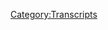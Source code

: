 {{Transcript
    | title         = [[278: January 3, 2013]]
    | caption       = [https://knowledgefight.libsyn.com/knowledge-fight-january-3-2013 Listen to this episode on Libsyn]
    | episodeNumber = [[278: January 3, 2013|278]]
    | length        = 01:46:03
}}

{{MessageBox
    | header     = Warning: Bot Generated Content
    | text       = This transcript was automatically generated by transcription software and likely contains many mistakes and misattributions. Please check the audio for definitive quotes, attribution, and context.
    | image      = N3yvass4myg91.webp
    | imagewidth = 50px
    | id         = warning
}}

{{TranscriptBlock
    | name      = Unknown Speaker
    | timestamp = 00:00:00.000
    | text      = Andy in Kansas you're on the air. Thanks for holding
}}

{{TranscriptBlock
    | name      = Unknown Speaker
    | timestamp = 00:00:03.839
    | text      = Hello Alex, I'm a person color I'm a huge fan. I love your work. I love you. Hey everybody welcome back to knowledge fight
}}

{{TranscriptBlock
    | name      = Unknown Speaker
    | timestamp = 00:00:09.480
    | text      = I'm damn sure couple dudes like sit around drink novelty beverages and talk a little bit about Alex Joe indeed
}}

{{TranscriptBlock
    | name      = Unknown Speaker
    | timestamp = 00:00:15.480
    | text      = We are Dan Jordan
}}

{{TranscriptBlock
    | name      = Unknown Speaker
    | timestamp = 00:00:18.640
    | text      = What is your favorite tchotchke my favorite? What do you mean?
}}

{{TranscriptBlock
    | name      = Unknown Speaker
    | timestamp = 00:00:21.800
    | text      = Do you know what a tchotchke like a little trinket like yeah?
}}

{{TranscriptBlock
    | name      = Unknown Speaker
    | timestamp = 00:00:24.199
    | text      = Have you ever have you ever had a trinket have you ever gone to one of those?
}}

{{TranscriptBlock
    | name      = Unknown Speaker
    | timestamp = 00:00:27.199
    | text      = Souvenir stores and bought one and had a carry with you throughout the rest of your life
}}

{{TranscriptBlock
    | name      = Unknown Speaker
    | timestamp = 00:00:32.320
    | text      = You know no when you were a kid
}}

{{TranscriptBlock
    | name      = Unknown Speaker
    | timestamp = 00:00:33.799
    | text      = Maybe you went to Universal Studios your dad got you the little license plate with your name on it something like that
}}

{{TranscriptBlock
    | name      = Unknown Speaker
    | timestamp = 00:00:39.920
    | text      = No, no, how about any kind of antique store something like that nope oh?
}}

{{TranscriptBlock
    | name      = Unknown Speaker
    | timestamp = 00:00:45.320
    | text      = I mean oh you totally told me you like radios well
}}

{{TranscriptBlock
    | name      = Unknown Speaker
    | timestamp = 00:00:48.960
    | text      = Yeah, I mean the closest thing to that is when I was in Austin
}}

{{TranscriptBlock
    | name      = Unknown Speaker
    | timestamp = 00:00:51.479
    | text      = We went to just some sort of a vintage shop
}}

{{TranscriptBlock
    | name      = Unknown Speaker
    | timestamp = 00:00:53.960
    | text      = And I ran into a guy who like fixes old radios
}}

{{TranscriptBlock
    | name      = Unknown Speaker
    | timestamp = 00:00:57.799
    | text      = And I got sold on a like a really old radio that looks fucking awesome
}}

{{TranscriptBlock
    | name      = Unknown Speaker
    | timestamp = 00:01:01.479
    | text      = But I think I've talked about that on the shore have you I think we I think we I wanted you to have some sort of
}}

{{TranscriptBlock
    | name      = Unknown Speaker
    | timestamp = 00:01:06.120
    | text      = Like some sort of figurine or something. I mean I got that Cthulhu statue. Yeah, that's true
}}

{{TranscriptBlock
    | name      = Unknown Speaker
    | timestamp = 00:01:11.400
    | text      = I've had that for a few years. That's pretty good. That is pretty good
}}

{{TranscriptBlock
    | name      = Unknown Speaker
    | timestamp = 00:01:14.439
    | text      = I don't know and I and my buddy Matt Riggs when he got married
}}

{{TranscriptBlock
    | name      = Unknown Speaker
    | timestamp = 00:01:18.239
    | text      = I was in his wedding party, and he made a little those Funko dolls. Oh, yeah, you got one of those of all of the people
}}

{{TranscriptBlock
    | name      = Unknown Speaker
    | timestamp = 00:01:24.680
    | text      = Who were in the party I think I cherish that I think that's a really cool
}}

{{TranscriptBlock
    | name      = Unknown Speaker
    | timestamp = 00:01:28.120
    | text      = It's not quite. I wouldn't call it a tchotchke, but have you ever been in those stores and one
}}

{{TranscriptBlock
    | name      = Unknown Speaker
    | timestamp = 00:01:32.640
    | text      = I don't know what you're talking
}}

{{TranscriptBlock
    | name      = Unknown Speaker
    | timestamp = 00:01:37.200
    | text      = But it's never appealed to me, okay
}}

{{TranscriptBlock
    | name      = Unknown Speaker
    | timestamp = 00:01:39.640
    | text      = I don't know I mean I guess probably because I spent some of my time growing up in Hawaii
}}

{{TranscriptBlock
    | name      = Unknown Speaker
    | timestamp = 00:01:43.439
    | text      = And there's so many like touristy things. Oh, that's right. I lived in Honolulu. Yeah, obviously tourism is a huge part of the
}}

{{TranscriptBlock
    | name      = Unknown Speaker
    | timestamp = 00:01:51.280
    | text      = Industry there and stuff like that and the local economy and so it always appeared very like
}}

{{TranscriptBlock
    | name      = Unknown Speaker
    | timestamp = 00:01:56.159
    | text      = Stupid to me and like these are the the fucking people who are just coming in and enjoying our beaches not right
}}

{{TranscriptBlock
    | name      = Unknown Speaker
    | timestamp = 00:02:01.959
    | text      = Not like me. We're a townie. Yeah somewhat
}}

{{TranscriptBlock
    | name      = Unknown Speaker
    | timestamp = 00:02:06.079
    | text      = I don't know. Maybe that's sort of my resistance to it. I totally get that man
}}

{{TranscriptBlock
    | name      = Unknown Speaker
    | timestamp = 00:02:10.159
    | text      = It's this started off weirdly confrontational, but I think we're good at it. I don't I don't think it's
}}

{{TranscriptBlock
    | name      = Unknown Speaker
    | timestamp = 00:02:15.360
    | text      = Like you seem to not believe that I'm not
}}

{{TranscriptBlock
    | name      = Unknown Speaker
    | timestamp = 00:02:24.319
    | text      = Man no, I don't think I do we're flying to your parents house. I bet I could find something there
}}

{{TranscriptBlock
    | name      = Unknown Speaker
    | timestamp = 00:02:28.919
    | text      = Maybe actually no I've been in your parents house. I don't know. I don't even know if they have
}}

{{TranscriptBlock
    | name      = Unknown Speaker
    | timestamp = 00:02:32.400
    | text      = I was just there not too long ago
}}

{{TranscriptBlock
    | name      = Unknown Speaker
    | timestamp = 00:02:42.719
    | text      = So this is a podcast where I don't like tchotchkes and I know a lot about Alex Jones and I do like tchotchkes
}}

{{TranscriptBlock
    | name      = Unknown Speaker
    | timestamp = 00:02:49.479
    | text      = Whoa boy you and Joni love tchotchkes
}}

{{TranscriptBlock
    | name      = Unknown Speaker
    | timestamp = 00:02:51.840
    | text      = We both love tchotchkes and you don't know much about and I don't know anything about Alex Jones today Jordan
}}

{{TranscriptBlock
    | name      = Unknown Speaker
    | timestamp = 00:02:56.479
    | text      = We're back in the old past
}}

{{TranscriptBlock
    | name      = Unknown Speaker
    | timestamp = 00:02:58.479
    | text      = We're back in 2012 taking a look at Alex or 2013 now January 2013. We're going over January 3rd
}}

{{TranscriptBlock
    | name      = Unknown Speaker
    | timestamp = 00:03:06.780
    | text      = And checking in on how Alex responded and reported on things in the aftermath of Sandy Hook
}}

{{TranscriptBlock
    | name      = Unknown Speaker
    | timestamp = 00:03:13.000
    | text      = But before we get to today's show
}}

{{TranscriptBlock
    | name      = Unknown Speaker
    | timestamp = 00:03:14.620
    | text      = I'd like to take a little moment out of our time to give a thank you and a shout out to some people who've signed
}}

{{TranscriptBlock
    | name      = Unknown Speaker
    | timestamp = 00:03:19.900
    | text      = Up and are supporting the show. So first Oh
}}

{{TranscriptBlock
    | name      = Unknown Speaker
    | timestamp = 00:03:22.599
    | text      = Underscore Rio, you are now a policy wonk. I'm a policy wonk. Thank you
}}

{{TranscriptBlock
    | name      = Unknown Speaker
    | timestamp = 00:03:30.120
    | text      = I bet that's a reference to something and we're just old that is undoubted. We're just old Dan you and I are dying. Yep
}}

{{TranscriptBlock
    | name      = Unknown Speaker
    | timestamp = 00:03:36.680
    | text      = Yeah, dinosaurs next Josh. Thank you so much. You are now a policy wonk. I'm a policy wonk. Thank you, Josh
}}

{{TranscriptBlock
    | name      = Unknown Speaker
    | timestamp = 00:03:42.599
    | text      = Thank you very much Josh next. No. Oh
}}

{{TranscriptBlock
    | name      = Unknown Speaker
    | timestamp = 00:03:44.939
    | text      = It's just no it's NOE. So I thought it might be no E but then I realized that the last name is also a
}}

{{TranscriptBlock
    | name      = Unknown Speaker
    | timestamp = 00:03:52.539
    | text      = Joke, it's no. Thanks, but thanks is spelled th a inks. So it's no thanks, but both worlds
}}

{{TranscriptBlock
    | name      = Unknown Speaker
    | timestamp = 00:04:00.479
    | text      = Anyway, thank you your policy wonk. I'm a policy wonk. Thank you so much
}}

{{TranscriptBlock
    | name      = Unknown Speaker
    | timestamp = 00:04:05.780
    | text      = Starting to take advantage of this system next Justin. Thank you so much. You're now a policy wonk. I'm a policy wonk. Thank you
}}

{{TranscriptBlock
    | name      = Unknown Speaker
    | timestamp = 00:04:12.419
    | text      = Justin, thank you very much Justin and finally, I'd like to say thank you to somebody who donated on a little bit of an
}}

{{TranscriptBlock
    | name      = Unknown Speaker
    | timestamp = 00:04:16.699
    | text      = Elevated level we appreciate it. Oh so very much. So Dennis, thank you so much. You are now a technocrat
}}

{{TranscriptBlock
    | name      = Unknown Speaker
    | timestamp = 00:04:22.420
    | text      = I'm a policy wonk
}}

{{TranscriptBlock
    | name      = Unknown Speaker
    | timestamp = 00:04:26.660
    | text      = Someone someone sodomite sent me a bucket of poop daddy shark
}}

{{TranscriptBlock
    | name      = Unknown Speaker
    | timestamp = 00:04:31.860
    | text      = Jar-jar Binks has a Caribbean black
}}

{{TranscriptBlock
    | name      = Unknown Speaker
    | timestamp = 00:04:35.060
    | text      = Black, he's a loser little little titty baby. I don't want to hate black people. I renounce Jesus Christ
}}

{{TranscriptBlock
    | name      = Unknown Speaker
    | timestamp = 00:04:42.339
    | text      = Thank you so much Dennis. Thank you very much Dennis if you're out there
}}

{{TranscriptBlock
    | name      = Unknown Speaker
    | timestamp = 00:04:45.259
    | text      = I think and I like this show I'd like to support these guys do you can do that by going to our website knowledge fight
}}

{{TranscriptBlock
    | name      = Unknown Speaker
    | timestamp = 00:04:49.779
    | text      = Calm clicking that button says support the show. We would appreciate please do it be kind. Um, so
}}

{{TranscriptBlock
    | name      = Unknown Speaker
    | timestamp = 00:04:54.899
    | text      = Apologies that we didn't have an episode on Wednesday
}}

{{TranscriptBlock
    | name      = Unknown Speaker
    | timestamp = 00:04:57.839
    | text      = You know moving is a pain in the ass little
}}

{{TranscriptBlock
    | name      = Unknown Speaker
    | timestamp = 00:05:00.740
    | text      = Little things come all kinds little things come all kinds a chilling planning gets a danger lately out of whack
}}

{{TranscriptBlock
    | name      = Unknown Speaker
    | timestamp = 00:05:07.899
    | text      = Things you don't expect to pop up become nuisances. We appreciate your patience. We are here and
}}

{{TranscriptBlock
    | name      = Unknown Speaker
    | timestamp = 00:05:14.180
    | text      = We are moving forward. Absolutely. Um, so like I said, we're back in
}}

{{TranscriptBlock
    | name      = Unknown Speaker
    | timestamp = 00:05:18.560
    | text      = 2013 looking at this this post Sandy Hook business and as such it would only be
}}

{{TranscriptBlock
    | name      = Unknown Speaker
    | timestamp = 00:05:24.660
    | text      = appropriate for us and I think people would probably scream
}}

{{TranscriptBlock
    | name      = Unknown Speaker
    | timestamp = 00:05:26.660
    | text      = At their phones if we didn't bring up the fact that this American life just did their piece
}}

{{TranscriptBlock
    | name      = Unknown Speaker
    | timestamp = 00:05:33.379
    | text      = Oh, yeah about Jones the two-part thing to two segments
}}

{{TranscriptBlock
    | name      = Unknown Speaker
    | timestamp = 00:05:39.300
    | text      = And a lot of people have asked for our thoughts. So what Jordan you you gave it a listen
}}

{{TranscriptBlock
    | name      = Unknown Speaker
    | timestamp = 00:05:44.980
    | text      = What would what were your first feelings on it? Oh
}}

{{TranscriptBlock
    | name      = Unknown Speaker
    | timestamp = 00:05:48.699
    | text      = Alex is lying
}}

{{TranscriptBlock
    | name      = Unknown Speaker
    | timestamp = 00:05:50.699
    | text      = I people who remember him. They didn't like him. Yeah, they didn't like him. Yeah, so we I think that's it
}}

{{TranscriptBlock
    | name      = Unknown Speaker
    | timestamp = 00:05:58.019
    | text      = I think I got it. I think so. I think that was probably so and he's a monster sure
}}

{{TranscriptBlock
    | name      = Unknown Speaker
    | timestamp = 00:06:02.379
    | text      = Yeah, some of the most essential pieces of the coverage. I think you've covered the first half about Sandy Hook you and
}}

{{TranscriptBlock
    | name      = Unknown Speaker
    | timestamp = 00:06:10.339
    | text      = Mr. Posner were you know, that's that that was sort of tough to listen to in terms of hearing his
}}

{{TranscriptBlock
    | name      = Unknown Speaker
    | timestamp = 00:06:15.500
    | text      = struggle through yeah, you know, you don't know you don't always hear that his personal perspective of how
}}

{{TranscriptBlock
    | name      = Unknown Speaker
    | timestamp = 00:06:23.060
    | text      = That whole the whole situation affected him and these sort of narratives that are brought into the world the actual first-person damage
}}

{{TranscriptBlock
    | name      = Unknown Speaker
    | timestamp = 00:06:29.819
    | text      = that well, I mean you kind of
}}

{{TranscriptBlock
    | name      = Unknown Speaker
    | timestamp = 00:06:32.779
    | text      = Maybe not intentionally but somewhat subconsciously go out of your way not to hear that voice because you you know
}}

{{TranscriptBlock
    | name      = Unknown Speaker
    | timestamp = 00:06:41.139
    | text      = like
}}

{{TranscriptBlock
    | name      = Unknown Speaker
    | timestamp = 00:06:42.379
    | text      = hypothetically the act is so monstrous then to then have it brought into the real world and in its stark truth is
}}

{{TranscriptBlock
    | name      = Unknown Speaker
    | timestamp = 00:06:50.259
    | text      = Is kind of heartbreaking like listening to it is truly just?
}}

{{TranscriptBlock
    | name      = Unknown Speaker
    | timestamp = 00:06:55.019
    | text      = How can somebody?
}}

{{TranscriptBlock
    | name      = Unknown Speaker
    | timestamp = 00:06:56.939
    | text      = Do this right like the entire somebody be so unaware of the effect that they have? Yeah on
}}

{{TranscriptBlock
    | name      = Unknown Speaker
    | timestamp = 00:07:03.259
    | text      = The horrible things they're bringing into someone's life
}}

{{TranscriptBlock
    | name      = Unknown Speaker
    | timestamp = 00:07:06.620
    | text      = Yeah, that's tough. But it's also kind of in the realm of like we we've talked about these things
}}

{{TranscriptBlock
    | name      = Unknown Speaker
    | timestamp = 00:07:11.779
    | text      = It's kind of you know in terms of the information base of our podcast
}}

{{TranscriptBlock
    | name      = Unknown Speaker
    | timestamp = 00:07:15.939
    | text      = There's you know
}}

{{TranscriptBlock
    | name      = Unknown Speaker
    | timestamp = 00:07:16.579
    | text      = That's not too new but that stuff with Jon Ronson at the end where they're talking about Alex's origin story
}}

{{TranscriptBlock
    | name      = Unknown Speaker
    | timestamp = 00:07:23.779
    | text      = Yeah
}}

{{TranscriptBlock
    | name      = Unknown Speaker
    | timestamp = 00:07:24.740
    | text      = That was really fucked up
}}

{{TranscriptBlock
    | name      = Unknown Speaker
    | timestamp = 00:07:27.540
    | text      = Oh, yeah
}}

{{TranscriptBlock
    | name      = Unknown Speaker
    | timestamp = 00:07:28.740
    | text      = Because they did some journalism that we couldn't do the idea of going and finding these people that Alex went to school with
}}

{{TranscriptBlock
    | name      = Unknown Speaker
    | timestamp = 00:07:35.779
    | text      = Yeah, the idea of like taking like huh?
}}

{{TranscriptBlock
    | name      = Unknown Speaker
    | timestamp = 00:07:39.500
    | text      = Alex has one story
}}

{{TranscriptBlock
    | name      = Unknown Speaker
    | timestamp = 00:07:41.819
    | text      = five other people have a
}}

{{TranscriptBlock
    | name      = Unknown Speaker
    | timestamp = 00:07:44.100
    | text      = This like a very exact same story together. Yes, that's difference
}}

{{TranscriptBlock
    | name      = Unknown Speaker
    | timestamp = 00:07:50.300
    | text      = 100% yeah, I think my favorite guy was the the guy who found out that he and Trump loved each other and he was just like
}}

{{TranscriptBlock
    | name      = Unknown Speaker
    | timestamp = 00:07:58.300
    | text      = I don't know if I want to believe that the guy who Alex beat the shit out of yeah
}}

{{TranscriptBlock
    | name      = Unknown Speaker
    | timestamp = 00:08:02.620
    | text      = I almost killed. Yeah. Um, yeah, I mean the stories that the people from his school
}}

{{TranscriptBlock
    | name      = Unknown Speaker
    | timestamp = 00:08:09.180
    | text      = Tell match up pretty well with some of the hero stories that Alex has
}}

{{TranscriptBlock
    | name      = Unknown Speaker
    | timestamp = 00:08:13.939
    | text      = Yeah
}}

{{TranscriptBlock
    | name      = Unknown Speaker
    | timestamp = 00:08:14.259
    | text      = Just without the Alex being picked on part to justify him beating the shit out of people and being complete monster
}}

{{TranscriptBlock
    | name      = Unknown Speaker
    | timestamp = 00:08:21.699
    | text      = Also the idea of him running around the school saying he's a Satanist matches up almost entirely with Alex's
}}

{{TranscriptBlock
    | name      = Unknown Speaker
    | timestamp = 00:08:27.100
    | text      = I got lured into Satanism when I was yeah, that was fun stuff
}}

{{TranscriptBlock
    | name      = Unknown Speaker
    | timestamp = 00:08:31.139
    | text      = So like even a lot of that stuff
}}

{{TranscriptBlock
    | name      = Unknown Speaker
    | timestamp = 00:08:34.139
    | text      = Isn't really new to our information base, but hearing the people who he like threatened when he was young and stuff like that
}}

{{TranscriptBlock
    | name      = Unknown Speaker
    | timestamp = 00:08:41.139
    | text      = Yeah, that stuff is really that that's tough
}}

{{TranscriptBlock
    | name      = Unknown Speaker
    | timestamp = 00:08:45.460
    | text      = The thing that rang the most true was when the woman was talking about how he used to describe in detail
}}

{{TranscriptBlock
    | name      = Unknown Speaker
    | timestamp = 00:08:51.659
    | text      = All the ways that he would threaten her with sexual violence
}}

{{TranscriptBlock
    | name      = Unknown Speaker
    | timestamp = 00:08:55.600
    | text      = Yeah, I'm sorry and it was like so a lot like oh have you have you ever heard his?
}}

{{TranscriptBlock
    | name      = Unknown Speaker
    | timestamp = 00:09:01.820
    | text      = Fantasies about what the globalists will do to you
}}

{{TranscriptBlock
    | name      = Unknown Speaker
    | timestamp = 00:09:04.299
    | text      = They'll take you down into the basement and they'll grab you and they'll touch you and put you in all those
}}

{{TranscriptBlock
    | name      = Unknown Speaker
    | timestamp = 00:09:08.460
    | text      = When she said that I was like, yeah, he did that shit and I'm sure she doesn't like listen to his show to know that
}}

{{TranscriptBlock
    | name      = Unknown Speaker
    | timestamp = 00:09:14.179
    | text      = That's a big part. Oh, yeah his performance. Yeah, that's still his that's
}}

{{TranscriptBlock
    | name      = Unknown Speaker
    | timestamp = 00:09:18.500
    | text      = Yeah, there was so much that rang so true from those people
}}

{{TranscriptBlock
    | name      = Unknown Speaker
    | timestamp = 00:09:22.419
    | text      = Talking like from just the sense that we've been able to get of him. Yeah from looking at him. Yeah, it just it was a
}}

{{TranscriptBlock
    | name      = Unknown Speaker
    | timestamp = 00:09:30.299
    | text      = it was
}}

{{TranscriptBlock
    | name      = Unknown Speaker
    | timestamp = 00:09:32.100
    | text      = Awful. Yeah, it was awful and to hear Alex be so unfazed by him
}}

{{TranscriptBlock
    | name      = Unknown Speaker
    | timestamp = 00:09:36.580
    | text      = Like now there's a bunch of liars
}}

{{TranscriptBlock
    | name      = Unknown Speaker
    | timestamp = 00:09:37.700
    | text      = Like that sort of thing is just so like it just makes you realize that there's no point where you're going to come up with
}}

{{TranscriptBlock
    | name      = Unknown Speaker
    | timestamp = 00:09:43.200
    | text      = The piece of information. Yeah, the proof that he's full of shit, right? You got me
}}

{{TranscriptBlock
    | name      = Unknown Speaker
    | timestamp = 00:09:48.700
    | text      = There's never yeah, that's never gonna happen even and even when you're interviewing him with and you're John Ronson
}}

{{TranscriptBlock
    | name      = Unknown Speaker
    | timestamp = 00:09:56.220
    | text      = Who did a very good job on the piece? Yeah, but while he's interviewing Alex, he's like and let me tell you about
}}

{{TranscriptBlock
    | name      = Unknown Speaker
    | timestamp = 00:10:01.659
    | text      = I don't know. I'm not gonna do his voice. Please don't that's disrespectful
}}

{{TranscriptBlock
    | name      = Unknown Speaker
    | timestamp = 00:10:04.779
    | text      = If I was good at it, I would still do it. Sure
}}

{{TranscriptBlock
    | name      = Unknown Speaker
    | timestamp = 00:10:08.019
    | text      = but
}}

{{TranscriptBlock
    | name      = Unknown Speaker
    | timestamp = 00:10:09.059
    | text      = While he was talking to Alex and he told him the story of how Alex is a huge asshole
}}

{{TranscriptBlock
    | name      = Unknown Speaker
    | timestamp = 00:10:13.620
    | text      = Alex turns around is like yeah, but what about you and me? I've never been and it's like hold on
}}

{{TranscriptBlock
    | name      = Unknown Speaker
    | timestamp = 00:10:19.940
    | text      = You just did the what about ism for your own life, right?
}}

{{TranscriptBlock
    | name      = Unknown Speaker
    | timestamp = 00:10:23.580
    | text      = Right intake Alex has always known that John Ronson is a media figure
}}

{{TranscriptBlock
    | name      = Unknown Speaker
    | timestamp = 00:10:28.179
    | text      = Like he came into his life as a reporter who write like went along with him
}}

{{TranscriptBlock
    | name      = Unknown Speaker
    | timestamp = 00:10:32.779
    | text      = Like was was covering him for a piece, right? So why wouldn't Alex always be nice to him? He knows that he has a
}}

{{TranscriptBlock
    | name      = Unknown Speaker
    | timestamp = 00:10:39.340
    | text      = a platform that a gear or he has a platform to be like Alex beat the shit out of me like it put it in the
}}

{{TranscriptBlock
    | name      = Unknown Speaker
    | timestamp = 00:10:46.740
    | text      = Paper, it's never in his best interest to be a dick to John Ronson
}}

{{TranscriptBlock
    | name      = Unknown Speaker
    | timestamp = 00:10:50.980
    | text      = Of course not so him being like haven't I always been nice to use like haven't I always been strategic about our relationship?
}}

{{TranscriptBlock
    | name      = Unknown Speaker
    | timestamp = 00:10:56.779
    | text      = Right, right, right. It's all I hear there. Yeah. Yeah, and also Alex said he's still Joe Rogan's best friend
}}

{{TranscriptBlock
    | name      = Unknown Speaker
    | timestamp = 00:11:02.059
    | text      = So there you go. It's good. We all know the truth. Um, so I thought it was a very interesting insight
}}

{{TranscriptBlock
    | name      = Unknown Speaker
    | timestamp = 00:11:07.980
    | text      = And I think it was you know tough but at the same time
}}

{{TranscriptBlock
    | name      = Unknown Speaker
    | timestamp = 00:11:12.740
    | text      = You know ultimately
}}

{{TranscriptBlock
    | name      = Unknown Speaker
    | timestamp = 00:11:15.100
    | text      = Proof that there is no positive outcome to any of this
}}

{{TranscriptBlock
    | name      = Unknown Speaker
    | timestamp = 00:11:20.340
    | text      = And also
}}

{{TranscriptBlock
    | name      = Unknown Speaker
    | timestamp = 00:11:22.019
    | text      = But it was it was really that's the saddest thing you've ever said
}}

{{TranscriptBlock
    | name      = Unknown Speaker
    | timestamp = 00:11:25.820
    | text      = I've kind of already known that for a while fair, but it's it's hard to see it demonstrated so fully on NPR, right?
}}

{{TranscriptBlock
    | name      = Unknown Speaker
    | timestamp = 00:11:32.700
    | text      = Uh, but and also like it is just reaffirming of our like our instincts aren't too bad. No, I think we got it
}}

{{TranscriptBlock
    | name      = Unknown Speaker
    | timestamp = 00:11:39.659
    | text      = I think after two years of listening to the to this idiot talk
}}

{{TranscriptBlock
    | name      = Unknown Speaker
    | timestamp = 00:11:43.340
    | text      = We we've got a pretty good idea of what his high school buddies are gonna say. Yeah, so Jordan
}}

{{TranscriptBlock
    | name      = Unknown Speaker
    | timestamp = 00:11:48.460
    | text      = Like I said today we're going into January 3rd 2013 and up till this point
}}

{{TranscriptBlock
    | name      = Unknown Speaker
    | timestamp = 00:11:53.460
    | text      = We've seen him pretty much transition away from talking about Sandy Hook really at all. Yeah, it's all just gun paranoia
}}

{{TranscriptBlock
    | name      = Unknown Speaker
    | timestamp = 00:12:00.019
    | text      = They're coming to get your guns. It's gonna start a civil war baby to boo
}}

{{TranscriptBlock
    | name      = Unknown Speaker
    | timestamp = 00:12:03.860
    | text      = And let's see where he goes on the third who knows maybe it'll turn even weirder, you know
}}

{{TranscriptBlock
    | name      = Unknown Speaker
    | timestamp = 00:12:09.379
    | text      = But first we have out of context drop from today's show. I use white propaganda. So I want to be clear about terms
}}

{{TranscriptBlock
    | name      = Unknown Speaker
    | timestamp = 00:12:17.019
    | text      = You're you we know we know um
}}

{{TranscriptBlock
    | name      = Unknown Speaker
    | timestamp = 00:12:20.139
    | text      = Yeah, what terms could you be clearer about?
}}

{{TranscriptBlock
    | name      = Unknown Speaker
    | timestamp = 00:12:22.820
    | text      = Well, that doesn't mean what it immediately sounds like I use white propaganda, right?
}}

{{TranscriptBlock
    | name      = Unknown Speaker
    | timestamp = 00:12:28.220
    | text      = Which is propaganda made by whites for whites. It's like fubu, but it's propaganda. See now you're not being clear about terms
}}

{{TranscriptBlock
    | name      = Unknown Speaker
    | timestamp = 00:12:34.460
    | text      = hmm, he'll explain it later, but
}}

{{TranscriptBlock
    | name      = Unknown Speaker
    | timestamp = 00:12:37.299
    | text      = Whatever you think
}}

{{TranscriptBlock
    | name      = Unknown Speaker
    | timestamp = 00:12:40.700
    | text      = That's actually what it means, okay
}}

{{TranscriptBlock
    | name      = Unknown Speaker
    | timestamp = 00:12:42.659
    | text      = So in this first clip that we're gonna listen to we enter into Alex's obsession on this episode
}}

{{TranscriptBlock
    | name      = Unknown Speaker
    | timestamp = 00:12:49.639
    | text      = I think someone has recently explained that gaslighting is a thing
}}

{{TranscriptBlock
    | name      = Unknown Speaker
    | timestamp = 00:12:53.860
    | text      = Oh, well, that's nice of him to find out in 2013 and Alex is completely obsessed with the idea
}}

{{TranscriptBlock
    | name      = Unknown Speaker
    | timestamp = 00:12:59.639
    | text      = He talks about it for almost the entire show while he gaslights his audience, right?
}}

{{TranscriptBlock
    | name      = Unknown Speaker
    | timestamp = 00:13:05.700
    | text      = Extremely, it's like he's he's surprised that he's like, whoa
}}

{{TranscriptBlock
    | name      = Unknown Speaker
    | timestamp = 00:13:09.980
    | text      = Somebody made a name for what I do. Well, I have to talk about it. It's very weird
}}

{{TranscriptBlock
    | name      = Unknown Speaker
    | timestamp = 00:13:14.700
    | text      = And here's the first clip where the what I was listening through this
}}

{{TranscriptBlock
    | name      = Unknown Speaker
    | timestamp = 00:13:18.019
    | text      = I I cut this clip because I didn't know like towards the end of the show in the middle of the show
}}

{{TranscriptBlock
    | name      = Unknown Speaker
    | timestamp = 00:13:22.980
    | text      = He was just gonna keep talking about gaslighting
}}

{{TranscriptBlock
    | name      = Unknown Speaker
    | timestamp = 00:13:24.860
    | text      = So I pulled this clip specifically just to illustrate like Alex is aware of what gaslighting is. Yeah
}}

{{TranscriptBlock
    | name      = Unknown Speaker
    | timestamp = 00:13:31.059
    | text      = Yeah, I thought that was enough but as this goes on it just oh god, it's so bad
}}

{{TranscriptBlock
    | name      = Unknown Speaker
    | timestamp = 00:13:36.620
    | text      = Guys, I sent you
}}

{{TranscriptBlock
    | name      = Unknown Speaker
    | timestamp = 00:13:38.580
    | text      = Probably 50 IMs and it's clear there's a problem. You need to reload that
}}

{{TranscriptBlock
    | name      = Unknown Speaker
    | timestamp = 00:13:43.379
    | text      = Because I had the definitions in the history of gaslighting
}}

{{TranscriptBlock
    | name      = Unknown Speaker
    | timestamp = 00:13:46.820
    | text      = It's a political term. So if that's not in there, I need you to go get me just the top four or five up
}}

{{TranscriptBlock
    | name      = Unknown Speaker
    | timestamp = 00:13:52.779
    | text      = You know the use of gaslighting the psychological term gaslighting is I want to cover gaslighting
}}

{{TranscriptBlock
    | name      = Unknown Speaker
    | timestamp = 00:13:58.100
    | text      = It's just one term to cover a game the globalists play and they define it as gaslighting and it's when
}}

{{TranscriptBlock
    | name      = Unknown Speaker
    | timestamp = 00:14:08.259
    | text      = You walk in and you find your wife in bed with another man
}}

{{TranscriptBlock
    | name      = Unknown Speaker
    | timestamp = 00:14:11.419
    | text      = And she says there's no man here and the guy gets up dresses and walks out
}}

{{TranscriptBlock
    | name      = Unknown Speaker
    | timestamp = 00:14:15.700
    | text      = They've psychologically found most people will actually go. Am I crazy?
}}

{{TranscriptBlock
    | name      = Unknown Speaker
    | timestamp = 00:14:19.620
    | text      = That's not a guy right there and because of denial how we've been programmed or television gaslighting is more and more effective
}}

{{TranscriptBlock
    | name      = Unknown Speaker
    | timestamp = 00:14:27.220
    | text      = today
}}

{{TranscriptBlock
    | name      = Unknown Speaker
    | timestamp = 00:14:28.179
    | text      = Than it's ever been I think that's an extreme example
}}

{{TranscriptBlock
    | name      = Unknown Speaker
    | timestamp = 00:14:31.620
    | text      = I got another example telling people that you never said that Sandy Hook people were actors
}}

{{TranscriptBlock
    | name      = Unknown Speaker
    | timestamp = 00:14:37.539
    | text      = They're constantly telling people while there's evidence to the contrary
}}

{{TranscriptBlock
    | name      = Unknown Speaker
    | timestamp = 00:14:41.019
    | text      = I would say that's an extreme version of gaslighting that you carried out and perpetuated on that this American life episode
}}

{{TranscriptBlock
    | name      = Unknown Speaker
    | timestamp = 00:14:47.419
    | text      = I was gonna say I was about to I was about to ask
}}

{{TranscriptBlock
    | name      = Unknown Speaker
    | timestamp = 00:14:50.179
    | text      = Is is the next clip him being like and to give you a better example of gaslighting?
}}

{{TranscriptBlock
    | name      = Unknown Speaker
    | timestamp = 00:14:54.860
    | text      = I'm gonna play clips from my show yesterday. See my catalog. Yeah, exactly
}}

{{TranscriptBlock
    | name      = Unknown Speaker
    | timestamp = 00:14:59.259
    | text      = No, he
}}

{{TranscriptBlock
    | name      = Unknown Speaker
    | timestamp = 00:15:01.100
    | text      = Basically just explains it like that and says that it's a trick that the globalists use and because of TV and everyone being dumb
}}

{{TranscriptBlock
    | name      = Unknown Speaker
    | timestamp = 00:15:07.340
    | text      = Or whatever it works more
}}

{{TranscriptBlock
    | name      = Unknown Speaker
    | timestamp = 00:15:09.860
    | text      = They don't get his instant messages or whatever
}}

{{TranscriptBlock
    | name      = Unknown Speaker
    | timestamp = 00:15:12.379
    | text      = So he can't cover the story because he doesn't have anything in front of him and that's about all he knows
}}

{{TranscriptBlock
    | name      = Unknown Speaker
    | timestamp = 00:15:16.539
    | text      = Yeah, so he starts talking about how Piers Morgan sucks. That's that's evergreen territory. Sure. So Piers Morgan
}}

{{TranscriptBlock
    | name      = Unknown Speaker
    | timestamp = 00:15:23.899
    | text      = Alex has started a petition to get him deported as we know from our previous episodes
}}

{{TranscriptBlock
    | name      = Unknown Speaker
    | timestamp = 00:15:28.539
    | text      = He's very excited about this Obama did it and in response
}}

{{TranscriptBlock
    | name      = Unknown Speaker
    | timestamp = 00:15:32.460
    | text      = Piers Morgan has invited Alex to be on his show God. What an idiot we did an episode about the actual interview
}}

{{TranscriptBlock
    | name      = Unknown Speaker
    | timestamp = 00:15:38.779
    | text      = Yeah, yeah, but it comes up on the 7th of January. So it's only a few days away
}}

{{TranscriptBlock
    | name      = Unknown Speaker
    | timestamp = 00:15:43.460
    | text      = Alex on the 3rd is very aware and in this next clip you can tell he's clearly aware that he's mostly doing this for publicity
}}

{{TranscriptBlock
    | name      = Unknown Speaker
    | timestamp = 00:15:52.700
    | text      = Even around here when I told my crew that they have officially set me up for the 7th with Piers Morgan people like incredible
}}

{{TranscriptBlock
    | name      = Unknown Speaker
    | timestamp = 00:15:59.740
    | text      = and of course there they're thinking it'll be a big news event because we'll have an argument or something and that is how Piers Morgan actually
}}

{{TranscriptBlock
    | name      = Unknown Speaker
    | timestamp = 00:16:05.700
    | text      = Does have an audience his actual show doesn't have an audience the derivative of it does get picked up and put on a lot of other
}}

{{TranscriptBlock
    | name      = Unknown Speaker
    | timestamp = 00:16:11.139
    | text      = Channels, that's why he's number one on CNN. Is that he at least
}}

{{TranscriptBlock
    | name      = Unknown Speaker
    | timestamp = 00:16:15.139
    | text      = Have enough controversy and people he disagrees with on
}}

{{TranscriptBlock
    | name      = Unknown Speaker
    | timestamp = 00:16:19.220
    | text      = To try to get some viewers
}}

{{TranscriptBlock
    | name      = Unknown Speaker
    | timestamp = 00:16:21.100
    | text      = Show me it's a good good move by the Pentagon that on record runs CNN
}}

{{TranscriptBlock
    | name      = Unknown Speaker
    | timestamp = 00:16:25.700
    | text      = That's come out Washington Post even that it's a run by the Department of Defense and is a basically psyop operation
}}

{{TranscriptBlock
    | name      = Unknown Speaker
    | timestamp = 00:16:30.740
    | text      = Out of Atlanta, New York and Los Angeles and DC. Is that gaslighting? Is that it? Wait, did the post?
}}

{{TranscriptBlock
    | name      = Unknown Speaker
    | timestamp = 00:16:43.059
    | text      = You bet I believe Piers Morgan was number one on CNN. Yeah, I find that he might have been
}}

{{TranscriptBlock
    | name      = Unknown Speaker
    | timestamp = 00:16:50.500
    | text      = For a short time. Yeah, it's possible
}}

{{TranscriptBlock
    | name      = Unknown Speaker
    | timestamp = 00:16:53.220
    | text      = Alex is recognizing exactly what he is going to bring to Piers Morgan show
}}

{{TranscriptBlock
    | name      = Unknown Speaker
    | timestamp = 00:16:57.700
    | text      = It's going to be a big thing because we're gonna get into a fight and then there's gonna be clips of it everywhere
}}

{{TranscriptBlock
    | name      = Unknown Speaker
    | timestamp = 00:17:02.980
    | text      = Right, he's ascribing Piers Morgan Piers Morgan's motives as being like he's going to have that fight. So he gets more ratings
}}

{{TranscriptBlock
    | name      = Unknown Speaker
    | timestamp = 00:17:10.180
    | text      = That's also what you're doing. Yeah, that's entire pretend. This is anything other than that. That is that it's not a Pierce motive
}}

{{TranscriptBlock
    | name      = Unknown Speaker
    | timestamp = 00:17:16.099
    | text      = That's a Piers motive. Right? All right. It's a
}}

{{TranscriptBlock
    | name      = Unknown Speaker
    | timestamp = 00:17:19.099
    | text      = transparent motive
}}

{{TranscriptBlock
    | name      = Unknown Speaker
    | timestamp = 00:17:21.099
    | text      = So apparently the Illinois State Senate at this point is considering a bill to ban all firearms
}}

{{TranscriptBlock
    | name      = Unknown Speaker
    | timestamp = 00:17:31.059
    | text      = Sandy hook the NRA is warning about this. Alex has heeded the words, of course and he
}}

{{TranscriptBlock
    | name      = Unknown Speaker
    | timestamp = 00:17:37.220
    | text      = Covers the story in perhaps one of the most extreme ways imaginable. We told you yesterday
}}

{{TranscriptBlock
    | name      = Unknown Speaker
    | timestamp = 00:17:42.299
    | text      = Illinois was gonna introduce a bill according to the NRA. They've done it
}}

{{TranscriptBlock
    | name      = Unknown Speaker
    | timestamp = 00:17:45.539
    | text      = It's out of committee set to pass today. Looks like it may pass right now to make all
}}

{{TranscriptBlock
    | name      = Unknown Speaker
    | timestamp = 00:17:51.619
    | text      = All people in Illinois turn their semi-autos in and pump
}}

{{TranscriptBlock
    | name      = Unknown Speaker
    | timestamp = 00:17:56.700
    | text      = Everything that bolt action is going to be turned in and they've got your void card
}}

{{TranscriptBlock
    | name      = Unknown Speaker
    | timestamp = 00:18:00.180
    | text      = They know where to come get your gun
}}

{{TranscriptBlock
    | name      = Unknown Speaker
    | timestamp = 00:18:01.700
    | text      = So they're coming and it'll be on the news the trucks and the police and people resisting being killed and it'll be
}}

{{TranscriptBlock
    | name      = Unknown Speaker
    | timestamp = 00:18:08.539
    | text      = Patriotism to kill American gun owners and they deserve it
}}

{{TranscriptBlock
    | name      = Unknown Speaker
    | timestamp = 00:18:12.099
    | text      = They did sandy hook and they're all clan members. Anyways, remember that month ago. They were calling us clan members and murderers
}}

{{TranscriptBlock
    | name      = Unknown Speaker
    | timestamp = 00:18:17.980
    | text      = You're like that makes no sense. Why are they just saying that cuz they're demonizing us
}}

{{TranscriptBlock
    | name      = Unknown Speaker
    | timestamp = 00:18:21.900
    | text      = Oh like you do with there is no moderate Islam
}}

{{TranscriptBlock
    | name      = Unknown Speaker
    | timestamp = 00:18:26.460
    | text      = Hold on
}}

{{TranscriptBlock
    | name      = Unknown Speaker
    | timestamp = 00:18:28.500
    | text      = What are we gonna what are we gonna gaslighting people? I think you might be
}}

{{TranscriptBlock
    | name      = Unknown Speaker
    | timestamp = 00:18:32.940
    | text      = So that's pretty extreme the idea of like they're gonna pass this in the Illinois State Senate
}}

{{TranscriptBlock
    | name      = Unknown Speaker
    | timestamp = 00:18:37.740
    | text      = and then they're going to you know, start killing gun owners when they won't turn in their guns and I mean
}}

{{TranscriptBlock
    | name      = Unknown Speaker
    | timestamp = 00:18:43.420
    | text      = This is this is just that continuation of that extreme gun grab paranoia. I care not to engage
}}

{{TranscriptBlock
    | name      = Unknown Speaker
    | timestamp = 00:18:50.619
    | text      = That's not not not with you, but not with his ideas. I don't care to engage with his idea. Hey once, Illinois
}}

{{TranscriptBlock
    | name      = Unknown Speaker
    | timestamp = 00:18:57.619
    | text      = outlaws
}}

{{TranscriptBlock
    | name      = Unknown Speaker
    | timestamp = 00:18:58.579
    | text      = Everything but bolt action, right? Then, you know, North Carolina's next because North Carolina does everything that Illinois does
}}

{{TranscriptBlock
    | name      = Unknown Speaker
    | timestamp = 00:19:05.380
    | text      = Yeah, and once North Carolina goes so goes the south once Florida goes Texas is next we all know after that
}}

{{TranscriptBlock
    | name      = Unknown Speaker
    | timestamp = 00:19:12.019
    | text      = California has been a well in this scenario California has been ripped away from the United States by a massive earthquake, right?
}}

{{TranscriptBlock
    | name      = Unknown Speaker
    | timestamp = 00:19:18.200
    | text      = I'll escape from LA. Okay, but and it's patriotic for that earthquake to take California away. Yeah
}}

{{TranscriptBlock
    | name      = Unknown Speaker
    | timestamp = 00:19:26.019
    | text      = So in this next clip Alex gets even more extreme and he's talking about how the mainstream news
}}

{{TranscriptBlock
    | name      = Unknown Speaker
    | timestamp = 00:19:31.140
    | text      = has announced that there's going to be checkpoints that are permanent all over the place and
}}

{{TranscriptBlock
    | name      = Unknown Speaker
    | timestamp = 00:19:36.140
    | text      = They will actually be doesn't sound right. Well
}}

{{TranscriptBlock
    | name      = Unknown Speaker
    | timestamp = 00:19:39.700
    | text      = machine gun nests
}}

{{TranscriptBlock
    | name      = Unknown Speaker
    | timestamp = 00:19:42.180
    | text      = Point is is that I'm gonna this country folks. I've got mainstream news announcing checkpoints nationwide at permanent
}}

{{TranscriptBlock
    | name      = Unknown Speaker
    | timestamp = 00:19:50.819
    | text      = Highway checkpoints like you've had 100 miles into the border
}}

{{TranscriptBlock
    | name      = Unknown Speaker
    | timestamp = 00:19:54.740
    | text      = Nationwide you're gonna drive up to police checkpoints. They're gonna search you
}}

{{TranscriptBlock
    | name      = Unknown Speaker
    | timestamp = 00:19:57.940
    | text      = The TSA is gonna be there. It's been announced. I've got those articles here
}}

{{TranscriptBlock
    | name      = Unknown Speaker
    | timestamp = 00:20:02.539
    | text      = It's martial law folks
}}

{{TranscriptBlock
    | name      = Unknown Speaker
    | timestamp = 00:20:05.500
    | text      = And they're gonna set up machine gun nest you're gonna be under machine gun point when you pull up to these
}}

{{TranscriptBlock
    | name      = Unknown Speaker
    | timestamp = 00:20:11.200
    | text      = We're going under fallujah control
}}

{{TranscriptBlock
    | name      = Unknown Speaker
    | timestamp = 00:20:13.900
    | text      = fallujah control
}}

{{TranscriptBlock
    | name      = Unknown Speaker
    | timestamp = 00:20:18.180
    | text      = Seven years on
}}

{{TranscriptBlock
    | name      = Unknown Speaker
    | timestamp = 00:20:19.900
    | text      = See no evidence of machine gun nest checkpoints and fallujah control in the United States
}}

{{TranscriptBlock
    | name      = Unknown Speaker
    | timestamp = 00:20:25.460
    | text      = But I understand. I mean he's afraid he's very afraid
}}

{{TranscriptBlock
    | name      = Unknown Speaker
    | timestamp = 00:20:31.099
    | text      = We're just gonna build the Berlin Wall over every highway, I guess every hundred miles
}}

{{TranscriptBlock
    | name      = Unknown Speaker
    | timestamp = 00:20:36.019
    | text      = There'll be a new giant machine gun nest
}}

{{TranscriptBlock
    | name      = Unknown Speaker
    | timestamp = 00:20:38.859
    | text      = Yeah
}}

{{TranscriptBlock
    | name      = Unknown Speaker
    | timestamp = 00:20:39.339
    | text      = I mean
}}

{{TranscriptBlock
    | name      = Unknown Speaker
    | timestamp = 00:20:39.980
    | text      = I think I think that clip is only worthwhile to demonstrate like how stupid so much of the stuff
}}

{{TranscriptBlock
    | name      = Unknown Speaker
    | timestamp = 00:20:45.980
    | text      = He says around like around this is like it's just that's cockamamie nonsense
}}

{{TranscriptBlock
    | name      = Unknown Speaker
    | timestamp = 00:20:50.660
    | text      = The ID the very idea of this and that the mainstream media is a is
}}

{{TranscriptBlock
    | name      = Unknown Speaker
    | timestamp = 00:20:56.019
    | text      = Announcing these checkpoints. We have machine guns, right?
}}

{{TranscriptBlock
    | name      = Unknown Speaker
    | timestamp = 00:21:00.099
    | text      = It's it's absurd and the way that he used
}}

{{TranscriptBlock
    | name      = Unknown Speaker
    | timestamp = 00:21:04.180
    | text      = announcing rather than reporting is so it's such one of those small symbols of
}}

{{TranscriptBlock
    | name      = Unknown Speaker
    | timestamp = 00:21:09.259
    | text      = You're fucking full of shit because you're describing them as being the state mouthpiece, you know
}}

{{TranscriptBlock
    | name      = Unknown Speaker
    | timestamp = 00:21:14.539
    | text      = They're announcing it on behalf of the government who told them to announce it the roll out because the Pentagon owns CNN
}}

{{TranscriptBlock
    | name      = Unknown Speaker
    | timestamp = 00:21:21.779
    | text      = Yeah, yeah. Yeah, so
}}

{{TranscriptBlock
    | name      = Unknown Speaker
    | timestamp = 00:21:24.259
    | text      = After this point, you know, he's he's claimed that the as these the mainstream media is covering this stuff and announcing it
}}

{{TranscriptBlock
    | name      = Unknown Speaker
    | timestamp = 00:21:30.140
    | text      = Excuse me announcing announcing it. They're not covering it any pivots from there into like
}}

{{TranscriptBlock
    | name      = Unknown Speaker
    | timestamp = 00:21:35.779
    | text      = Justifying a ton of news stories on apocryphal stories that he's been told by either his co-workers or people who know his
}}

{{TranscriptBlock
    | name      = Unknown Speaker
    | timestamp = 00:21:43.900
    | text      = Co-workers which is even more flimsy than making up news stories or my estimation
}}

{{TranscriptBlock
    | name      = Unknown Speaker
    | timestamp = 00:21:49.980
    | text      = Third hand sources now. Yes, and this one is about one of his
}}

{{TranscriptBlock
    | name      = Unknown Speaker
    | timestamp = 00:21:54.779
    | text      = Employees girlfriends getting pulled over by the police. I don't believe most of this story. Okay, please just randomly. I'm gonna pull you over
}}

{{TranscriptBlock
    | name      = Unknown Speaker
    | timestamp = 00:22:04.779
    | text      = Happened to Darren McBreen's girlfriend
}}

{{TranscriptBlock
    | name      = Unknown Speaker
    | timestamp = 00:22:07.940
    | text      = She's driving all the way out of West Texas, you know to come here and seen
}}

{{TranscriptBlock
    | name      = Unknown Speaker
    | timestamp = 00:22:11.259
    | text      = She's on the same road cops pull them over and they go I saw you
}}

{{TranscriptBlock
    | name      = Unknown Speaker
    | timestamp = 00:22:15.819
    | text      = Not use a turn signal and she said I've been on the same lane
}}

{{TranscriptBlock
    | name      = Unknown Speaker
    | timestamp = 00:22:19.619
    | text      = For over a hundred miles. I didn't he goes. Let me just see your eyes. This is just a DWI just apologize
}}

{{TranscriptBlock
    | name      = Unknown Speaker
    | timestamp = 00:22:25.220
    | text      = Just randomly checking here. Okay
}}

{{TranscriptBlock
    | name      = Unknown Speaker
    | timestamp = 00:22:27.220
    | text      = It's a joke
}}

{{TranscriptBlock
    | name      = Unknown Speaker
    | timestamp = 00:22:28.019
    | text      = I mean cops pull me over know who I am and ask if I'm drinking or if I have drugs or guns and I just
}}

{{TranscriptBlock
    | name      = Unknown Speaker
    | timestamp = 00:22:33.500
    | text      = Go number one. I don't use products that your boss's ship in
}}

{{TranscriptBlock
    | name      = Unknown Speaker
    | timestamp = 00:22:36.460
    | text      = Now you I'm not dumb enough to be drinking and driving and number three
}}

{{TranscriptBlock
    | name      = Unknown Speaker
    | timestamp = 00:22:40.259
    | text      = Oh
}}

{{TranscriptBlock
    | name      = Unknown Speaker
    | timestamp = 00:22:43.579
    | text      = I just don't even know what to say anymore. That is a weird way
}}

{{TranscriptBlock
    | name      = Unknown Speaker
    | timestamp = 00:22:49.099
    | text      = That's a weird way to talk to a cop right number one. Hey, listen, listen up pig number one
}}

{{TranscriptBlock
    | name      = Unknown Speaker
    | timestamp = 00:22:56.140
    | text      = I don't use any of the products from your government by which I am
}}

{{TranscriptBlock
    | name      = Unknown Speaker
    | timestamp = 00:23:00.019
    | text      = That it's Reagan right number two. I don't drink and drive. What am I a dummy? I
}}

{{TranscriptBlock
    | name      = Unknown Speaker
    | timestamp = 00:23:06.099
    | text      = Don't look at the backseat. There's a lot of open bottles of wild turkey
}}

{{TranscriptBlock
    | name      = Unknown Speaker
    | timestamp = 00:23:10.819
    | text      = number three don't go to the future and watch some of my live streams where I
}}

{{TranscriptBlock
    | name      = Unknown Speaker
    | timestamp = 00:23:14.700
    | text      = Appear to be quite drunk while driving an automobile number three
}}

{{TranscriptBlock
    | name      = Unknown Speaker
    | timestamp = 00:23:23.140
    | text      = I mean it is weird. I
}}

{{TranscriptBlock
    | name      = Unknown Speaker
    | timestamp = 00:23:25.579
    | text      = Mean, it's weird because he's telling the story about Darren McBreen's girlfriend and like I mean if that did happen
}}

{{TranscriptBlock
    | name      = Unknown Speaker
    | timestamp = 00:23:31.339
    | text      = Maybe she did swerve or something like that
}}

{{TranscriptBlock
    | name      = Unknown Speaker
    | timestamp = 00:23:33.700
    | text      = I don't know or I'm also willing to believe that it was an overly capricious cop that was trying to meet a quota or something
}}

{{TranscriptBlock
    | name      = Unknown Speaker
    | timestamp = 00:23:39.299
    | text      = Like right that doesn't prove anything. That doesn't that proves one cop was
}}

{{TranscriptBlock
    | name      = Unknown Speaker
    | timestamp = 00:23:44.059
    | text      = You know acting a little bit overzealous late. Yeah doesn't prove anything Alex pivots from that to being like I am also a victim
}}

{{TranscriptBlock
    | name      = Unknown Speaker
    | timestamp = 00:23:52.019
    | text      = Yeah, he does that really well. Yeah, he does. You almost see you almost didn't even notice. Yep
}}

{{TranscriptBlock
    | name      = Unknown Speaker
    | timestamp = 00:23:56.900
    | text      = Yeah, you're almost like yeah, I bet she said the same thing
}}

{{TranscriptBlock
    | name      = Unknown Speaker
    | timestamp = 00:24:00.339
    | text      = Yeah, she did not know Alex is telling a story about somebody else realizes. I don't have a full grasp of the details
}}

{{TranscriptBlock
    | name      = Unknown Speaker
    | timestamp = 00:24:05.940
    | text      = I don't really know this story very well
}}

{{TranscriptBlock
    | name      = Unknown Speaker
    | timestamp = 00:24:07.259
    | text      = I don't listen to McBreen when he's talking so I better make this about myself because I can lie about myself
}}

{{TranscriptBlock
    | name      = Unknown Speaker
    | timestamp = 00:24:13.180
    | text      = Pretty well, I got three points. I forgot the third one. I don't even I don't even know what to do anymore. Oh
}}

{{TranscriptBlock
    | name      = Unknown Speaker
    | timestamp = 00:24:20.180
    | text      = cool
}}

{{TranscriptBlock
    | name      = Unknown Speaker
    | timestamp = 00:24:22.180
    | text      = This next clip is just an expression of the extremeness that he is putting into his rhetoric around this time at the beginning of 2013
}}

{{TranscriptBlock
    | name      = Unknown Speaker
    | timestamp = 00:24:29.859
    | text      = Is it a Mountain Dew commercial? It's more extreme than that. Oh, okay this what I mean live wire doesn't even come close
}}

{{TranscriptBlock
    | name      = Unknown Speaker
    | timestamp = 00:24:36.220
    | text      = No, are we talking surge Cola level? It's close to surge. Okay
}}

{{TranscriptBlock
    | name      = Unknown Speaker
    | timestamp = 00:24:40.660
    | text      = Um, so earlier you saying that the Illinois State Senate is gonna pass this bill and then they're gonna be shooting gun owners
}}

{{TranscriptBlock
    | name      = Unknown Speaker
    | timestamp = 00:24:47.099
    | text      = And it's patriotic to do and everyone will say hooray
}}

{{TranscriptBlock
    | name      = Unknown Speaker
    | timestamp = 00:24:49.720
    | text      = Well, I'll be having a great old time that's fucking extreme to put as an image into your listeners minds based on nothing
}}

{{TranscriptBlock
    | name      = Unknown Speaker
    | timestamp = 00:24:56.339
    | text      = Yeah, you know that is pretty fucked up because it will catalyze a reaction in some way whether or not it's an act a
}}

{{TranscriptBlock
    | name      = Unknown Speaker
    | timestamp = 00:25:03.420
    | text      = Reaction that people act on is another question that you can't control that you can't control how your audience
}}

{{TranscriptBlock
    | name      = Unknown Speaker
    | timestamp = 00:25:09.460
    | text      = Responds to the extreme message that you're putting out. So that's irresponsible
}}

{{TranscriptBlock
    | name      = Unknown Speaker
    | timestamp = 00:25:14.180
    | text      = This next clip I think is even worse
}}

{{TranscriptBlock
    | name      = Unknown Speaker
    | timestamp = 00:25:16.980
    | text      = because
}}

{{TranscriptBlock
    | name      = Unknown Speaker
    | timestamp = 00:25:18.980
    | text      = It's not about what somebody is going to do. It's what they're already doing
}}

{{TranscriptBlock
    | name      = Unknown Speaker
    | timestamp = 00:25:24.019
    | text      = So if you understand like if you listen to this clip
}}

{{TranscriptBlock
    | name      = Unknown Speaker
    | timestamp = 00:25:27.539
    | text      = It's not contingent on the Illinois State Senate banning guns or anything like that
}}

{{TranscriptBlock
    | name      = Unknown Speaker
    | timestamp = 00:25:32.180
    | text      = We're already at the point where you should be killing these globalists, right? We're past that. Yeah, and that is expressed in this clip
}}

{{TranscriptBlock
    | name      = Unknown Speaker
    | timestamp = 00:25:38.700
    | text      = Yeah, they're about to kill you for patriotism. So but they're already killing you. Oh, no, it's just it's gone. It's gone
}}

{{TranscriptBlock
    | name      = Unknown Speaker
    | timestamp = 00:25:44.940
    | text      = We have the biggest prison population. We have the highest cancer rate. They're killing us. We're being killed
}}

{{TranscriptBlock
    | name      = Unknown Speaker
    | timestamp = 00:25:49.579
    | text      = Okay, I've got all their White House science our book eco science where they talk about how they kill us with cancer and kill us
}}

{{TranscriptBlock
    | name      = Unknown Speaker
    | timestamp = 00:25:57.299
    | text      = And stuff in the water. I mean it just
}}

{{TranscriptBlock
    | name      = Unknown Speaker
    | timestamp = 00:25:59.779
    | text      = Sterilizes our sperm counts down 87 and 89 percent and the women are dying
}}

{{TranscriptBlock
    | name      = Unknown Speaker
    | timestamp = 00:26:04.980
    | text      = And highest rate of breast cancer in the world and our kids are the most brain damage in the world from all the shots
}}

{{TranscriptBlock
    | name      = Unknown Speaker
    | timestamp = 00:26:11.819
    | text      = And I'm a bad guy, I'm a mad dog for being upset about it. Let me continue here
}}

{{TranscriptBlock
    | name      = Unknown Speaker
    | timestamp = 00:26:16.539
    | text      = You you're a bad guy because you're misrepresenting this stuff
}}

{{TranscriptBlock
    | name      = Unknown Speaker
    | timestamp = 00:26:19.700
    | text      = He's talking about John P. Holdren's book eco science and I've read the relevant portions in it
}}

{{TranscriptBlock
    | name      = Unknown Speaker
    | timestamp = 00:26:24.420
    | text      = He's not talking about like advocating for or saying we should or saying that we do or saying it's a plan
}}

{{TranscriptBlock
    | name      = Unknown Speaker
    | timestamp = 00:26:31.059
    | text      = To put sterilants in the water and stuff like that. It is a textbook about eco science
}}

{{TranscriptBlock
    | name      = Unknown Speaker
    | timestamp = 00:26:36.740
    | text      = Yeah, and in a textbook setting there are things that are like some people have said this is an option
}}

{{TranscriptBlock
    | name      = Unknown Speaker
    | timestamp = 00:26:44.099
    | text      = It's not discussed as a positive thing. Yeah, it's discussed as something that someone has said
}}

{{TranscriptBlock
    | name      = Unknown Speaker
    | timestamp = 00:26:49.460
    | text      = and
}}

{{TranscriptBlock
    | name      = Unknown Speaker
    | timestamp = 00:26:50.619
    | text      = Relevant context leads you to believe that it is dealt with is not a good idea. Yeah, so it's just bullshit
}}

{{TranscriptBlock
    | name      = Unknown Speaker
    | timestamp = 00:26:57.619
    | text      = He's taking out of context passages from textbooks that he hasn't read the entirety of and being like this is happening
}}

{{TranscriptBlock
    | name      = Unknown Speaker
    | timestamp = 00:27:04.220
    | text      = They're killing us already
}}

{{TranscriptBlock
    | name      = Unknown Speaker
    | timestamp = 00:27:06.220
    | text      = Like if you hear that sort of thing you actually believe him. Why wouldn't you make a fucking splinter cell?
}}

{{TranscriptBlock
    | name      = Unknown Speaker
    | timestamp = 00:27:12.779
    | text      = Why wouldn't you form a terrorist group against the government? They're trying to kill you through the water
}}

{{TranscriptBlock
    | name      = Unknown Speaker
    | timestamp = 00:27:17.980
    | text      = Like yeah that there's not much other recourse after that. No, it's insane and we can't you
}}

{{TranscriptBlock
    | name      = Unknown Speaker
    | timestamp = 00:27:23.660
    | text      = I mean man has always been battling the shores down that is true
}}

{{TranscriptBlock
    | name      = Unknown Speaker
    | timestamp = 00:27:26.660
    | text      = But it's a different kind of one. It's a different kind of water, right?
}}

{{TranscriptBlock
    | name      = Unknown Speaker
    | timestamp = 00:27:29.500
    | text      = I mean we we take this as red a lot of the time but like looking back at this period where like
}}

{{TranscriptBlock
    | name      = Unknown Speaker
    | timestamp = 00:27:35.660
    | text      = Tensions are really high in the country in the aftermath of Sandy Hook and there's that gun
}}

{{TranscriptBlock
    | name      = Unknown Speaker
    | timestamp = 00:27:40.579
    | text      = Discussion that's going on about like Jesus
}}

{{TranscriptBlock
    | name      = Unknown Speaker
    | timestamp = 00:27:43.859
    | text      = This is fucked up that this has happened and it's happened before and we know it's gonna happen again. Yeah, these sorts of things like
}}

{{TranscriptBlock
    | name      = Unknown Speaker
    | timestamp = 00:27:51.740
    | text      = tensions are high people some people have
}}

{{TranscriptBlock
    | name      = Unknown Speaker
    | timestamp = 00:27:56.579
    | text      = I don't know middle-of-the-road
}}

{{TranscriptBlock
    | name      = Unknown Speaker
    | timestamp = 00:27:59.099
    | text      = Arguments for being against gun control some people have middle-of-the-road arguments for gun control
}}

{{TranscriptBlock
    | name      = Unknown Speaker
    | timestamp = 00:28:04.859
    | text      = Some people have impassioned arguments for gun control. Some people like Alex have these impassioned arguments against gun control
}}

{{TranscriptBlock
    | name      = Unknown Speaker
    | timestamp = 00:28:11.940
    | text      = And when you're in that like that sort of tense space bringing in stuff like this really
}}

{{TranscriptBlock
    | name      = Unknown Speaker
    | timestamp = 00:28:18.339
    | text      = Really is dangerous because you you you introduce an idea of an existential threat
}}

{{TranscriptBlock
    | name      = Unknown Speaker
    | timestamp = 00:28:24.140
    | text      = That's outside of that discussion even yeah, and it's I don't know
}}

{{TranscriptBlock
    | name      = Unknown Speaker
    | timestamp = 00:28:28.539
    | text      = I I just put myself in the headspace of someone who actually believes what he's saying and I don't know how I wouldn't make
}}

{{TranscriptBlock
    | name      = Unknown Speaker
    | timestamp = 00:28:36.220
    | text      = A bomb or something like that. I'm not saying that all of his listeners would do that
}}

{{TranscriptBlock
    | name      = Unknown Speaker
    | timestamp = 00:28:41.339
    | text      = Right, like it doesn't seem like a far cry from what he's hoping someone would do if they heard this
}}

{{TranscriptBlock
    | name      = Unknown Speaker
    | timestamp = 00:28:47.660
    | text      = Well, I mean well first
}}

{{TranscriptBlock
    | name      = Unknown Speaker
    | timestamp = 00:28:50.579
    | text      = It is kind of a tacit acknowledgement
}}

{{TranscriptBlock
    | name      = Unknown Speaker
    | timestamp = 00:28:53.460
    | text      = From his listeners that none of what he's saying is actually true in that
}}

{{TranscriptBlock
    | name      = Unknown Speaker
    | timestamp = 00:28:58.980
    | text      = We don't see a shit ton of these wars being started. Oh, you know, they're all incompetent
}}

{{TranscriptBlock
    | name      = Unknown Speaker
    | timestamp = 00:29:04.779
    | text      = Well, I mean there could be a lot of people who like go two steps into trying to plan something and like fuck
}}

{{TranscriptBlock
    | name      = Unknown Speaker
    | timestamp = 00:29:11.660
    | text      = This is a lot of work. It's hard
}}

{{TranscriptBlock
    | name      = Unknown Speaker
    | timestamp = 00:29:12.940
    | text      = Yeah, it's hard or I mean, I don't mean this in a bad way because I'm glad that it could possibly be the case
}}

{{TranscriptBlock
    | name      = Unknown Speaker
    | timestamp = 00:29:18.859
    | text      = But maybe a lot of them are cowards, you know, like right, right
}}

{{TranscriptBlock
    | name      = Unknown Speaker
    | timestamp = 00:29:21.339
    | text      = so maybe maybe there are a lot of people who do believe it, but don't have the whatever it would be that would
}}

{{TranscriptBlock
    | name      = Unknown Speaker
    | timestamp = 00:29:28.099
    | text      = them to take action
}}

{{TranscriptBlock
    | name      = Unknown Speaker
    | timestamp = 00:29:30.619
    | text      = 45% of his listeners are too cowardly to build a bomb
}}

{{TranscriptBlock
    | name      = Unknown Speaker
    | timestamp = 00:29:35.380
    | text      = 45% of his listeners have tried to build a bomb and started about and stopped about halfway through and
}}

{{TranscriptBlock
    | name      = Unknown Speaker
    | timestamp = 00:29:42.220
    | text      = Then the final 10% have probably gone to a pizza place and shot up
}}

{{TranscriptBlock
    | name      = Unknown Speaker
    | timestamp = 00:29:46.460
    | text      = It could be you know, I think that's the case. Yes. Yes
}}

{{TranscriptBlock
    | name      = Unknown Speaker
    | timestamp = 00:29:52.980
    | text      = Fair enough, so fair enough. I I found I found all too much macabre humor in
}}

{{TranscriptBlock
    | name      = Unknown Speaker
    | timestamp = 00:29:59.259
    | text      = When he said that America's kids are the most fucked up because of all the shots they're taking. Mm-hmm
}}

{{TranscriptBlock
    | name      = Unknown Speaker
    | timestamp = 00:30:04.539
    | text      = Like immediately after Sandy Hook, there's there's a double entendre there that oh, yeah
}}

{{TranscriptBlock
    | name      = Unknown Speaker
    | timestamp = 00:30:10.339
    | text      = not
}}

{{TranscriptBlock
    | name      = Unknown Speaker
    | timestamp = 00:30:11.619
    | text      = Unintended but unintended. Yeah, very I just kind of leave alone some of the other stuff that he's bringing in like talking about
}}

{{TranscriptBlock
    | name      = Unknown Speaker
    | timestamp = 00:30:17.940
    | text      = Okay, we have so many people in prison. Yep. Yeah, but agreed. That's such a that's just a little
}}

{{TranscriptBlock
    | name      = Unknown Speaker
    | timestamp = 00:30:24.740
    | text      = Piece of decoration on your argument. You're not even concerned about that
}}

{{TranscriptBlock
    | name      = Unknown Speaker
    | timestamp = 00:30:27.940
    | text      = Yeah, um
}}

{{TranscriptBlock
    | name      = Unknown Speaker
    | timestamp = 00:30:28.859
    | text      = So we get back now and Alex tells another story that I don't think is accurate about another one of his employees
}}

{{TranscriptBlock
    | name      = Unknown Speaker
    | timestamp = 00:30:35.059
    | text      = Having a run-in with the police
}}

{{TranscriptBlock
    | name      = Unknown Speaker
    | timestamp = 00:30:37.180
    | text      = listen one of my
}}

{{TranscriptBlock
    | name      = Unknown Speaker
    | timestamp = 00:30:39.019
    | text      = graphics crew
}}

{{TranscriptBlock
    | name      = Unknown Speaker
    | timestamp = 00:30:42.380
    | text      = Was out
}}

{{TranscriptBlock
    | name      = Unknown Speaker
    | timestamp = 00:30:44.940
    | text      = And I happen to know she doesn't even drink and they're out
}}

{{TranscriptBlock
    | name      = Unknown Speaker
    | timestamp = 00:30:51.380
    | text      = Before New Year's was it after Christmas and they're driving home and she's a designated driver going out to eat and
}}

{{TranscriptBlock
    | name      = Unknown Speaker
    | timestamp = 00:30:58.059
    | text      = They get him out and they go
}}

{{TranscriptBlock
    | name      = Unknown Speaker
    | timestamp = 00:31:00.660
    | text      = We're arresting you all we smell alcohol and they go. Well, I haven't been drinking on the desert driver
}}

{{TranscriptBlock
    | name      = Unknown Speaker
    | timestamp = 00:31:05.460
    | text      = They said we'll do a bunch of sobriety tests as she did one and said look. I'm not been drinking
}}

{{TranscriptBlock
    | name      = Unknown Speaker
    | timestamp = 00:31:09.579
    | text      = I told you they said that's it. You're DWI, too
}}

{{TranscriptBlock
    | name      = Unknown Speaker
    | timestamp = 00:31:12.900
    | text      = They want to stick needles in you and I'm gonna get to the force of calculations in a moment
}}

{{TranscriptBlock
    | name      = Unknown Speaker
    | timestamp = 00:31:17.500
    | text      = So yeah, I think there's some details missing from that story
}}

{{TranscriptBlock
    | name      = Unknown Speaker
    | timestamp = 00:31:22.500
    | text      = I
}}

{{TranscriptBlock
    | name      = Unknown Speaker
    | timestamp = 00:31:23.779
    | text      = think there's a
}}

{{TranscriptBlock
    | name      = Unknown Speaker
    | timestamp = 00:31:25.140
    | text      = modifier missing missing between
}}

{{TranscriptBlock
    | name      = Unknown Speaker
    | timestamp = 00:31:27.660
    | text      = All right. Now you've got a duwi to they want to stick needles in you
}}

{{TranscriptBlock
    | name      = Unknown Speaker
    | timestamp = 00:31:32.539
    | text      = Well, there should be something in between right? What are you talking about? Is that there are some?
}}

{{TranscriptBlock
    | name      = Unknown Speaker
    | timestamp = 00:31:37.740
    | text      = Some places where if you get pulled over
}}

{{TranscriptBlock
    | name      = Unknown Speaker
    | timestamp = 00:31:39.380
    | text      = I don't know how it goes state by state
}}

{{TranscriptBlock
    | name      = Unknown Speaker
    | timestamp = 00:31:41.099
    | text      = But there's there are a number of states where if you get pulled over and they have suspicion of DUI you refuse to take a
}}

{{TranscriptBlock
    | name      = Unknown Speaker
    | timestamp = 00:31:46.140
    | text      = Breathalyzer you refuse to do the tests then they can force you to give blood and part
}}

{{TranscriptBlock
    | name      = Unknown Speaker
    | timestamp = 00:31:51.660
    | text      = Okay, and part of the reason for that is that it will main it will retain as evidence
}}

{{TranscriptBlock
    | name      = Unknown Speaker
    | timestamp = 00:31:56.740
    | text      = Yeah, whatever and you have not cooperated with the police right if they have a reasonable suspicion that you're drunk time-stamped
}}

{{TranscriptBlock
    | name      = Unknown Speaker
    | timestamp = 00:32:03.940
    | text      = Yeah, so to speak
}}

{{TranscriptBlock
    | name      = Unknown Speaker
    | timestamp = 00:32:04.740
    | text      = Yeah
}}

{{TranscriptBlock
    | name      = Unknown Speaker
    | timestamp = 00:32:05.460
    | text      = Whereas if you don't do that
}}

{{TranscriptBlock
    | name      = Unknown Speaker
    | timestamp = 00:32:07.140
    | text      = Because I think the police had a long enough time where drunk drivers
}}

{{TranscriptBlock
    | name      = Unknown Speaker
    | timestamp = 00:32:10.940
    | text      = Kind of realize that they could wait things out and their blood alcohol content would go down
}}

{{TranscriptBlock
    | name      = Unknown Speaker
    | timestamp = 00:32:15.099
    | text      = Yeah, and so if you're oppositional defiant enough before they can do any kind of test
}}

{{TranscriptBlock
    | name      = Unknown Speaker
    | timestamp = 00:32:18.940
    | text      = There isn't the the proof of the underlying offense right that the police need I'm not saying that's a good thing
}}

{{TranscriptBlock
    | name      = Unknown Speaker
    | timestamp = 00:32:25.579
    | text      = But that's the rationale for why they do it. Right. So I think that that's what he's talking about
}}

{{TranscriptBlock
    | name      = Unknown Speaker
    | timestamp = 00:32:30.019
    | text      = They want to put needles in you. I
}}

{{TranscriptBlock
    | name      = Unknown Speaker
    | timestamp = 00:32:31.859
    | text      = Don't know what's going on with this story about his employee, but I don't believe it something's missing from this story
}}

{{TranscriptBlock
    | name      = Unknown Speaker
    | timestamp = 00:32:37.539
    | text      = No, if I understand the story correctly
}}

{{TranscriptBlock
    | name      = Unknown Speaker
    | timestamp = 00:32:40.220
    | text      = She was driving. There were people in the car may have been drunk who may have been drunk may not have been drunk
}}

{{TranscriptBlock
    | name      = Unknown Speaker
    | timestamp = 00:32:45.819
    | text      = We'll never know sure while she was driving
}}

{{TranscriptBlock
    | name      = Unknown Speaker
    | timestamp = 00:32:48.259
    | text      = Herself completely sober isn't driving completely normally with no red flags whatsoever
}}

{{TranscriptBlock
    | name      = Unknown Speaker
    | timestamp = 00:32:55.259
    | text      = They are pulled over by the cops the cops go in there and they charge they say out loud
}}

{{TranscriptBlock
    | name      = Unknown Speaker
    | timestamp = 00:33:01.019
    | text      = They're charging the people in the car who were not driving right with the DWI
}}

{{TranscriptBlock
    | name      = Unknown Speaker
    | timestamp = 00:33:05.460
    | text      = I think that the only way that this story is real first of all people in the passenger is absolutely not
}}

{{TranscriptBlock
    | name      = Unknown Speaker
    | timestamp = 00:33:11.019
    | text      = but the only way that this is true is that the people who were in the car were really fucked up and
}}

{{TranscriptBlock
    | name      = Unknown Speaker
    | timestamp = 00:33:15.740
    | text      = Then the police were like we gotta you know, somebody's got to do something. There's so much you could smell whiskey in this car
}}

{{TranscriptBlock
    | name      = Unknown Speaker
    | timestamp = 00:33:22.299
    | text      = Yeah
}}

{{TranscriptBlock
    | name      = Unknown Speaker
    | timestamp = 00:33:22.819
    | text      = So they pull her out of the car and they try and give her like a like a flashlight test or like make her walk
}}

{{TranscriptBlock
    | name      = Unknown Speaker
    | timestamp = 00:33:27.460
    | text      = The line and she gets really competitive with two of them. Well, that's one
}}

{{TranscriptBlock
    | name      = Unknown Speaker
    | timestamp = 00:33:31.660
    | text      = Yeah, that's entirely poor just refuses to cooperate in any way and they're like, well, we need to take you to the station
}}

{{TranscriptBlock
    | name      = Unknown Speaker
    | timestamp = 00:33:37.500
    | text      = Then we need to give you a breathalyzer, right?
}}

{{TranscriptBlock
    | name      = Unknown Speaker
    | timestamp = 00:33:39.819
    | text      = It's that's the but you still wouldn't get charged with a DUI
}}

{{TranscriptBlock
    | name      = Unknown Speaker
    | timestamp = 00:33:42.940
    | text      = like there's no way that piece of the story makes sense, but you can end up like
}}

{{TranscriptBlock
    | name      = Unknown Speaker
    | timestamp = 00:33:48.500
    | text      = Prolonging your engagement with the police if you don't like I'm not I'm not saying that's good. I don't think no
}}

{{TranscriptBlock
    | name      = Unknown Speaker
    | timestamp = 00:33:55.220
    | text      = No, the police aren't necessarily
}}

{{TranscriptBlock
    | name      = Unknown Speaker
    | timestamp = 00:33:57.859
    | text      = Notorious for just dropping stuff. That's not really well
}}

{{TranscriptBlock
    | name      = Unknown Speaker
    | timestamp = 00:34:01.339
    | text      = I mean in in certain cases all to noter noter
}}

{{TranscriptBlock
    | name      = Unknown Speaker
    | timestamp = 00:34:05.920
    | text      = Notorious for doing that but when it comes to a DWI, they're usually gonna be like, okay
}}

{{TranscriptBlock
    | name      = Unknown Speaker
    | timestamp = 00:34:10.780
    | text      = We're gonna have to keep going. Yeah, you're being a dick. Come on
}}

{{TranscriptBlock
    | name      = Unknown Speaker
    | timestamp = 00:34:13.900
    | text      = Yeah, it's just if you're pulled over for a DUI and you're not
}}

{{TranscriptBlock
    | name      = Unknown Speaker
    | timestamp = 00:34:18.579
    | text      = drunk
}}

{{TranscriptBlock
    | name      = Unknown Speaker
    | timestamp = 00:34:19.780
    | text      = You're not going to end up getting charged with it unless you're a dick in which case you might be charged with being a dick
}}

{{TranscriptBlock
    | name      = Unknown Speaker
    | timestamp = 00:34:25.659
    | text      = Yeah, like if you hit a cop or something like that
}}

{{TranscriptBlock
    | name      = Unknown Speaker
    | timestamp = 00:34:27.739
    | text      = I had a buddy when I lived in Missouri who got pulled over for something or other and he didn't do
}}

{{TranscriptBlock
    | name      = Unknown Speaker
    | timestamp = 00:34:32.860
    | text      = Then it ended up swinging on a cop and I'm like, yeah
}}

{{TranscriptBlock
    | name      = Unknown Speaker
    | timestamp = 00:34:35.420
    | text      = You're going swung on a cop. Yeah, you're going to get arrested. Oh, he was like, I didn't do the thing
}}

{{TranscriptBlock
    | name      = Unknown Speaker
    | timestamp = 00:34:40.860
    | text      = I got in trouble
}}

{{TranscriptBlock
    | name      = Unknown Speaker
    | timestamp = 00:34:45.019
    | text      = You have to know that's a bad idea like they were being text to me like yes
}}

{{TranscriptBlock
    | name      = Unknown Speaker
    | timestamp = 00:34:48.539
    | text      = Yes, they were no because the underlying charge wasn't real that invalidates the swing
}}

{{TranscriptBlock
    | name      = Unknown Speaker
    | timestamp = 00:34:54.239
    | text      = I took at the cops see wish we wonder why I wish we live
}}

{{TranscriptBlock
    | name      = Unknown Speaker
    | timestamp = 00:34:59.519
    | text      = We don't so they were instigating
}}

{{TranscriptBlock
    | name      = Unknown Speaker
    | timestamp = 00:35:02.000
    | text      = investigating right so Alex has earlier brought up this idea of these checkpoints these permanent checkpoints that are being set up
}}

{{TranscriptBlock
    | name      = Unknown Speaker
    | timestamp = 00:35:10.400
    | text      = and he has
}}

{{TranscriptBlock
    | name      = Unknown Speaker
    | timestamp = 00:35:13.159
    | text      = Not a great piece of news to back it up some piece of proof and he gets into it in this next clip
}}

{{TranscriptBlock
    | name      = Unknown Speaker
    | timestamp = 00:35:19.880
    | text      = And it goes on San Antonio deputy police chief Antonio Trevino appeared Monday in Austin before the Texas House criminal jurisprudence committee
}}

{{TranscriptBlock
    | name      = Unknown Speaker
    | timestamp = 00:35:28.000
    | text      = The San Antonio Express News reports
}}

{{TranscriptBlock
    | name      = Unknown Speaker
    | timestamp = 00:35:31.119
    | text      = He urged legislators to allow law officers to stop drivers and do routine sobriety tests near so-called drinking and driving hot spots
}}

{{TranscriptBlock
    | name      = Unknown Speaker
    | timestamp = 00:35:38.960
    | text      = Which is just everywhere again
}}

{{TranscriptBlock
    | name      = Unknown Speaker
    | timestamp = 00:35:40.559
    | text      = They let you go drinking the bars humans have always done it texting and driving's five times more dangerous and MIT studies
}}

{{TranscriptBlock
    | name      = Unknown Speaker
    | timestamp = 00:35:46.360
    | text      = And humans have always done it. It's all about getting you into the system
}}

{{TranscriptBlock
    | name      = Unknown Speaker
    | timestamp = 00:35:50.840
    | text      = But if you're an illegal alien, they let you go. Whoop. What whoops, huh? Whoops there at the wait
}}

{{TranscriptBlock
    | name      = Unknown Speaker
    | timestamp = 00:35:55.199
    | text      = What but also you can also get in trouble for texting and driving like that's that's something that you can get pulled over to
}}

{{TranscriptBlock
    | name      = Unknown Speaker
    | timestamp = 00:36:01.400
    | text      = Yeah, so his argument there doesn't make a ton of sense
}}

{{TranscriptBlock
    | name      = Unknown Speaker
    | timestamp = 00:36:03.920
    | text      = But he's pretending here that he's reading an article about how San Antonio is put into place
}}

{{TranscriptBlock
    | name      = Unknown Speaker
    | timestamp = 00:36:08.960
    | text      = Sobriety checkpoints on the next step after this without a doubt is machine gun protected Fallujah style blockades
}}

{{TranscriptBlock
    | name      = Unknown Speaker
    | timestamp = 00:36:15.599
    | text      = One problem is that this article he is quoting from is about the San Antonio Police Department
}}

{{TranscriptBlock
    | name      = Unknown Speaker
    | timestamp = 00:36:20.360
    | text      = Asking for permission to put up sobriety checkpoints. It has no indication that they got permission to do it
}}

{{TranscriptBlock
    | name      = Unknown Speaker
    | timestamp = 00:36:27.159
    | text      = Ah, also the local story out of San Antonio includes a ton of information that Alex conveniently forgets to mention in his reporting
}}

{{TranscriptBlock
    | name      = Unknown Speaker
    | timestamp = 00:36:34.400
    | text      = For instance as of 2012
}}

{{TranscriptBlock
    | name      = Unknown Speaker
    | timestamp = 00:36:36.280
    | text      = Texas was one of only 12 states in the country that didn't offer police departments the option of setting up DUI checkpoints
}}

{{TranscriptBlock
    | name      = Unknown Speaker
    | timestamp = 00:36:43.320
    | text      = Texas is consistently at the top of the rankings for most drunk driving related accidents and
}}

{{TranscriptBlock
    | name      = Unknown Speaker
    | timestamp = 00:36:48.360
    | text      = Most drunk driving related deaths. I don't think those two things are related it can't be it's a hugely populous state
}}

{{TranscriptBlock
    | name      = Unknown Speaker
    | timestamp = 00:36:55.159
    | text      = So it doesn't generally come in at number one on those lists that break down fatality rates and stuff like that per
}}

{{TranscriptBlock
    | name      = Unknown Speaker
    | timestamp = 00:37:01.679
    | text      = 100,000 residents right but the state that does
}}

{{TranscriptBlock
    | name      = Unknown Speaker
    | timestamp = 00:37:05.119
    | text      = Pretty much all the time is Wyoming a state that also doesn't allow the police to conduct a UI checkpoints
}}

{{TranscriptBlock
    | name      = Unknown Speaker
    | timestamp = 00:37:11.000
    | text      = Huh? The US Supreme Court has decided the checkpoints are constitutionally allowed
}}

{{TranscriptBlock
    | name      = Unknown Speaker
    | timestamp = 00:37:15.079
    | text      = Provided that they serve a legitimate law enforcement purpose and you put in a requisition for your machine gun turrets true
}}

{{TranscriptBlock
    | name      = Unknown Speaker
    | timestamp = 00:37:20.780
    | text      = Yes
}}

{{TranscriptBlock
    | name      = Unknown Speaker
    | timestamp = 00:37:21.300
    | text      = There has to be paper
}}

{{TranscriptBlock
    | name      = Unknown Speaker
    | timestamp = 00:37:22.059
    | text      = It has to be paperwork those 12 states have the absolute right to decide
}}

{{TranscriptBlock
    | name      = Unknown Speaker
    | timestamp = 00:37:26.219
    | text      = That whether or not they want to allow the police to conduct these checkpoints within the state borders and Texas has done that
}}

{{TranscriptBlock
    | name      = Unknown Speaker
    | timestamp = 00:37:33.059
    | text      = However, that didn't that doesn't stop them from checking up setting up checkpoints near the border not on the border
}}

{{TranscriptBlock
    | name      = Unknown Speaker
    | timestamp = 00:37:40.300
    | text      = but near the border trying to catch undocumented immigrants in September 2013 an article in the Houston Chronicle from December 2013
}}

{{TranscriptBlock
    | name      = Unknown Speaker
    | timestamp = 00:37:48.860
    | text      = discusses the DPS
}}

{{TranscriptBlock
    | name      = Unknown Speaker
    | timestamp = 00:37:50.300
    | text      = Halting their use of checkpoints in the Rio Grande Valley where they were accused of being specifically run to check people's immigration
}}

{{TranscriptBlock
    | name      = Unknown Speaker
    | timestamp = 00:37:57.019
    | text      = Status which would be against Texas law the police department claimed that they had a completely different and very legitimate law enforcement
}}

{{TranscriptBlock
    | name      = Unknown Speaker
    | timestamp = 00:38:03.420
    | text      = Reason to run those checkpoints to which they were told you got to stop that
}}

{{TranscriptBlock
    | name      = Unknown Speaker
    | timestamp = 00:38:07.139
    | text      = I would be very interested to hear Alex's take on this but my gut tells me he wasn't super against those checkpoints
}}

{{TranscriptBlock
    | name      = Unknown Speaker
    | timestamp = 00:38:13.219
    | text      = I imagine he was kind of ignored it maybe not a story
}}

{{TranscriptBlock
    | name      = Unknown Speaker
    | timestamp = 00:38:16.539
    | text      = So some checkpoints are good and some checkpoints are I imagine that might be the case
}}

{{TranscriptBlock
    | name      = Unknown Speaker
    | timestamp = 00:38:21.380
    | text      = But whatever the case this December 2013 Houston Chronicle article is pretty clear that the sobriety
}}

{{TranscriptBlock
    | name      = Unknown Speaker
    | timestamp = 00:38:26.940
    | text      = checkpoints that San Antonio wanted to set up were never set up quote for more than a decade the legislature has rejected proposals to
}}

{{TranscriptBlock
    | name      = Unknown Speaker
    | timestamp = 00:38:34.139
    | text      = allow roadside checkpoints which typically target drunk drivers during the last legislative session
}}

{{TranscriptBlock
    | name      = Unknown Speaker
    | timestamp = 00:38:39.500
    | text      = San Antonio Deputy Police Chief Antonio Trevino urged a committee of lawmakers to allow permanent sobriety checkpoints in the state
}}

{{TranscriptBlock
    | name      = Unknown Speaker
    | timestamp = 00:38:46.340
    | text      = If you read that it's very clear that what they're saying is the legislature did not allow that
}}

{{TranscriptBlock
    | name      = Unknown Speaker
    | timestamp = 00:38:50.820
    | text      = The thing that Alex is trying to make his audience afraid of didn't happen or at least it didn't happen until about a year later
}}

{{TranscriptBlock
    | name      = Unknown Speaker
    | timestamp = 00:38:56.780
    | text      = After this episode was recorded and it was specifically used to target immigrants, which feels strangely consistent
}}

{{TranscriptBlock
    | name      = Unknown Speaker
    | timestamp = 00:39:02.420
    | text      = for Alex in his world
}}

{{TranscriptBlock
    | name      = Unknown Speaker
    | timestamp = 00:39:04.820
    | text      = It's it's like I can get why you would be resistant to the DUI checkpoint
}}

{{TranscriptBlock
    | name      = Unknown Speaker
    | timestamp = 00:39:11.539
    | text      = if it is
}}

{{TranscriptBlock
    | name      = Unknown Speaker
    | timestamp = 00:39:14.179
    | text      = simply like if your
}}

{{TranscriptBlock
    | name      = Unknown Speaker
    | timestamp = 00:39:16.739
    | text      = I
}}

{{TranscriptBlock
    | name      = Unknown Speaker
    | timestamp = 00:39:17.820
    | text      = Don't know analogy to it would be the stop-and-frisk program in New York, you know where it's like
}}

{{TranscriptBlock
    | name      = Unknown Speaker
    | timestamp = 00:39:24.139
    | text      = Oh, they're just stopping innocent people and they're just looking for stuff to find on you
}}

{{TranscriptBlock
    | name      = Unknown Speaker
    | timestamp = 00:39:28.380
    | text      = There is a there is a possibility of abuse of the the stop for sure. Yeah, I can get that totally
}}

{{TranscriptBlock
    | name      = Unknown Speaker
    | timestamp = 00:39:37.579
    | text      = restricted then but I also even if it is well restricted I have some questions about the efficacy of it because in Missouri they like
}}

{{TranscriptBlock
    | name      = Unknown Speaker
    | timestamp = 00:39:45.019
    | text      = There were DUI checkpoints a lot of the time when I was a younger man, right?
}}

{{TranscriptBlock
    | name      = Unknown Speaker
    | timestamp = 00:39:50.099
    | text      = And one of the things is like I had a lot of friends who would travel with weed in the car and stuff like that
}}

{{TranscriptBlock
    | name      = Unknown Speaker
    | timestamp = 00:39:55.219
    | text      = Yeah, and so a lot of our friends whenever you'd know that there was a checkpoint somewhere
}}

{{TranscriptBlock
    | name      = Unknown Speaker
    | timestamp = 00:39:59.539
    | text      = You would call or text all your friends and be like stay off parkade
}}

{{TranscriptBlock
    | name      = Unknown Speaker
    | timestamp = 00:40:03.059
    | text      = Oh, of course, there's a DUI checkpoint, of course, of course, or we knew the places where they were like
}}

{{TranscriptBlock
    | name      = Unknown Speaker
    | timestamp = 00:40:08.900
    | text      = Speed traps and stuff like that like going to the Booneville casino
}}

{{TranscriptBlock
    | name      = Unknown Speaker
    | timestamp = 00:40:12.900
    | text      = Well, I think Waze the the app that gives directions that gives like a live updating
}}

{{TranscriptBlock
    | name      = Unknown Speaker
    | timestamp = 00:40:19.400
    | text      = Traffic directions and shit like that. Yeah, they also included DUI checkpoints on their on their app
}}

{{TranscriptBlock
    | name      = Unknown Speaker
    | timestamp = 00:40:25.559
    | text      = It seems that seems kind of that's that's no good
}}

{{TranscriptBlock
    | name      = Unknown Speaker
    | timestamp = 00:40:28.119
    | text      = But what I'm saying is that you find alternate routes around things whenever you get warnings of the pop-up ones
}}

{{TranscriptBlock
    | name      = Unknown Speaker
    | timestamp = 00:40:33.599
    | text      = Of course, and then there's one there was one Isle of Capri casino in Booneville
}}

{{TranscriptBlock
    | name      = Unknown Speaker
    | timestamp = 00:40:37.679
    | text      = Right had a stretch of road coming to and from it. That was notorious for it had a lower
}}

{{TranscriptBlock
    | name      = Unknown Speaker
    | timestamp = 00:40:43.559
    | text      = Like you're coming off a place where there was a high speed limit and then it went lower
}}

{{TranscriptBlock
    | name      = Unknown Speaker
    | timestamp = 00:40:47.840
    | text      = Yeah, it was specifically there to catch people driving drunk coming out of the casino
}}

{{TranscriptBlock
    | name      = Unknown Speaker
    | timestamp = 00:40:51.760
    | text      = Yeah, it was intentionally set up like that and everybody knew it
}}

{{TranscriptBlock
    | name      = Unknown Speaker
    | timestamp = 00:40:55.400
    | text      = So you minded your P's and Q's through that if you knew what was going on, of course, and you know people who didn't know
}}

{{TranscriptBlock
    | name      = Unknown Speaker
    | timestamp = 00:41:01.320
    | text      = well
}}

{{TranscriptBlock
    | name      = Unknown Speaker
    | timestamp = 00:41:02.619
    | text      = You if you're not drunk, they'll just let you off with a warning
}}

{{TranscriptBlock
    | name      = Unknown Speaker
    | timestamp = 00:41:06.199
    | text      = Yeah, if you are you're gonna get a ticket and even it's not that I kind of don't think it's that bad
}}

{{TranscriptBlock
    | name      = Unknown Speaker
    | timestamp = 00:41:12.079
    | text      = If you're warning people where the checkpoint is because the point of people back then ways didn't exist. No, no
}}

{{TranscriptBlock
    | name      = Unknown Speaker
    | timestamp = 00:41:17.239
    | text      = I know what I'm what I'm saying is the checkpoint is there to a
}}

{{TranscriptBlock
    | name      = Unknown Speaker
    | timestamp = 00:41:22.159
    | text      = Catch people who are drunk driving. Yeah ostensibly, right, right
}}

{{TranscriptBlock
    | name      = Unknown Speaker
    | timestamp = 00:41:26.380
    | text      = But if you are warned about the checkpoint
}}

{{TranscriptBlock
    | name      = Unknown Speaker
    | timestamp = 00:41:28.280
    | text      = Then the idea even then is you're going to use a less traveled road, right and that's going to buy
}}

{{TranscriptBlock
    | name      = Unknown Speaker
    | timestamp = 00:41:36.039
    | text      = Statistical necessity lead to fewer people, right? Maybe you're gonna get into an accident
}}

{{TranscriptBlock
    | name      = Unknown Speaker
    | timestamp = 00:41:40.920
    | text      = But at least it's just fucking you, you know, right and there are there are some studies that I was able to find
}}

{{TranscriptBlock
    | name      = Unknown Speaker
    | timestamp = 00:41:46.300
    | text      = that did make the claim from their findings that
}}

{{TranscriptBlock
    | name      = Unknown Speaker
    | timestamp = 00:41:51.260
    | text      = States that put like Tennessee was a big one that put in DUI checkpoints
}}

{{TranscriptBlock
    | name      = Unknown Speaker
    | timestamp = 00:41:56.780
    | text      = Or put it into practice with the police and their DUI related accidents went down like 20% or something like that
}}

{{TranscriptBlock
    | name      = Unknown Speaker
    | timestamp = 00:42:03.380
    | text      = That's worthwhile, right?
}}

{{TranscriptBlock
    | name      = Unknown Speaker
    | timestamp = 00:42:04.659
    | text      = But the reason that I don't cite that as proof that these checkpoints did that is because of kind of what you brought up
}}

{{TranscriptBlock
    | name      = Unknown Speaker
    | timestamp = 00:42:10.820
    | text      = The idea of going down another road while you're drunk because you know
}}

{{TranscriptBlock
    | name      = Unknown Speaker
    | timestamp = 00:42:15.099
    | text      = There's a checkpoint over here doesn't make that driving less intrinsically dangerous
}}

{{TranscriptBlock
    | name      = Unknown Speaker
    | timestamp = 00:42:19.619
    | text      = Right, of course because you could still I don't know go into someone's front yard
}}

{{TranscriptBlock
    | name      = Unknown Speaker
    | timestamp = 00:42:23.739
    | text      = Oh, of course, of course naturally or you could kill yourself driving into a tree
}}

{{TranscriptBlock
    | name      = Unknown Speaker
    | timestamp = 00:42:27.820
    | text      = That's yeah super dangerous still awful if someone's out walking because it's a less busy street
}}

{{TranscriptBlock
    | name      = Unknown Speaker
    | timestamp = 00:42:32.460
    | text      = You could hit them pretty easily of course, so there are still dangers
}}

{{TranscriptBlock
    | name      = Unknown Speaker
    | timestamp = 00:42:37.260
    | text      = But yeah the odds of making a bigger wreck on those side streets
}}

{{TranscriptBlock
    | name      = Unknown Speaker
    | timestamp = 00:42:41.940
    | text      = Yeah be favoring over where the blockade is or the checkpoint is
}}

{{TranscriptBlock
    | name      = Unknown Speaker
    | timestamp = 00:42:48.420
    | text      = The numbers do seem to imply
}}

{{TranscriptBlock
    | name      = Unknown Speaker
    | timestamp = 00:42:52.219
    | text      = That it does work. Well
}}

{{TranscriptBlock
    | name      = Unknown Speaker
    | timestamp = 00:42:54.699
    | text      = Regardless it no matter what we do. There's I think American history has borne this out pretty pretty accurately
}}

{{TranscriptBlock
    | name      = Unknown Speaker
    | timestamp = 00:43:02.800
    | text      = You're not going to stop people from driving drunk. No, that is not going to happen
}}

{{TranscriptBlock
    | name      = Unknown Speaker
    | timestamp = 00:43:07.579
    | text      = No matter how many mothers are mad about doesn't mean we prohibition didn't even do it. No
}}

{{TranscriptBlock
    | name      = Unknown Speaker
    | timestamp = 00:43:12.780
    | text      = so
}}

{{TranscriptBlock
    | name      = Unknown Speaker
    | timestamp = 00:43:13.699
    | text      = You know if you can do if you can take as many steps to minimize
}}

{{TranscriptBlock
    | name      = Unknown Speaker
    | timestamp = 00:43:17.699
    | text      = The damage that that causes because you know that it's going to be an issue right then then it's like it's like
}}

{{TranscriptBlock
    | name      = Unknown Speaker
    | timestamp = 00:43:25.739
    | text      = Second-hand smoke like yeah, your people are gonna smoke, but you shouldn't do it in a fucking diner
}}

{{TranscriptBlock
    | name      = Unknown Speaker
    | timestamp = 00:43:30.739
    | text      = I agree, you know, I agree with you and it does seem to
}}

{{TranscriptBlock
    | name      = Unknown Speaker
    | timestamp = 00:43:33.579
    | text      = The the numbers do seem to indicate that it does it does work in risk aversion or consequence
}}

{{TranscriptBlock
    | name      = Unknown Speaker
    | timestamp = 00:43:41.820
    | text      = Minimizing but I'm not and sometimes that is all you can hope for right, but I don't know it's better than nothing
}}

{{TranscriptBlock
    | name      = Unknown Speaker
    | timestamp = 00:43:48.019
    | text      = Yeah, I don't know. It's a it's a little bit of a I am a little ambivalent on how I feel about it
}}

{{TranscriptBlock
    | name      = Unknown Speaker
    | timestamp = 00:43:53.500
    | text      = Exactly, but unless it's being abused which is sweet
}}

{{TranscriptBlock
    | name      = Unknown Speaker
    | timestamp = 00:43:56.159
    | text      = From our police force, right? So now Alex
}}

{{TranscriptBlock
    | name      = Unknown Speaker
    | timestamp = 00:44:02.519
    | text      = Alex starts complaining about hospitals and he has some fair criticisms
}}

{{TranscriptBlock
    | name      = Unknown Speaker
    | timestamp = 00:44:06.679
    | text      = I think to some extent but the conclusions that he makes with those criticisms are
}}

{{TranscriptBlock
    | name      = Unknown Speaker
    | timestamp = 00:44:12.960
    | text      = Pretty inappropriate. What's going on at the hospital?
}}

{{TranscriptBlock
    | name      = Unknown Speaker
    | timestamp = 00:44:16.920
    | text      = And I warned him too because it's a city affiliated when I said don't go near your life
}}

{{TranscriptBlock
    | name      = Unknown Speaker
    | timestamp = 00:44:21.340
    | text      = You got to go where rich people go because if you're gonna go to a hospital because they don't feed on them yet
}}

{{TranscriptBlock
    | name      = Unknown Speaker
    | timestamp = 00:44:28.000
    | text      = If you go to a big mainline mega-hospital folks, they see you as an animal or you better show up in diamond rings and top hats
}}

{{TranscriptBlock
    | name      = Unknown Speaker
    | timestamp = 00:44:35.079
    | text      = So I think that his criticism it's not what he's saying, but I think his criticism that the sort of the health care
}}

{{TranscriptBlock
    | name      = Unknown Speaker
    | timestamp = 00:44:42.360
    | text      = business
}}

{{TranscriptBlock
    | name      = Unknown Speaker
    | timestamp = 00:44:44.019
    | text      = System as a whole does absolutely feed on poor people
}}

{{TranscriptBlock
    | name      = Unknown Speaker
    | timestamp = 00:44:48.119
    | text      = Oh catch them under all of the like the the uninsured and the right
}}

{{TranscriptBlock
    | name      = Unknown Speaker
    | timestamp = 00:44:53.400
    | text      = The idea that if you get it, like I don't know you fall down and break your leg accidentally
}}

{{TranscriptBlock
    | name      = Unknown Speaker
    | timestamp = 00:44:58.079
    | text      = You can't get anywhere an ambulance comes and picks you up. You're fucked for years
}}

{{TranscriptBlock
    | name      = Unknown Speaker
    | timestamp = 00:45:02.000
    | text      = Yeah, because of how much that ambulance ride absolutely and you have to go to the emergency room and you're fucked like that sort of thing
}}

{{TranscriptBlock
    | name      = Unknown Speaker
    | timestamp = 00:45:08.480
    | text      = Yes, absolutely fair criticism Alex agreed not gonna help if you come to any of those situations
}}

{{TranscriptBlock
    | name      = Unknown Speaker
    | timestamp = 00:45:15.000
    | text      = Wearing diamond rings and necklaces. Um, don't think that's going to help you
}}

{{TranscriptBlock
    | name      = Unknown Speaker
    | timestamp = 00:45:19.639
    | text      = You're that's a child's understanding of how like the being poor you get fucked by hospitals
}}

{{TranscriptBlock
    | name      = Unknown Speaker
    | timestamp = 00:45:26.800
    | text      = I'd like to say you're you're okay. You're going into the ER. They're like, okay
}}

{{TranscriptBlock
    | name      = Unknown Speaker
    | timestamp = 00:45:31.320
    | text      = Can I have your insurance card? You're like, excuse me madam. I do not use insurance like the poor
}}

{{TranscriptBlock
    | name      = Unknown Speaker
    | timestamp = 00:45:38.000
    | text      = Yeah
}}

{{TranscriptBlock
    | name      = Unknown Speaker
    | timestamp = 00:45:38.519
    | text      = I will give you this diamond ring and give me your finest
}}

{{TranscriptBlock
    | name      = Unknown Speaker
    | timestamp = 00:45:41.719
    | text      = medical treatment or the or the idea of like you're super poor you got to go to the hospitals the rich people go to because then
}}

{{TranscriptBlock
    | name      = Unknown Speaker
    | timestamp = 00:45:47.880
    | text      = They'll treat you. Well as a poor person at the rich hospital
}}

{{TranscriptBlock
    | name      = Unknown Speaker
    | timestamp = 00:45:54.519
    | text      = Some sort of body swap comedy
}}

{{TranscriptBlock
    | name      = Unknown Speaker
    | timestamp = 00:45:57.239
    | text      = We're in the prince and the paupers and everyone under the radar. Oh, they have to give you the good treatment at the rich
}}

{{TranscriptBlock
    | name      = Unknown Speaker
    | timestamp = 00:46:02.440
    | text      = Oh, sir, something terrible must have happened to you for your pants are not fully frayed
}}

{{TranscriptBlock
    | name      = Unknown Speaker
    | timestamp = 00:46:08.099
    | text      = And also like the idea of like you got to go to the rich hospitals because they're not feeding off of them yet
}}

{{TranscriptBlock
    | name      = Unknown Speaker
    | timestamp = 00:46:14.539
    | text      = yet in there is also like
}}

{{TranscriptBlock
    | name      = Unknown Speaker
    | timestamp = 00:46:18.420
    | text      = But again, I mean hey the medical establishment is very unfair and cruel to people who lack resources
}}

{{TranscriptBlock
    | name      = Unknown Speaker
    | timestamp = 00:46:25.579
    | text      = Oh, yeah, if Alex wants to talk about that. There's a hundred directions. He could go with it
}}

{{TranscriptBlock
    | name      = Unknown Speaker
    | timestamp = 00:46:29.579
    | text      = Yeah, then I'd be I'd be what I as the kids say I would be here for that
}}

{{TranscriptBlock
    | name      = Unknown Speaker
    | timestamp = 00:46:33.300
    | text      = Oh, my grandma just had a stroke and she's been in the hospital for forever. And now according to the
}}

{{TranscriptBlock
    | name      = Unknown Speaker
    | timestamp = 00:46:40.360
    | text      = According to the rules of her insurance or something like that if she's not showing consistent improvement literally every week
}}

{{TranscriptBlock
    | name      = Unknown Speaker
    | timestamp = 00:46:47.980
    | text      = She will have to go to this this nursing home slash hospice thing, which is just gonna bankrupt her. Mm-hmm
}}

{{TranscriptBlock
    | name      = Unknown Speaker
    | timestamp = 00:46:54.059
    | text      = Like so I gotta say like arbitrary rule so fucking stupid. She should have gone to the rich hospital. That's a good point
}}

{{TranscriptBlock
    | name      = Unknown Speaker
    | timestamp = 00:47:01.019
    | text      = I can't understand why good point if only she'd listen to this January 3rd 2013 episode of Alex a show where he unlocks
}}

{{TranscriptBlock
    | name      = Unknown Speaker
    | timestamp = 00:47:07.659
    | text      = Well, he's sold all of her diamond rings to pay for the uber to get her to the hospital cuz we couldn't afford the goddamn
}}

{{TranscriptBlock
    | name      = Unknown Speaker
    | timestamp = 00:47:14.099
    | text      = ambulance classic gift of the magi situation
}}

{{TranscriptBlock
    | name      = Unknown Speaker
    | timestamp = 00:47:23.980
    | text      = So Alex is you know, he's mad at hospitals for dumb reasons
}}

{{TranscriptBlock
    | name      = Unknown Speaker
    | timestamp = 00:47:28.159
    | text      = But he also is mad at vaccines for dumb reasons
}}

{{TranscriptBlock
    | name      = Unknown Speaker
    | timestamp = 00:47:31.840
    | text      = yes, and he has a story that he's telling about one of his employees who's I
}}

{{TranscriptBlock
    | name      = Unknown Speaker
    | timestamp = 00:47:38.559
    | text      = Guess there because he doesn't apply that it's a dude
}}

{{TranscriptBlock
    | name      = Unknown Speaker
    | timestamp = 00:47:41.599
    | text      = that his wife or fiance or whatever had recently given birth and
}}

{{TranscriptBlock
    | name      = Unknown Speaker
    | timestamp = 00:47:47.039
    | text      = Like there was a there's a dicey situation with the kid. He's not specific with the details
}}

{{TranscriptBlock
    | name      = Unknown Speaker
    | timestamp = 00:47:52.460
    | text      = Also, it's a third-hand personal story. So I'm not interested in that
}}

{{TranscriptBlock
    | name      = Unknown Speaker
    | timestamp = 00:47:56.519
    | text      = I'm gonna leave all of it aside and just try and get to the content behind what he's talking about and here he talks about
}}

{{TranscriptBlock
    | name      = Unknown Speaker
    | timestamp = 00:48:02.719
    | text      = How the globalists and hospitals are trying to kill pregnant women with vaccines?
}}

{{TranscriptBlock
    | name      = Unknown Speaker
    | timestamp = 00:48:07.519
    | text      = Okay
}}

{{TranscriptBlock
    | name      = Unknown Speaker
    | timestamp = 00:48:08.000
    | text      = you remember just four years ago everybody knew you don't give a pregnant woman a vaccine because the insert says and cause a miscarriage or
}}

{{TranscriptBlock
    | name      = Unknown Speaker
    | timestamp = 00:48:15.079
    | text      = Brain damage the child just well known for decades
}}

{{TranscriptBlock
    | name      = Unknown Speaker
    | timestamp = 00:48:19.480
    | text      = and I got crew here who who who have wives who are nurses where they're pregnant and this
}}

{{TranscriptBlock
    | name      = Unknown Speaker
    | timestamp = 00:48:26.639
    | text      = Hospital like okay
}}

{{TranscriptBlock
    | name      = Unknown Speaker
    | timestamp = 00:48:27.440
    | text      = You don't have to take the shot because you're pregnant because the doctors still know that but the but now they come out the news
}}

{{TranscriptBlock
    | name      = Unknown Speaker
    | timestamp = 00:48:32.559
    | text      = And said no if you're pregnant you need extra shots
}}

{{TranscriptBlock
    | name      = Unknown Speaker
    | timestamp = 00:48:36.800
    | text      = Folks they want to just see if they can kill us right out in the open
}}

{{TranscriptBlock
    | name      = Unknown Speaker
    | timestamp = 00:48:40.039
    | text      = Okay, so that is going to lead people to not get appropriate health care
}}

{{TranscriptBlock
    | name      = Unknown Speaker
    | timestamp = 00:48:44.599
    | text      = Yeah, that is a very stupid message that he's putting out and here's one of the reasons the issue here
}}

{{TranscriptBlock
    | name      = Unknown Speaker
    | timestamp = 00:48:51.360
    | text      = Is that some vaccines are dangerous for people who are pregnant but not all vaccines for instance any version of the inactivated flu virus
}}

{{TranscriptBlock
    | name      = Unknown Speaker
    | timestamp = 00:48:59.760
    | text      = Vaccine should be completely safe to give to someone pregnant or not. Same goes for the tetanus and pertussis
}}

{{TranscriptBlock
    | name      = Unknown Speaker
    | timestamp = 00:49:05.880
    | text      = Vaccine that the the TGAP vaccine provided that shot is given after the 27-week point in the pregnancy
}}

{{TranscriptBlock
    | name      = Unknown Speaker
    | timestamp = 00:49:12.920
    | text      = conversely the MMR and chickenpox vaccines have the potential to be very dangerous to a pregnancy because they can they contain live
}}

{{TranscriptBlock
    | name      = Unknown Speaker
    | timestamp = 00:49:20.599
    | text      = Viruses and the body and fetus will respond differently to them to then to non live virus vaccines
}}

{{TranscriptBlock
    | name      = Unknown Speaker
    | timestamp = 00:49:27.440
    | text      = beyond that
}}

{{TranscriptBlock
    | name      = Unknown Speaker
    | timestamp = 00:49:28.800
    | text      = There are other variables that come into play primarily related to the mother's medical history
}}

{{TranscriptBlock
    | name      = Unknown Speaker
    | timestamp = 00:49:34.119
    | text      = For instance, if you have a history of chronic liver disease a doctor might recommend getting a hepatitis a vaccine
}}

{{TranscriptBlock
    | name      = Unknown Speaker
    | timestamp = 00:49:40.480
    | text      = There's a lot of variables, but if a person works with their doctor generally risks are kept to a minimum
}}

{{TranscriptBlock
    | name      = Unknown Speaker
    | timestamp = 00:49:46.079
    | text      = Alex is relying on speaking so nonspecifically that his audience just accepts his argument purely based on feeling
}}

{{TranscriptBlock
    | name      = Unknown Speaker
    | timestamp = 00:49:52.800
    | text      = He's pretending that all vaccines are the same which is nonsense. He's further pretending that newer better safer vaccines aren't
}}

{{TranscriptBlock
    | name      = Unknown Speaker
    | timestamp = 00:50:00.400
    | text      = Constantly being produced so possibly one that was unsafe to give to someone during pregnancy years back now is
}}

{{TranscriptBlock
    | name      = Unknown Speaker
    | timestamp = 00:50:07.440
    | text      = because of developments R&D
}}

{{TranscriptBlock
    | name      = Unknown Speaker
    | timestamp = 00:50:09.440
    | text      = Those sorts of things. No, no, everybody knows that medical science doesn't change ever
}}

{{TranscriptBlock
    | name      = Unknown Speaker
    | timestamp = 00:50:16.119
    | text      = That's why something that we knew just four years ago
}}

{{TranscriptBlock
    | name      = Unknown Speaker
    | timestamp = 00:50:19.679
    | text      = Which is that we had roughly a hundred years before climate change would kill us all
}}

{{TranscriptBlock
    | name      = Unknown Speaker
    | timestamp = 00:50:24.679
    | text      = is
}}

{{TranscriptBlock
    | name      = Unknown Speaker
    | timestamp = 00:50:26.199
    | text      = Something that we no longer know on account of we don't right. That's medical gaslighting
}}

{{TranscriptBlock
    | name      = Unknown Speaker
    | timestamp = 00:50:31.960
    | text      = Yeah, I mean clear-cut absolute like the idea agreed you remember back when they told pregnant women not to get vaccines
}}

{{TranscriptBlock
    | name      = Unknown Speaker
    | timestamp = 00:50:39.480
    | text      = And now they want to give them vaccines not dealing with the extempor like the other details that surround the context of
}}

{{TranscriptBlock
    | name      = Unknown Speaker
    | timestamp = 00:50:47.400
    | text      = Medical care like it's it's absurd
}}

{{TranscriptBlock
    | name      = Unknown Speaker
    | timestamp = 00:50:49.880
    | text      = It's it's it's very it's very bad and it has the structure of the of a hacky like what so in the 80s
}}

{{TranscriptBlock
    | name      = Unknown Speaker
    | timestamp = 00:50:57.480
    | text      = They say eggs are good for us and then in the 90s. They say they've got too much cholesterol and now in the 2000s
}}

{{TranscriptBlock
    | name      = Unknown Speaker
    | timestamp = 00:51:04.079
    | text      = They're good for us again figure it out guys, right?
}}

{{TranscriptBlock
    | name      = Unknown Speaker
    | timestamp = 00:51:07.800
    | text      = It does it does have that without the attempt at a joke. Yeah instead. You're just going to lead children getting pertussis
}}

{{TranscriptBlock
    | name      = Unknown Speaker
    | timestamp = 00:51:14.320
    | text      = Yeah, you're gonna get a whooping cough outbreak happening or polio coming back
}}

{{TranscriptBlock
    | name      = Unknown Speaker
    | timestamp = 00:51:19.199
    | text      = So in this next clip Alex finally gets around to reading the definition of gaslighting
}}

{{TranscriptBlock
    | name      = Unknown Speaker
    | timestamp = 00:51:24.519
    | text      = And this is where it really the show takes a I mean
}}

{{TranscriptBlock
    | name      = Unknown Speaker
    | timestamp = 00:51:29.320
    | text      = It's basically like someone driving drunk off and they just take a swerve off a bridge. Okay. This is where things go real
}}

{{TranscriptBlock
    | name      = Unknown Speaker
    | timestamp = 00:51:35.880
    | text      = All right, here we go. Of course
}}

{{TranscriptBlock
    | name      = Unknown Speaker
    | timestamp = 00:51:37.320
    | text      = Gaslighting is a form of psychological abuse in which false information is presented with the intent of making a victim doubt
}}

{{TranscriptBlock
    | name      = Unknown Speaker
    | timestamp = 00:51:44.039
    | text      = His or her own memory perception insanity
}}

{{TranscriptBlock
    | name      = Unknown Speaker
    | timestamp = 00:51:46.760
    | text      = So that's the definition of gaslighting that he is reading and that is the definition that exists within the information
}}

{{TranscriptBlock
    | name      = Unknown Speaker
    | timestamp = 00:51:52.760
    | text      = Remember that do you need to hear it again? He didn't read it pretty quick. I got it
}}

{{TranscriptBlock
    | name      = Unknown Speaker
    | timestamp = 00:51:56.920
    | text      = Okay
}}

{{TranscriptBlock
    | name      = Unknown Speaker
    | timestamp = 00:51:57.400
    | text      = So in this next clip Alex describes how this period right now beginning of 2013
}}

{{TranscriptBlock
    | name      = Unknown Speaker
    | timestamp = 00:52:03.239
    | text      = Because of the perceived gun grabbing that's going on. Yes the most serious time in his entire career
}}

{{TranscriptBlock
    | name      = Unknown Speaker
    | timestamp = 00:52:09.960
    | text      = I believe this is gaslighting
}}

{{TranscriptBlock
    | name      = Unknown Speaker
    | timestamp = 00:52:11.960
    | text      = My friends we are in extremely dark times
}}

{{TranscriptBlock
    | name      = Unknown Speaker
    | timestamp = 00:52:16.679
    | text      = The darkest of my 17 years on air
}}

{{TranscriptBlock
    | name      = Unknown Speaker
    | timestamp = 00:52:19.079
    | text      = And unfortunately, our worst analysis is coming true. The worst case scenario is now unfolding
}}

{{TranscriptBlock
    | name      = Unknown Speaker
    | timestamp = 00:52:25.639
    | text      = You can probably tell them a lot more serious and focused on air. I'm a lot more angry
}}

{{TranscriptBlock
    | name      = Unknown Speaker
    | timestamp = 00:52:31.239
    | text      = And it's because uh, the globalists are hammer down they are going for broke right now
}}

{{TranscriptBlock
    | name      = Unknown Speaker
    | timestamp = 00:52:37.800
    | text      = So that is inappropriate because uh, he's not more focused. He is more angry
}}

{{TranscriptBlock
    | name      = Unknown Speaker
    | timestamp = 00:52:43.000
    | text      = I mean, but I don't think he's more angry than other times in his career and the idea that this is the most serious time in
}}

{{TranscriptBlock
    | name      = Unknown Speaker
    | timestamp = 00:52:48.519
    | text      = My 17 years on air. What about 9-11 you dumb asshole like what about to what about y2k?
}}

{{TranscriptBlock
    | name      = Unknown Speaker
    | timestamp = 00:52:54.679
    | text      = You were real serious on that day. You were real scared
}}

{{TranscriptBlock
    | name      = Unknown Speaker
    | timestamp = 00:52:57.719
    | text      = What about to I mean right at the beginning of his career was around when oklahoma city happened, right?
}}

{{TranscriptBlock
    | name      = Unknown Speaker
    | timestamp = 00:53:02.519
    | text      = Like what about these like why are you trying to undersell those other very serious things in your career?
}}

{{TranscriptBlock
    | name      = Unknown Speaker
    | timestamp = 00:53:09.159
    | text      = When you are just afraid of this perceived danger. I mean, I would even say the 2007 financial crash would probably be
}}

{{TranscriptBlock
    | name      = Unknown Speaker
    | timestamp = 00:53:16.679
    | text      = Way up there on the the list of I mean it would certainly fit his uh, his narrative better
}}

{{TranscriptBlock
    | name      = Unknown Speaker
    | timestamp = 00:53:22.199
    | text      = Yeah, then a lot of this stuff
}}

{{TranscriptBlock
    | name      = Unknown Speaker
    | timestamp = 00:53:23.800
    | text      = So his his definition of gaslighting where you're trying to exploit people's memories and make them think that they aren't real
}}

{{TranscriptBlock
    | name      = Unknown Speaker
    | timestamp = 00:53:30.039
    | text      = Is fully demonstrated in there. This is the most important time in my career. No
}}

{{TranscriptBlock
    | name      = Unknown Speaker
    | timestamp = 00:53:34.360
    | text      = Play that definition one more time gaslighting is a form of psychological abuse in which
}}

{{TranscriptBlock
    | name      = Unknown Speaker
    | timestamp = 00:53:39.000
    | text      = False information is presented with the intent of making a victim doubt his or her own memory perception insanity
}}

{{TranscriptBlock
    | name      = Unknown Speaker
    | timestamp = 00:53:45.800
    | text      = Okay, well, okay, uh-huh. Maybe uh, according to the textbooks
}}

{{TranscriptBlock
    | name      = Unknown Speaker
    | timestamp = 00:53:51.400
    | text      = Uh, then yes, everything that alex jones has done is an entire in his entire career
}}

{{TranscriptBlock
    | name      = Unknown Speaker
    | timestamp = 00:53:56.519
    | text      = But it's a form of gaslighting, but especially that clip. Yeah, it's a form of gaslighting
}}

{{TranscriptBlock
    | name      = Unknown Speaker
    | timestamp = 00:54:00.760
    | text      = Is a form of gaslighting, but especially that clip yeah trying to make you distrust your memories
}}

{{TranscriptBlock
    | name      = Unknown Speaker
    | timestamp = 00:54:06.280
    | text      = Is it 9 11 the thing that you built your career on and is when the globalists made a coup and?
}}

{{TranscriptBlock
    | name      = Unknown Speaker
    | timestamp = 00:54:11.159
    | text      = No, isn't that more serious than this imagined illinois state senate bill
}}

{{TranscriptBlock
    | name      = Unknown Speaker
    | timestamp = 00:54:16.760
    | text      = Uh that you got going on and maybe you're mad at diane feinstein. Okay, what did 9 11 lead to?
}}

{{TranscriptBlock
    | name      = Unknown Speaker
    | timestamp = 00:54:23.320
    | text      = Nothing right now this gun control bill that's going to lead to being called patriotism to kill people with gun
}}

{{TranscriptBlock
    | name      = Unknown Speaker
    | timestamp = 00:54:29.480
    | text      = Sure with with guns. So that's he's right fine. So that's I think I just got gaslit. Yeah, you did
}}

{{TranscriptBlock
    | name      = Unknown Speaker
    | timestamp = 00:54:36.199
    | text      = So that's one example. This next one is so much worse and that's a psychological warfare term called gaslighting
}}

{{TranscriptBlock
    | name      = Unknown Speaker
    | timestamp = 00:54:43.960
    | text      = Is a form of
}}

{{TranscriptBlock
    | name      = Unknown Speaker
    | timestamp = 00:54:45.320
    | text      = Psychological abuse in which false information is presented with the intent of making a victim
}}

{{TranscriptBlock
    | name      = Unknown Speaker
    | timestamp = 00:54:50.679
    | text      = Doubt his or her own memory. He reads it again. He reads the definition again. He read it in exactly the same way
}}

{{TranscriptBlock
    | name      = Unknown Speaker
    | timestamp = 00:54:56.280
    | text      = Mm-hmm. Wow perception and sanity instances may range simply from the denial by an abuser that previous abuse
}}

{{TranscriptBlock
    | name      = Unknown Speaker
    | timestamp = 00:55:04.039
    | text      = incidents ever occurred
}}

{{TranscriptBlock
    | name      = Unknown Speaker
    | timestamp = 00:55:06.679
    | text      = Or even the staging of bizarre events by the abuser with the intention of disorienting the victim
}}

{{TranscriptBlock
    | name      = Unknown Speaker
    | timestamp = 00:55:11.239
    | text      = That's why they'll have school drills unannounced where they aim guns at kids. It happened to my crew
}}

{{TranscriptBlock
    | name      = Unknown Speaker
    | timestamp = 00:55:15.719
    | text      = Who's got kids in public school?
}}

{{TranscriptBlock
    | name      = Unknown Speaker
    | timestamp = 00:55:17.239
    | text      = They come and bang on the elementary and say we're here to kill you and the kids all cry and get scared
}}

{{TranscriptBlock
    | name      = Unknown Speaker
    | timestamp = 00:55:21.719
    | text      = And and they go the teachers go, you know following a manual. We're sorry. We had to do this
}}

{{TranscriptBlock
    | name      = Unknown Speaker
    | timestamp = 00:55:26.440
    | text      = It's because of american gun owners in one manual in michigan the feds issued it was we're sorry to do this
}}

{{TranscriptBlock
    | name      = Unknown Speaker
    | timestamp = 00:55:31.719
    | text      = This was due to homeschoolers and people against public education. That's ap if you think i'm joking they go
}}

{{TranscriptBlock
    | name      = Unknown Speaker
    | timestamp = 00:55:37.639
    | text      = Sorry
}}

{{TranscriptBlock
    | name      = Unknown Speaker
    | timestamp = 00:55:38.039
    | text      = We just blew up a car in the front parking lot and came and said we were going to kill you
}}

{{TranscriptBlock
    | name      = Unknown Speaker
    | timestamp = 00:55:42.440
    | text      = And children literally urinate on themselves teachers have had to go to funny farms over it
}}

{{TranscriptBlock
    | name      = Unknown Speaker
    | timestamp = 00:55:47.400
    | text      = Literally this has been in the news have breakdowns where they marched people out saying they're going to kill them
}}

{{TranscriptBlock
    | name      = Unknown Speaker
    | timestamp = 00:55:51.480
    | text      = And mask and don't tell them it's a drill that was in minneapolis st. Paul
}}

{{TranscriptBlock
    | name      = Unknown Speaker
    | timestamp = 00:55:55.480
    | text      = so
}}

{{TranscriptBlock
    | name      = Unknown Speaker
    | timestamp = 00:55:57.159
    | text      = That's uh, that's a lot. So I think I do remember the that at least one time
}}

{{TranscriptBlock
    | name      = Unknown Speaker
    | timestamp = 00:56:01.960
    | text      = no, yeah, at least one time that one of these drills was done without telling anybody and the
}}

{{TranscriptBlock
    | name      = Unknown Speaker
    | timestamp = 00:56:07.480
    | text      = national news picked it up and the entire country was like
}}

{{TranscriptBlock
    | name      = Unknown Speaker
    | timestamp = 00:56:11.000
    | text      = What the fuck are you doing?
}}

{{TranscriptBlock
    | name      = Unknown Speaker
    | timestamp = 00:56:12.280
    | text      = Yeah, but none of the it I don't know if that's true
}}

{{TranscriptBlock
    | name      = Unknown Speaker
    | timestamp = 00:56:14.920
    | text      = But if it was it's not the instances that we're talking about. Oh, no, absolutely
}}

{{TranscriptBlock
    | name      = Unknown Speaker
    | timestamp = 00:56:19.000
    | text      = We covered that homeschooling one, uh, where he's talking about the kids peeing their pants and right for now
}}

{{TranscriptBlock
    | name      = Unknown Speaker
    | timestamp = 00:56:23.639
    | text      = Because we've covered it already suffice it to say alex is misrepresenting that
}}

{{TranscriptBlock
    | name      = Unknown Speaker
    | timestamp = 00:56:27.400
    | text      = Although it is funny that he says the teachers had to go to the funny farm about it. Very weird
}}

{{TranscriptBlock
    | name      = Unknown Speaker
    | timestamp = 00:56:32.039
    | text      = I would spend more time on that one. But the last thing I think all
}}

{{TranscriptBlock
    | name      = Unknown Speaker
    | timestamp = 00:56:35.239
    | text      = I think all llama farms are funny. They're pretty funny. That's probably where they went the last thing he brings up
}}

{{TranscriptBlock
    | name      = Unknown Speaker
    | timestamp = 00:56:40.199
    | text      = That's a new one for our coverage
}}

{{TranscriptBlock
    | name      = Unknown Speaker
    | timestamp = 00:56:41.800
    | text      = So I thought i'd look into that
}}

{{TranscriptBlock
    | name      = Unknown Speaker
    | timestamp = 00:56:43.480
    | text      = Alex is asserting that there were drills where people in masks were marching people out as if they were going to be executed
}}

{{TranscriptBlock
    | name      = Unknown Speaker
    | timestamp = 00:56:49.639
    | text      = And not telling them it was a drill which has led people led to people having breakdowns. Whoa. Yeah, that was st
}}

{{TranscriptBlock
    | name      = Unknown Speaker
    | timestamp = 00:56:55.320
    | text      = Paul that fucking would yeah, it would be fucked up
}}

{{TranscriptBlock
    | name      = Unknown Speaker
    | timestamp = 00:56:57.639
    | text      = Yeah
}}

{{TranscriptBlock
    | name      = Unknown Speaker
    | timestamp = 00:56:58.360
    | text      = What alex is actually referring to is a helicopter exercise that the military had carried out minneapolis st
}}

{{TranscriptBlock
    | name      = Unknown Speaker
    | timestamp = 00:57:03.239
    | text      = Paul at the end of august 2012
}}

{{TranscriptBlock
    | name      = Unknown Speaker
    | timestamp = 00:57:05.480
    | text      = It's something that they from time to time do in
}}

{{TranscriptBlock
    | name      = Unknown Speaker
    | timestamp = 00:57:08.039
    | text      = Urban centers and spokespeople have commented on how it's important for their training to carry out these exercises in unfamiliar areas
}}

{{TranscriptBlock
    | name      = Unknown Speaker
    | timestamp = 00:57:14.920
    | text      = So the pilots can do a little bit of improvisational navigation
}}

{{TranscriptBlock
    | name      = Unknown Speaker
    | timestamp = 00:57:18.599
    | text      = One time when I worked at groupon the helicopter training exercise came through downtown, chicago
}}

{{TranscriptBlock
    | name      = Unknown Speaker
    | timestamp = 00:57:23.159
    | text      = And I can see that it was pretty amazing and a little bit intimidating
}}

{{TranscriptBlock
    | name      = Unknown Speaker
    | timestamp = 00:57:26.360
    | text      = But I didn't somehow think it was something that constituted a threat
}}

{{TranscriptBlock
    | name      = Unknown Speaker
    | timestamp = 00:57:30.119
    | text      = Like you're in this high-rise building and there's helicopters that are like going by pretty close to like your window level
}}

{{TranscriptBlock
    | name      = Unknown Speaker
    | timestamp = 00:57:36.519
    | text      = Really? That was pretty crazy. Yeah, that's fucking crazy. Yeah, it was a weird sight for sure
}}

{{TranscriptBlock
    | name      = Unknown Speaker
    | timestamp = 00:57:42.920
    | text      = It was pretty quick and everyone was just like wow, we get five minutes where we're not working. Yeah
}}

{{TranscriptBlock
    | name      = Unknown Speaker
    | timestamp = 00:57:47.400
    | text      = Yeah, everybody turns and looks and there's a helicopter flying by and you're like, okay cool
}}

{{TranscriptBlock
    | name      = Unknown Speaker
    | timestamp = 00:57:51.880
    | text      = All right, and then a couple of us meet at the uh, you know the swings with a lacroix
}}

{{TranscriptBlock
    | name      = Unknown Speaker
    | timestamp = 00:57:56.280
    | text      = Wasn't that fucked up? Right. Everybody everybody gives a thumbs up to santa claus and superman all the all the time
}}

{{TranscriptBlock
    | name      = Unknown Speaker
    | timestamp = 00:58:02.920
    | text      = Yeah, so the star tribune article about this which is used as a primary source on the info wars article about it
}}

{{TranscriptBlock
    | name      = Unknown Speaker
    | timestamp = 00:58:09.079
    | text      = Paul joseph watson basically just copies and pastes like three quarters of the article and calls it his reporting brilliant writer
}}

{{TranscriptBlock
    | name      = Unknown Speaker
    | timestamp = 00:58:14.920
    | text      = It has zero mention of like people in black masks no mention of people having breakdowns
}}

{{TranscriptBlock
    | name      = Unknown Speaker
    | timestamp = 00:58:20.119
    | text      = The closest it comes is saying that people who saw the helicopters thought they were loud and kind of annoying
}}

{{TranscriptBlock
    | name      = Unknown Speaker
    | timestamp = 00:58:27.159
    | text      = the article does mention
}}

{{TranscriptBlock
    | name      = Unknown Speaker
    | timestamp = 00:58:29.159
    | text      = The article does mention some summation. You gotta give it to them. That's terse. I mean, it's wonderful on info wars part
}}

{{TranscriptBlock
    | name      = Unknown Speaker
    | timestamp = 00:58:35.960
    | text      = It does constitute over reporting for alex to be saying these sorts of things when the source material is like I'd fuck it
}}

{{TranscriptBlock
    | name      = Unknown Speaker
    | timestamp = 00:58:42.039
    | text      = It was so loud. That's borderline laconic
}}

{{TranscriptBlock
    | name      = Unknown Speaker
    | timestamp = 00:58:44.920
    | text      = The article does mention some on the ground exercises that were carried out as a part of this as well
}}

{{TranscriptBlock
    | name      = Unknown Speaker
    | timestamp = 00:58:49.320
    | text      = But it very specifically points out that the bad guys in these drills were quote civilians paid by special operations command to play the enemy
}}

{{TranscriptBlock
    | name      = Unknown Speaker
    | timestamp = 00:58:56.360
    | text      = No one involved was unaware that it was a drill
}}

{{TranscriptBlock
    | name      = Unknown Speaker
    | timestamp = 00:58:58.679
    | text      = There's no indication that things even happened the way alex is describing them and even if they did no one is aware
}}

{{TranscriptBlock
    | name      = Unknown Speaker
    | timestamp = 00:59:05.079
    | text      = Unaware of what was going on quite literally. This is alex gaslighting his audience ironically in the middle of accusing his enemies of being gaslighters
}}

{{TranscriptBlock
    | name      = Unknown Speaker
    | timestamp = 00:59:14.039
    | text      = Now I will say just in the sake of calling everything out and putting it out in the open
}}

{{TranscriptBlock
    | name      = Unknown Speaker
    | timestamp = 00:59:18.519
    | text      = There is some concern that the military didn't give
}}

{{TranscriptBlock
    | name      = Unknown Speaker
    | timestamp = 00:59:21.800
    | text      = The public enough advance warning of the helicopters flying over their city and I accept that there's some argument that could be made there
}}

{{TranscriptBlock
    | name      = Unknown Speaker
    | timestamp = 00:59:28.280
    | text      = About whether or not that's appropriate, you know
}}

{{TranscriptBlock
    | name      = Unknown Speaker
    | timestamp = 00:59:30.440
    | text      = I could see that when I worked at groupon there was no advance warning that they were going to fly by our building or anything
}}

{{TranscriptBlock
    | name      = Unknown Speaker
    | timestamp = 00:59:35.639
    | text      = Yeah, yeah, yeah, I didn't feel like I was somehow wronged by it or anything and I didn't even understand why they were doing it
}}

{{TranscriptBlock
    | name      = Unknown Speaker
    | timestamp = 00:59:42.280
    | text      = You read these articles that are talking about like the idea of this landscape is unfamiliar
}}

{{TranscriptBlock
    | name      = Unknown Speaker
    | timestamp = 00:59:46.840
    | text      = This landscape is unfamiliar. It's helpful for the training of the pilots and stuff like kind of like all right
}}

{{TranscriptBlock
    | name      = Unknown Speaker
    | timestamp = 00:59:52.760
    | text      = I get what you're doing
}}

{{TranscriptBlock
    | name      = Unknown Speaker
    | timestamp = 00:59:54.280
    | text      = Also, the military spokesman in this article who was interviewed explained that they'd formerly given three days notice about these sorts of drills
}}

{{TranscriptBlock
    | name      = Unknown Speaker
    | timestamp = 01:00:02.519
    | text      = But they found that it became a little bit of a spectator sport
}}

{{TranscriptBlock
    | name      = Unknown Speaker
    | timestamp = 01:00:05.239
    | text      = Where people would come out in large groups to gawk at the helicopters flying overhead and that had the potential to introduce serious danger
}}

{{TranscriptBlock
    | name      = Unknown Speaker
    | timestamp = 01:00:11.880
    | text      = Oh shit, that's a good point, too. Right, because if these people knew that military helicopters were going to be flying over
}}

{{TranscriptBlock
    | name      = Unknown Speaker
    | timestamp = 01:00:18.519
    | text      = Yeah, you enter because they're so low flying you introduce the risk of someone throwing a rock
}}

{{TranscriptBlock
    | name      = Unknown Speaker
    | timestamp = 01:00:23.079
    | text      = Oh, I wouldn't well at the very least I would totally come out and be like, well, look at that shit
}}

{{TranscriptBlock
    | name      = Unknown Speaker
    | timestamp = 01:00:27.239
    | text      = Right, or if you have like someone with ill will uh, and and that's of course not everybody
}}

{{TranscriptBlock
    | name      = Unknown Speaker
    | timestamp = 01:00:32.199
    | text      = But you have like two million people in chicago or whatever, right?
}}

{{TranscriptBlock
    | name      = Unknown Speaker
    | timestamp = 01:00:35.719
    | text      = All it takes is one person knowing in advance that they could throw a flare at the helicopter and make it crash into a building
}}

{{TranscriptBlock
    | name      = Unknown Speaker
    | timestamp = 01:00:41.880
    | text      = Yeah, or something like that you introduce some really serious
}}

{{TranscriptBlock
    | name      = Unknown Speaker
    | timestamp = 01:00:45.719
    | text      = bad variables to it now does no I know a couple people who would go to the top of their building with a
}}

{{TranscriptBlock
    | name      = Unknown Speaker
    | timestamp = 01:00:51.320
    | text      = Fucking bow and arrow and try and shoot it down like they're crazy
}}

{{TranscriptBlock
    | name      = Unknown Speaker
    | timestamp = 01:00:54.199
    | text      = Does the danger that's introduced by telling people ahead of time?
}}

{{TranscriptBlock
    | name      = Unknown Speaker
    | timestamp = 01:00:58.840
    | text      = Um justify not doing it to begin with
}}

{{TranscriptBlock
    | name      = Unknown Speaker
    | timestamp = 01:01:01.960
    | text      = I don't know. I don't know and I think that there's a legitimate conversation to have there but it's not the conversation
}}

{{TranscriptBlock
    | name      = Unknown Speaker
    | timestamp = 01:01:07.639
    | text      = Alex is having no absolutely not. He's not even mentioning that it was just helicopters flying over
}}

{{TranscriptBlock
    | name      = Unknown Speaker
    | timestamp = 01:01:11.880
    | text      = There are people on the ground
}}

{{TranscriptBlock
    | name      = Unknown Speaker
    | timestamp = 01:01:13.880
    | text      = Taking people who didn't know it was a drill
}}

{{TranscriptBlock
    | name      = Unknown Speaker
    | timestamp = 01:01:15.880
    | text      = Execution, uh putting them on the knees and be like haha. Sorry. It's a drill. Sorry. There's it's a helicopter drill
}}

{{TranscriptBlock
    | name      = Unknown Speaker
    | timestamp = 01:01:22.599
    | text      = We were just trying to make sure you guys didn't throw rocks and then they uh end up having a breakdown. It's nonsense
}}

{{TranscriptBlock
    | name      = Unknown Speaker
    | timestamp = 01:01:28.039
    | text      = That's crazy. He's gaslighting people man. That's all that's happening here
}}

{{TranscriptBlock
    | name      = Unknown Speaker
    | timestamp = 01:01:32.760
    | text      = What's gaslighting again? Could you play that definition one more time? I think i'll probably read it again at some point
}}

{{TranscriptBlock
    | name      = Unknown Speaker
    | timestamp = 01:01:37.480
    | text      = Um, so alex is uh, I I don't often play how he comes back from breaks
}}

{{TranscriptBlock
    | name      = Unknown Speaker
    | timestamp = 01:01:42.440
    | text      = But this is one of the like four main things that that he does when he comes back from break
}}

{{TranscriptBlock
    | name      = Unknown Speaker
    | timestamp = 01:01:47.880
    | text      = He aligns himself with the truth and it's time for you to choose a side
}}

{{TranscriptBlock
    | name      = Unknown Speaker
    | timestamp = 01:01:53.559
    | text      = You're listening to alex jones
}}

{{TranscriptBlock
    | name      = Unknown Speaker
    | timestamp = 01:01:55.559
    | text      = That's gaslighting
}}

{{TranscriptBlock
    | name      = Unknown Speaker
    | timestamp = 01:01:57.960
    | text      = His voiceover is gaslighting people. He aligns himself with truth. We absolutely know that he doesn't
}}

{{TranscriptBlock
    | name      = Unknown Speaker
    | timestamp = 01:02:07.000
    | text      = He lies about everything the entire structure of this show is gaslighting this audience
}}

{{TranscriptBlock
    | name      = Unknown Speaker
    | timestamp = 01:02:12.039
    | text      = Is insane and I know i'm making a big point of it
}}

{{TranscriptBlock
    | name      = Unknown Speaker
    | timestamp = 01:02:15.000
    | text      = It's because that's what this show is making a big point of it
}}

{{TranscriptBlock
    | name      = Unknown Speaker
    | timestamp = 01:02:17.400
    | text      = Yeah, this show is all about the idea of accusing his perceived enemy as a gaslighting
}}

{{TranscriptBlock
    | name      = Unknown Speaker
    | timestamp = 01:02:21.639
    | text      = And this whole fucking thing is all that it's all it is. I just want you
}}

{{TranscriptBlock
    | name      = Unknown Speaker
    | timestamp = 01:02:26.280
    | text      = I just want you to play each clip and then afterwards play the definition of gaslighting
}}

{{TranscriptBlock
    | name      = Unknown Speaker
    | timestamp = 01:02:31.159
    | text      = We might as we're we might as well be there like the fact that he has the definition of gaslighting that he's read
}}

{{TranscriptBlock
    | name      = Unknown Speaker
    | timestamp = 01:02:37.320
    | text      = On his own fucking show that that is a damning clip if there ever was one. So, um for
}}

{{TranscriptBlock
    | name      = Unknown Speaker
    | timestamp = 01:02:44.920
    | text      = Like I would say his entire career certainly the last years of it that we've been able to cover
}}

{{TranscriptBlock
    | name      = Unknown Speaker
    | timestamp = 01:02:49.239
    | text      = But dating back to the days of endgame and what have you alex has been really mad that the uh, the globalists are eugenicists
}}

{{TranscriptBlock
    | name      = Unknown Speaker
    | timestamp = 01:02:57.480
    | text      = Something he's very against i'm just going to play you this clip. Okay, and some of you'll go
}}

{{TranscriptBlock
    | name      = Unknown Speaker
    | timestamp = 01:03:01.719
    | text      = Well, there are too many people have you seen how dumb the general public is
}}

{{TranscriptBlock
    | name      = Unknown Speaker
    | timestamp = 01:03:05.239
    | text      = Okay, but you need to understand something. Yes, there's truth to some of the eugenics argument
}}

{{TranscriptBlock
    | name      = Unknown Speaker
    | timestamp = 01:03:10.199
    | text      = Uh, i've never really talked about this on air
}}

{{TranscriptBlock
    | name      = Unknown Speaker
    | timestamp = 01:03:11.800
    | text      = This is such a complex issue and I want to make a whole film about it
}}

{{TranscriptBlock
    | name      = Unknown Speaker
    | timestamp = 01:03:14.280
    | text      = Don't do it. But when you really look at it, they've been there sabotaging things all the way
}}

{{TranscriptBlock
    | name      = Unknown Speaker
    | timestamp = 01:03:21.400
    | text      = Doing things that actually increase the population
}}

{{TranscriptBlock
    | name      = Unknown Speaker
    | timestamp = 01:03:24.599
    | text      = and increased
}}

{{TranscriptBlock
    | name      = Unknown Speaker
    | timestamp = 01:03:26.280
    | text      = the populations
}}

{{TranscriptBlock
    | name      = Unknown Speaker
    | timestamp = 01:03:31.880
    | text      = Yeah
}}

{{TranscriptBlock
    | name      = Unknown Speaker
    | timestamp = 01:03:33.079
    | text      = Systems how you're gonna land forms of their systems to where it was more destructive on the environment. Okay?
}}

{{TranscriptBlock
    | name      = Unknown Speaker
    | timestamp = 01:03:39.480
    | text      = Where are we going? It's incredibly complex
}}

{{TranscriptBlock
    | name      = Unknown Speaker
    | timestamp = 01:03:41.239
    | text      = like I shouldn't even have gotten off into all this because you really shouldn't have
}}

{{TranscriptBlock
    | name      = Unknown Speaker
    | timestamp = 01:03:45.239
    | text      = The point is they're trying to dumb people down and they want more dumb people than smart people
}}

{{TranscriptBlock
    | name      = Unknown Speaker
    | timestamp = 01:03:50.920
    | text      = Until they get control and then they're going to wipe almost everybody out
}}

{{TranscriptBlock
    | name      = Unknown Speaker
    | timestamp = 01:03:55.239
    | text      = That's uh, boy. That's that. I mean, there's nothing truer than him saying I shouldn't have got into this
}}

{{TranscriptBlock
    | name      = Unknown Speaker
    | timestamp = 01:04:00.360
    | text      = No, you should not have gotten it's not saying you're not making any points other than
}}

{{TranscriptBlock
    | name      = Unknown Speaker
    | timestamp = 01:04:04.360
    | text      = I feel like I wanted to make the point that some eugenics is good, but boy, I don't want to be specific about this
}}

{{TranscriptBlock
    | name      = Unknown Speaker
    | timestamp = 01:04:09.639
    | text      = I shouldn't have said the first sentence. What am I doing? I was I was about to say
}}

{{TranscriptBlock
    | name      = Unknown Speaker
    | timestamp = 01:04:15.079
    | text      = People environment bad
}}

{{TranscriptBlock
    | name      = Unknown Speaker
    | timestamp = 01:04:18.679
    | text      = My uh
}}

{{TranscriptBlock
    | name      = Unknown Speaker
    | timestamp = 01:04:19.960
    | text      = Isn't he for eugenics kind of just showed up there didn't it?
}}

{{TranscriptBlock
    | name      = Unknown Speaker
    | timestamp = 01:04:23.480
    | text      = Well, I mean the eugenics that he's against uh, and the globalists are doing in his perception is
}}

{{TranscriptBlock
    | name      = Unknown Speaker
    | timestamp = 01:04:29.480
    | text      = Against white people and it is dumbing people down that sort of thing. That's that's the version that he is, uh,
}}

{{TranscriptBlock
    | name      = Unknown Speaker
    | timestamp = 01:04:36.119
    | text      = full-throatedly against right, uh, but i've never ever heard him say
}}

{{TranscriptBlock
    | name      = Unknown Speaker
    | timestamp = 01:04:42.059
    | text      = Some of the eugenics argument is correct, which is fucked up. Yeah, that's weird. Yeah, is is that gaslighting?
}}

{{TranscriptBlock
    | name      = Unknown Speaker
    | timestamp = 01:04:49.659
    | text      = So, uh towards the uh, this point of the episode alex starts taking calls
}}

{{TranscriptBlock
    | name      = Unknown Speaker
    | timestamp = 01:04:54.179
    | text      = Ostensibly from obama supporters and he wants to do it to sort of clown on people. Uh, but this game never works
}}

{{TranscriptBlock
    | name      = Unknown Speaker
    | timestamp = 01:05:02.139
    | text      = Because obama supporters don't listen to his show and what ends up happening is people call in and they say they're an obama supporter
}}

{{TranscriptBlock
    | name      = Unknown Speaker
    | timestamp = 01:05:09.579
    | text      = Just to get on the air of course, and then they're like obama sucks and then he's like, ah, yeah
}}

{{TranscriptBlock
    | name      = Unknown Speaker
    | timestamp = 01:05:14.780
    | text      = You got us and that happened one of the calls
}}

{{TranscriptBlock
    | name      = Unknown Speaker
    | timestamp = 01:05:17.579
    | text      = Uh was this guy who was clearly joking about being an obama supporter
}}

{{TranscriptBlock
    | name      = Unknown Speaker
    | timestamp = 01:05:21.900
    | text      = He's like I like obama because he's great. Everybody should like him like that sort of thing
}}

{{TranscriptBlock
    | name      = Unknown Speaker
    | timestamp = 01:05:25.820
    | text      = Yeah, yeah, alex treats him as if this guy is actually making a serious argument and he's like look at this deranged guy
}}

{{TranscriptBlock
    | name      = Unknown Speaker
    | timestamp = 01:05:32.460
    | text      = And like the guy is not serious
}}

{{TranscriptBlock
    | name      = Unknown Speaker
    | timestamp = 01:05:34.780
    | text      = So that's the first call that he takes. Oh, I think obama's great
}}

{{TranscriptBlock
    | name      = Unknown Speaker
    | timestamp = 01:05:39.340
    | text      = Look at this obama supporter. Yeah, I love him
}}

{{TranscriptBlock
    | name      = Unknown Speaker
    | timestamp = 01:05:43.739
    | text      = That's the first uh call that he gets and like we're off to a bad start
}}

{{TranscriptBlock
    | name      = Unknown Speaker
    | timestamp = 01:05:47.739
    | text      = Yeah, there's nothing worth really listening to it in that you basically just did it. Um, oh, thank you
}}

{{TranscriptBlock
    | name      = Unknown Speaker
    | timestamp = 01:05:52.699
    | text      = So then alex gets a call from a station owner one of the I don't know owner runner
}}

{{TranscriptBlock
    | name      = Unknown Speaker
    | timestamp = 01:05:57.739
    | text      = Who knows but some one of his affiliates? Oh, we're gonna keep you on our station
}}

{{TranscriptBlock
    | name      = Unknown Speaker
    | timestamp = 01:06:03.579
    | text      = No
}}

{{TranscriptBlock
    | name      = Unknown Speaker
    | timestamp = 01:06:04.539
    | text      = This guy is not pro obama. Oh, okay. Uh, he actually has some ideas that obama is not eligible to be the president
}}

{{TranscriptBlock
    | name      = Unknown Speaker
    | timestamp = 01:06:12.139
    | text      = Oh, but it has nothing to do with the birth certificate man has nothing to do with it
}}

{{TranscriptBlock
    | name      = Unknown Speaker
    | timestamp = 01:06:15.179
    | text      = It's a whole different thing whole different thing
}}

{{TranscriptBlock
    | name      = Unknown Speaker
    | timestamp = 01:06:17.179
    | text      = But in order to qualify to be a candidate for the united states president or to be the president
}}

{{TranscriptBlock
    | name      = Unknown Speaker
    | timestamp = 01:06:24.139
    | text      = You have to have
}}

{{TranscriptBlock
    | name      = Unknown Speaker
    | timestamp = 01:06:26.139
    | text      = natural
}}

{{TranscriptBlock
    | name      = Unknown Speaker
    | timestamp = 01:06:27.179
    | text      = born
}}

{{TranscriptBlock
    | name      = Unknown Speaker
    | timestamp = 01:06:28.699
    | text      = Uh citizens both parents
}}

{{TranscriptBlock
    | name      = Unknown Speaker
    | timestamp = 01:06:31.739
    | text      = And even according to the the the united nations laws
}}

{{TranscriptBlock
    | name      = Unknown Speaker
    | timestamp = 01:06:37.579
    | text      = United nations father was a british citizen. He is a british citizen himself
}}

{{TranscriptBlock
    | name      = Unknown Speaker
    | timestamp = 01:06:42.460
    | text      = Himself. Yes. He's a dual citizen. I knew that. No, I actually I knew that everybody got attention and the laws when he was born
}}

{{TranscriptBlock
    | name      = Unknown Speaker
    | timestamp = 01:06:50.860
    | text      = Said you had to have both parents
}}

{{TranscriptBlock
    | name      = Unknown Speaker
    | timestamp = 01:06:53.500
    | text      = Be citizens, uh who were you know who were actually born here
}}

{{TranscriptBlock
    | name      = Unknown Speaker
    | timestamp = 01:06:56.619
    | text      = They've since I believe changed the law going from memory
}}

{{TranscriptBlock
    | name      = Unknown Speaker
    | timestamp = 01:06:59.179
    | text      = But now he is illegitimate and they used the whole thing about where is he really from as a distraction?
}}

{{TranscriptBlock
    | name      = Unknown Speaker
    | timestamp = 01:07:04.940
    | text      = It's only a distraction because you guys
}}

{{TranscriptBlock
    | name      = Unknown Speaker
    | timestamp = 01:07:07.420
    | text      = started a bunch of incredibly racist conspiracy theories about
}}

{{TranscriptBlock
    | name      = Unknown Speaker
    | timestamp = 01:07:10.860
    | text      = Um obama not being a citizen. I don't care about any of that stuff george. I just want to I just want to say
}}

{{TranscriptBlock
    | name      = Unknown Speaker
    | timestamp = 01:07:16.300
    | text      = Uh, do you know how many presidents would not be eligible for the presidency?
}}

{{TranscriptBlock
    | name      = Unknown Speaker
    | timestamp = 01:07:21.739
    | text      = Hmm. Um, let's just go if that was in the constitution. You mean are you going to talk about the founding fathers?
}}

{{TranscriptBlock
    | name      = Unknown Speaker
    | timestamp = 01:07:27.340
    | text      = Let's just go with all of them. Well, no because in the constitution there is a caveat given natural born citizen or citizen at the time
}}

{{TranscriptBlock
    | name      = Unknown Speaker
    | timestamp = 01:07:34.059
    | text      = Of the constitution right being passed. So there was a like a workaround for the early presidents
}}

{{TranscriptBlock
    | name      = Unknown Speaker
    | timestamp = 01:07:40.139
    | text      = Presidents and stuff like that. No, i'm just saying if they had a
}}

{{TranscriptBlock
    | name      = Unknown Speaker
    | timestamp = 01:07:43.900
    | text      = Both parents had to be oh, yeah, that kind of thing. That's yeah, that's ridiculous. These are making that up
}}

{{TranscriptBlock
    | name      = Unknown Speaker
    | timestamp = 01:07:48.940
    | text      = That's that's an internet meme. That's an insane thing. That's just something from right-wing message boards. Yeah. Yeah
}}

{{TranscriptBlock
    | name      = Unknown Speaker
    | timestamp = 01:07:53.260
    | text      = Yeah, I don't give a shit about that
}}

{{TranscriptBlock
    | name      = Unknown Speaker
    | timestamp = 01:07:54.380
    | text      = Yeah
}}

{{TranscriptBlock
    | name      = Unknown Speaker
    | timestamp = 01:07:54.940
    | text      = But I wanted to I left this clip in for a reason
}}

{{TranscriptBlock
    | name      = Unknown Speaker
    | timestamp = 01:07:57.500
    | text      = And that's because I wanted to tell you about how I started reading a little bit about obama's dad barack obama senior
}}

{{TranscriptBlock
    | name      = Unknown Speaker
    | timestamp = 01:08:02.940
    | text      = And I found out that obama's childhood home was located at 625 11th avenue in honolulu. Hawaii
}}

{{TranscriptBlock
    | name      = Unknown Speaker
    | timestamp = 01:08:08.699
    | text      = That's about five blocks from my childhood home in hawaii really on the corner of 8th and harding in a house that all the locals insisted
}}

{{TranscriptBlock
    | name      = Unknown Speaker
    | timestamp = 01:08:15.340
    | text      = Was haunted
}}

{{TranscriptBlock
    | name      = Unknown Speaker
    | timestamp = 01:08:16.460
    | text      = um, we both lived in kaimuki the neighborhood in hawaii like it's very close i've
}}

{{TranscriptBlock
    | name      = Unknown Speaker
    | timestamp = 01:08:21.500
    | text      = A hundred percent been around where obama's childhood home was when I was a child and no one gave a shit
}}

{{TranscriptBlock
    | name      = Unknown Speaker
    | timestamp = 01:08:27.899
    | text      = Well, your home was your home was haunted of course by the ghost of his birth certificate
}}

{{TranscriptBlock
    | name      = Unknown Speaker
    | timestamp = 01:08:31.899
    | text      = Oh the kasha the kasha the japanese vengeful ghost of kaimuki the kasha of kaimuki
}}

{{TranscriptBlock
    | name      = Unknown Speaker
    | timestamp = 01:08:37.100
    | text      = You can look into it. They're around. Uh, there's a there's some websites you can find out about the this ghost that lived in my house
}}

{{TranscriptBlock
    | name      = Unknown Speaker
    | timestamp = 01:08:44.699
    | text      = Uh, but here's the thing
}}

{{TranscriptBlock
    | name      = Unknown Speaker
    | timestamp = 01:08:46.060
    | text      = There's a lot of really weird parallels between my life and obama's life
}}

{{TranscriptBlock
    | name      = Unknown Speaker
    | timestamp = 01:08:49.819
    | text      = And if alex really wanted to I would love it if he tried to spin a fun conspiracy out of it
}}

{{TranscriptBlock
    | name      = Unknown Speaker
    | timestamp = 01:08:54.699
    | text      = Okay, so i'm gonna give him a few breadcrumbs. Okay, here we go when I was a child
}}

{{TranscriptBlock
    | name      = Unknown Speaker
    | timestamp = 01:08:58.140
    | text      = I lived a couple blocks from obama's childhood home in kaimuki in honolulu. Hawaii. All right, there's one alex
}}

{{TranscriptBlock
    | name      = Unknown Speaker
    | timestamp = 01:09:04.300
    | text      = How old is obama older than me? How old are you? Uh younger than obama
}}

{{TranscriptBlock
    | name      = Unknown Speaker
    | timestamp = 01:09:10.300
    | text      = The timeline doesn't work out quite well
}}

{{TranscriptBlock
    | name      = Unknown Speaker
    | timestamp = 01:09:11.979
    | text      = Okay, but my dad was at harvard at the same time that obama was at harvard
}}

{{TranscriptBlock
    | name      = Unknown Speaker
    | timestamp = 01:09:16.619
    | text      = My dad was studying for his doctorate in religious studies at harvard at the same time barack obama was at harvard
}}

{{TranscriptBlock
    | name      = Unknown Speaker
    | timestamp = 01:09:23.340
    | text      = Then later we moved to honolulu
}}

{{TranscriptBlock
    | name      = Unknown Speaker
    | timestamp = 01:09:25.739
    | text      = My dad, uh did research at the east west center, which is an offshoot of the university of hawaii. Yeah
}}

{{TranscriptBlock
    | name      = Unknown Speaker
    | timestamp = 01:09:31.899
    | text      = Obama was also at the east west center around the same time. That's crazy. Think about all these connections
}}

{{TranscriptBlock
    | name      = Unknown Speaker
    | timestamp = 01:09:38.220
    | text      = Am I obama is your dad obama?
}}

{{TranscriptBlock
    | name      = Unknown Speaker
    | timestamp = 01:09:44.060
    | text      = So alex have fun with that do something I don't know what you want to do but do something with that
}}

{{TranscriptBlock
    | name      = Unknown Speaker
    | timestamp = 01:09:48.300
    | text      = That would have been the greatest reveal of all time
}}

{{TranscriptBlock
    | name      = Unknown Speaker
    | timestamp = 01:09:52.300
    | text      = If you were no if you were actually obama if obama had started a podcast with an asshole
}}

{{TranscriptBlock
    | name      = Unknown Speaker
    | timestamp = 01:09:57.279
    | text      = And and we in all of our photos. Well, he's been like, wow, we can't we can't have some age regression, uh software
}}

{{TranscriptBlock
    | name      = Unknown Speaker
    | timestamp = 01:10:05.439
    | text      = Got me this nice beard and all of a sudden i'm doing a podcast about how this guy's an asshole because he said I smelled
}}

{{TranscriptBlock
    | name      = Unknown Speaker
    | timestamp = 01:10:10.640
    | text      = Like sulfur, uh during the last campaign
}}

{{TranscriptBlock
    | name      = Unknown Speaker
    | timestamp = 01:10:13.760
    | text      = I found that very insulting and so now here we are solid reveal, right?
}}

{{TranscriptBlock
    | name      = Unknown Speaker
    | timestamp = 01:10:19.279
    | text      = um, so yeah, I just want that I want that to become a conspiracy that alex spends somehow that i'm
}}

{{TranscriptBlock
    | name      = Unknown Speaker
    | timestamp = 01:10:23.279
    | text      = Somehow that i'm uh involved in, you know that you're that you're oh, you're obama's secret love child
}}

{{TranscriptBlock
    | name      = Unknown Speaker
    | timestamp = 01:10:29.119
    | text      = Something like that. Who knows you can do that. Why not? I I
}}

{{TranscriptBlock
    | name      = Unknown Speaker
    | timestamp = 01:10:32.640
    | text      = Here's the thing. We can't ever guess what the actual end result would be
}}

{{TranscriptBlock
    | name      = Unknown Speaker
    | timestamp = 01:10:37.439
    | text      = But I want to know how all that information would be filtered by him
}}

{{TranscriptBlock
    | name      = Unknown Speaker
    | timestamp = 01:10:41.359
    | text      = Yeah, like I want to know what those little factoids the fact that we lived very near each other in our childhood homes
}}

{{TranscriptBlock
    | name      = Unknown Speaker
    | timestamp = 01:10:47.520
    | text      = At different times but same neighborhood very close, uh to each other. My house was also haunted
}}

{{TranscriptBlock
    | name      = Unknown Speaker
    | timestamp = 01:10:53.600
    | text      = My dad was at both harvard and the east west center at the same time as obama, right go with it, buddy
}}

{{TranscriptBlock
    | name      = Unknown Speaker
    | timestamp = 01:11:00.560
    | text      = Do something that does sound like an internet like one of those ready
}}

{{TranscriptBlock
    | name      = Unknown Speaker
    | timestamp = 01:11:05.039
    | text      = It sounds like one of those algorithm generated things where it's like you put in two or three bits of information and then it auto
}}

{{TranscriptBlock
    | name      = Unknown Speaker
    | timestamp = 01:11:10.939
    | text      = Generates a conspiracy theory based around what alex jones would say
}}

{{TranscriptBlock
    | name      = Unknown Speaker
    | timestamp = 01:11:14.960
    | text      = There's more literal facts to this than so many other conspiracy theories. Oh, yeah, absolutely
}}

{{TranscriptBlock
    | name      = Unknown Speaker
    | timestamp = 01:11:20.159
    | text      = Yeah, no, no for sure. I found these pieces of information out and I told my dad I was like, hey, you know
}}

{{TranscriptBlock
    | name      = Unknown Speaker
    | timestamp = 01:11:25.680
    | text      = You were at harvard and the east west center at the same time as obama. He's like obama was at the east west
}}

{{TranscriptBlock
    | name      = Unknown Speaker
    | timestamp = 01:11:31.840
    | text      = He had no idea. He's like that's fucked up. I do remember smelling sulfur. Oh, no a lot of flies. Oh, no
}}

{{TranscriptBlock
    | name      = Unknown Speaker
    | timestamp = 01:11:38.399
    | text      = Oh, so, uh this caller, uh, who uh is a radio affiliate goes on. Uh, this is just embarrassing
}}

{{TranscriptBlock
    | name      = Unknown Speaker
    | timestamp = 01:11:45.520
    | text      = Because he like that idea that both of your parents need to be naturalized citizens or natural born citizens insane. It's nonsense
}}

{{TranscriptBlock
    | name      = Unknown Speaker
    | timestamp = 01:11:52.640
    | text      = It's not in the constitution at all. Absolutely not and that's fine for a caller to say
}}

{{TranscriptBlock
    | name      = Unknown Speaker
    | timestamp = 01:11:57.520
    | text      = But it's fucked up to hear alex agree with the caller as if like yes, I know this to be true when it is absolutely not
}}

{{TranscriptBlock
    | name      = Unknown Speaker
    | timestamp = 01:12:04.560
    | text      = Yeah, no it it it it laws are not changed. Do you have to be a natural born citizen or your parents at least have to be naturalized citizens
}}

{{TranscriptBlock
    | name      = Unknown Speaker
    | timestamp = 01:12:12.640
    | text      = both of them or your
}}

{{TranscriptBlock
    | name      = Unknown Speaker
    | timestamp = 01:12:14.079
    | text      = Yes, both of them. It's in the constitution. Why?
}}

{{TranscriptBlock
    | name      = Unknown Speaker
    | timestamp = 01:12:18.000
    | text      = Okay, would put that in that's the way it is. No. No, you're right. But I believe
}}

{{TranscriptBlock
    | name      = Unknown Speaker
    | timestamp = 01:12:22.159
    | text      = At the time that was the law and you're right. It's in the constitution
}}

{{TranscriptBlock
    | name      = Unknown Speaker
    | timestamp = 01:12:24.880
    | text      = I think they claim they have a law that changed but you're right. It's in the constitution. You can't write a law to change the constitution
}}

{{TranscriptBlock
    | name      = Unknown Speaker
    | timestamp = 01:12:31.520
    | text      = Convention. Yeah, you can't write a law to change the constitution
}}

{{TranscriptBlock
    | name      = Unknown Speaker
    | timestamp = 01:12:36.319
    | text      = No, no, he gets to at the end as you you were talking over it a little bit
}}

{{TranscriptBlock
    | name      = Unknown Speaker
    | timestamp = 01:12:39.039
    | text      = But he's like that would require a constitutional convention a con con or whatever, which is fine
}}

{{TranscriptBlock
    | name      = Unknown Speaker
    | timestamp = 01:12:43.920
    | text      = But all of it didn't happen and all of it's not real none of it's so
}}

{{TranscriptBlock
    | name      = Unknown Speaker
    | timestamp = 01:12:48.479
    | text      = Cool
}}

{{TranscriptBlock
    | name      = Unknown Speaker
    | timestamp = 01:12:49.600
    | text      = I like I love that alex is gaslighting his audience about the constitution now like the idea
}}

{{TranscriptBlock
    | name      = Unknown Speaker
    | timestamp = 01:12:55.279
    | text      = He's like it's next level shit. There's nothing here. That isn't like, uh, emotionally manipulative and abusive
}}

{{TranscriptBlock
    | name      = Unknown Speaker
    | timestamp = 01:13:02.720
    | text      = Um towards the people listening weird. Yeah, so I mean like of all the like for a patriot, uh,
}}

{{TranscriptBlock
    | name      = Unknown Speaker
    | timestamp = 01:13:09.600
    | text      = like liberty freedom-loving, uh show
}}

{{TranscriptBlock
    | name      = Unknown Speaker
    | timestamp = 01:13:13.359
    | text      = The last thing you want to gaslight your audience about is the constitution. Yeah, absolutely
}}

{{TranscriptBlock
    | name      = Unknown Speaker
    | timestamp = 01:13:17.760
    | text      = Unless you're a propagandist
}}

{{TranscriptBlock
    | name      = Unknown Speaker
    | timestamp = 01:13:19.760
    | text      = Propagandist and then the first thing the only thing wow, if you're a propagandist
}}

{{TranscriptBlock
    | name      = Unknown Speaker
    | timestamp = 01:13:25.920
    | text      = What you want to gaslight your audience about is what is propaganda?
}}

{{TranscriptBlock
    | name      = Unknown Speaker
    | timestamp = 01:13:29.920
    | text      = And now he's going to do that. He's going to define propaganda in a very gaslight-y way
}}

{{TranscriptBlock
    | name      = Unknown Speaker
    | timestamp = 01:13:34.640
    | text      = But didn't he define gaslight by using the definitional terms for it?
}}

{{TranscriptBlock
    | name      = Unknown Speaker
    | timestamp = 01:13:39.920
    | text      = So wouldn't he then define propaganda by using the definitional terms for it?
}}

{{TranscriptBlock
    | name      = Unknown Speaker
    | timestamp = 01:13:44.560
    | text      = No, he uses he defines propaganda in a way that uh defies reality
}}

{{TranscriptBlock
    | name      = Unknown Speaker
    | timestamp = 01:13:50.560
    | text      = the word propaganda
}}

{{TranscriptBlock
    | name      = Unknown Speaker
    | timestamp = 01:13:52.479
    | text      = Just means information to get something political done. You want black propaganda means lies white propaganda means truth gray propaganda means spin
}}

{{TranscriptBlock
    | name      = Unknown Speaker
    | timestamp = 01:14:01.840
    | text      = I use white propaganda. So I want to be clear about
}}

{{TranscriptBlock
    | name      = Unknown Speaker
    | timestamp = 01:14:05.100
    | text      = Terms clear about the uh out there when I talk about gun violence lowering after gun ownership
}}

{{TranscriptBlock
    | name      = Unknown Speaker
    | timestamp = 01:14:11.859
    | text      = Increases and I have the fbi statistics. That's white propaganda
}}

{{TranscriptBlock
    | name      = Unknown Speaker
    | timestamp = 01:14:17.000
    | text      = Okay, so I want to be specific, uh about that. Go ahead. That is not uh
}}

{{TranscriptBlock
    | name      = Unknown Speaker
    | timestamp = 01:14:22.439
    | text      = Real, um, first of all, have you ever heard the terms white black and gray propaganda before? I mean I have from alex
}}

{{TranscriptBlock
    | name      = Unknown Speaker
    | timestamp = 01:14:29.800
    | text      = Yeah, definitely. Okay
}}

{{TranscriptBlock
    | name      = Unknown Speaker
    | timestamp = 01:14:31.800
    | text      = so
}}

{{TranscriptBlock
    | name      = Unknown Speaker
    | timestamp = 01:14:33.000
    | text      = Have you heard the terms white gray and black before i've heard white propaganda in terms of like white supremacist
}}

{{TranscriptBlock
    | name      = Unknown Speaker
    | timestamp = 01:14:39.159
    | text      = Supremacist, right? See now that one he's absolutely dead on I agree with him that he uses white propaganda
}}

{{TranscriptBlock
    | name      = Unknown Speaker
    | timestamp = 01:14:45.640
    | text      = Yeah, I think actually I probably have heard similar things from carrie cassidy. I think I probably heard some of that stuff
}}

{{TranscriptBlock
    | name      = Unknown Speaker
    | timestamp = 01:14:51.640
    | text      = Um, she does have this sort of like light and dark, uh dichotomy, uh in in in her world view
}}

{{TranscriptBlock
    | name      = Unknown Speaker
    | timestamp = 01:14:58.439
    | text      = Yeah, so I think i've definitely heard some of that idea of like but she also kind of does light and dark as opposed to
}}

{{TranscriptBlock
    | name      = Unknown Speaker
    | timestamp = 01:15:03.720
    | text      = white and dark but
}}

{{TranscriptBlock
    | name      = Unknown Speaker
    | timestamp = 01:15:05.479
    | text      = Whatever the case is, uh, not in reality, right propaganda
}}

{{TranscriptBlock
    | name      = Unknown Speaker
    | timestamp = 01:15:09.720
    | text      = Well, she does do gray propaganda, but only for the grays
}}

{{TranscriptBlock
    | name      = Unknown Speaker
    | timestamp = 01:15:14.340
    | text      = Propaganda is not just information used to get something done
}}

{{TranscriptBlock
    | name      = Unknown Speaker
    | timestamp = 01:15:21.079
    | text      = That is a
}}

{{TranscriptBlock
    | name      = Unknown Speaker
    | timestamp = 01:15:22.659
    | text      = incomplete
}}

{{TranscriptBlock
    | name      = Unknown Speaker
    | timestamp = 01:15:24.100
    | text      = definition of propaganda
}}

{{TranscriptBlock
    | name      = Unknown Speaker
    | timestamp = 01:15:25.699
    | text      = Incomplete is a great way of putting it. Yeah
}}

{{TranscriptBlock
    | name      = Unknown Speaker
    | timestamp = 01:15:28.439
    | text      = And to tell your audience like what I do is white propaganda
}}

{{TranscriptBlock
    | name      = Unknown Speaker
    | timestamp = 01:15:31.579
    | text      = That is and the definition that he's providing a propaganda. It's
}}

{{TranscriptBlock
    | name      = Unknown Speaker
    | timestamp = 01:15:36.460
    | text      = That's that's gaslighting. Yeah, absolutely
}}

{{TranscriptBlock
    | name      = Unknown Speaker
    | timestamp = 01:15:39.659
    | text      = Because if if you're if you're there if you're at the situation where propaganda is so nebulously
}}

{{TranscriptBlock
    | name      = Unknown Speaker
    | timestamp = 01:15:47.340
    | text      = and
}}

{{TranscriptBlock
    | name      = Unknown Speaker
    | timestamp = 01:15:48.699
    | text      = Not defined as to be literally saying anything to do anything and then you create these
}}

{{TranscriptBlock
    | name      = Unknown Speaker
    | timestamp = 01:15:55.579
    | text      = Subsets of propaganda where there's white propaganda black propaganda and gray propaganda. You're setting yourself up as a white propagandist
}}

{{TranscriptBlock
    | name      = Unknown Speaker
    | timestamp = 01:16:04.800
    | text      = And because your definition of propaganda is saying something to do anything, right?
}}

{{TranscriptBlock
    | name      = Unknown Speaker
    | timestamp = 01:16:09.680
    | text      = Everybody else who is not saying the same thing. You are saying is a black propaganda or gray or gray propaganda
}}

{{TranscriptBlock
    | name      = Unknown Speaker
    | timestamp = 01:16:16.560
    | text      = But even in alex's own conception of the shades of propaganda. He's a gray propagandist because
}}

{{TranscriptBlock
    | name      = Unknown Speaker
    | timestamp = 01:16:21.920
    | text      = The examples of 50 shades of gray propagandists. Well, I don't know if he's in a BDSM, but the example so I don't
}}

{{TranscriptBlock
    | name      = Unknown Speaker
    | timestamp = 01:16:29.520
    | text      = Uses is I showed you that crime rates went down as gun ownership went up and he's implying that there's a causal
}}

{{TranscriptBlock
    | name      = Unknown Speaker
    | timestamp = 01:16:37.500
    | text      = Relationship there. Whereas there may not be right
}}

{{TranscriptBlock
    | name      = Unknown Speaker
    | timestamp = 01:16:40.399
    | text      = So his definition of gray propaganda is spin and based on his example of what I do as white
}}

{{TranscriptBlock
    | name      = Unknown Speaker
    | timestamp = 01:16:46.439
    | text      = Propaganda that is spin. So you're actually a gray propagandist even in your own conception and all this doesn't matter
}}

{{TranscriptBlock
    | name      = Unknown Speaker
    | timestamp = 01:16:53.180
    | text      = You're a fucking propagandist. Yeah. Yeah, you know what really white propaganda is people telling you facts
}}

{{TranscriptBlock
    | name      = Unknown Speaker
    | timestamp = 01:17:00.479
    | text      = Like that's not propaganda
}}

{{TranscriptBlock
    | name      = Unknown Speaker
    | timestamp = 01:17:03.060
    | text      = Information is not propaganda
}}

{{TranscriptBlock
    | name      = Unknown Speaker
    | timestamp = 01:17:05.899
    | text      = No, that's why there was humor remember when we did that episode on the guy the Bernays
}}

{{TranscriptBlock
    | name      = Unknown Speaker
    | timestamp = 01:17:11.180
    | text      = Yeah, the guy who invented the term. Yeah, even he wasn't like well see there's good propaganda and there's bad propaganda
}}

{{TranscriptBlock
    | name      = Unknown Speaker
    | timestamp = 01:17:17.579
    | text      = And then there's gray propaganda marketing effort
}}

{{TranscriptBlock
    | name      = Unknown Speaker
    | timestamp = 01:17:20.180
    | text      = He fucking trained Jerome Corsi who actually shows up on this episode and it was so boring that we don't have any clips of it
}}

{{TranscriptBlock
    | name      = Unknown Speaker
    | timestamp = 01:17:26.380
    | text      = He didn't even bother to gaslight was really hoping he would have something to say about Sandy Hook, but all he says is like
}}

{{TranscriptBlock
    | name      = Unknown Speaker
    | timestamp = 01:17:32.779
    | text      = He believes it's any hook. No, it's just a you know, psych beds, you know psych beds
}}

{{TranscriptBlock
    | name      = Unknown Speaker
    | timestamp = 01:17:38.659
    | text      = I'm just like that's kind of a boring our angle for
}}

{{TranscriptBlock
    | name      = Unknown Speaker
    | timestamp = 01:17:42.100
    | text      = Jerome fucking Corsi to have psych beds psych meds psych meds. Oh, okay
}}

{{TranscriptBlock
    | name      = Unknown Speaker
    | timestamp = 01:17:46.819
    | text      = I was expecting him to come in with something really irresponsible and it was just like oh, this is bush league
}}

{{TranscriptBlock
    | name      = Unknown Speaker
    | timestamp = 01:17:52.659
    | text      = But yeah, this is this is an unfair definition of propaganda and passing it off on your audience. This way is
}}

{{TranscriptBlock
    | name      = Unknown Speaker
    | timestamp = 01:18:00.260
    | text      = Unfair, it's it's no good. Absolutely silly
}}

{{TranscriptBlock
    | name      = Unknown Speaker
    | timestamp = 01:18:03.300
    | text      = So Alex tries to get back to these pro Obama callers and pro Obama callers, right? He gets a call from this lady
}}

{{TranscriptBlock
    | name      = Unknown Speaker
    | timestamp = 01:18:10.100
    | text      = Who is like I am in favor of Obama, but I need you to understand
}}

{{TranscriptBlock
    | name      = Unknown Speaker
    | timestamp = 01:18:15.140
    | text      = I was a Ron Paul supporter, but as Ron Paul was unable to win the election
}}

{{TranscriptBlock
    | name      = Unknown Speaker
    | timestamp = 01:18:21.380
    | text      = obviously, yeah became a situation where it's
}}

{{TranscriptBlock
    | name      = Unknown Speaker
    | timestamp = 01:18:24.619
    | text      = Obama or
}}

{{TranscriptBlock
    | name      = Unknown Speaker
    | timestamp = 01:18:26.180
    | text      = Romney and Paul Ryan and they are clearly going to take away women's rights
}}

{{TranscriptBlock
    | name      = Unknown Speaker
    | timestamp = 01:18:31.439
    | text      = They're going to infringe on my rights. So what the fuck am I supposed to do?
}}

{{TranscriptBlock
    | name      = Unknown Speaker
    | timestamp = 01:18:35.680
    | text      = I went with Obama like what she has made the first reasonable argument you bet I can I can remember on this podcast
}}

{{TranscriptBlock
    | name      = Unknown Speaker
    | timestamp = 01:18:43.800
    | text      = like
}}

{{TranscriptBlock
    | name      = Unknown Speaker
    | timestamp = 01:18:44.880
    | text      = Legitimately, I cannot think of any more reasonable in like and it's still an info war Z in our
}}

{{TranscriptBlock
    | name      = Unknown Speaker
    | timestamp = 01:18:52.119
    | text      = Argument, it's still like a I don't trust Obama
}}

{{TranscriptBlock
    | name      = Unknown Speaker
    | timestamp = 01:18:55.399
    | text      = I want that libertarian Ron Paul, but at the same time it's not Romney is a fucking Mormon
}}

{{TranscriptBlock
    | name      = Unknown Speaker
    | timestamp = 01:19:01.279
    | text      = Who's going to take my uterus and force me to make babies with it?
}}

{{TranscriptBlock
    | name      = Unknown Speaker
    | timestamp = 01:19:05.159
    | text      = It's naively believing that Ron Paul is somehow going to be better. Oh, yeah. No, he's gonna do the same thing, right?
}}

{{TranscriptBlock
    | name      = Unknown Speaker
    | timestamp = 01:19:10.760
    | text      = um, but whatever whatever the case is there it is like the closest to like good good call
}}

{{TranscriptBlock
    | name      = Unknown Speaker
    | timestamp = 01:19:17.180
    | text      = Yeah, logic and it throws Alex for a really weird loop
}}

{{TranscriptBlock
    | name      = Unknown Speaker
    | timestamp = 01:19:22.159
    | text      = and he starts sort of moving the goalpost a bunch like trying to make like
}}

{{TranscriptBlock
    | name      = Unknown Speaker
    | timestamp = 01:19:27.039
    | text      = Completely unrelated arguments and then finally the caller gets sick and tired of it
}}

{{TranscriptBlock
    | name      = Unknown Speaker
    | timestamp = 01:19:31.220
    | text      = Yeah, and she just lays out what she thinks the problem in America is
}}

{{TranscriptBlock
    | name      = Unknown Speaker
    | timestamp = 01:19:36.079
    | text      = Alex I want to say something controversial and I don't care if it gets everyone mad
}}

{{TranscriptBlock
    | name      = Unknown Speaker
    | timestamp = 01:19:39.760
    | text      = but I'm gonna say to me the reason this country is going to you know,
}}

{{TranscriptBlock
    | name      = Unknown Speaker
    | timestamp = 01:19:43.039
    | text      = Where is because of old white men who are running the Senate in Congress who have been running it?
}}

{{TranscriptBlock
    | name      = Unknown Speaker
    | timestamp = 01:19:48.619
    | text      = We have what 1% of Mexicans and his and black people that are in the Congress Senate. No, it's not it's uh, are you kidding?
}}

{{TranscriptBlock
    | name      = Unknown Speaker
    | timestamp = 01:19:56.439
    | text      = It's all the all-time record hot. There's like 20 women in the Senate alone
}}

{{TranscriptBlock
    | name      = Unknown Speaker
    | timestamp = 01:19:59.880
    | text      = 17
}}

{{TranscriptBlock
    | name      = Unknown Speaker
    | timestamp = 01:20:01.880
    | text      = White old men running this country that's been in the car since
}}

{{TranscriptBlock
    | name      = Unknown Speaker
    | timestamp = 01:20:04.880
    | text      = Man, man, man. Hold on man. You are are you really this ding ding batted where it's just fun to hold on
}}

{{TranscriptBlock
    | name      = Unknown Speaker
    | timestamp = 01:20:10.399
    | text      = I know the Democrats are all about race. You sound like a white lady
}}

{{TranscriptBlock
    | name      = Unknown Speaker
    | timestamp = 01:20:13.079
    | text      = I don't know if you are that that right there alone is crazy. All right, the Democrats are all about race
}}

{{TranscriptBlock
    | name      = Unknown Speaker
    | timestamp = 01:20:19.520
    | text      = You sound like a white lady
}}

{{TranscriptBlock
    | name      = Unknown Speaker
    | timestamp = 01:20:22.520
    | text      = Those two so I wouldn't have expected this coming from you those two thoughts are strange to come back to back
}}

{{TranscriptBlock
    | name      = Unknown Speaker
    | timestamp = 01:20:28.560
    | text      = But the point is it's like just fun to put down white people and I get that's fun
}}

{{TranscriptBlock
    | name      = Unknown Speaker
    | timestamp = 01:20:32.880
    | text      = I mean, that's the new trendy thing. No old white man, you know jump very different fun, too. The point is is that
}}

{{TranscriptBlock
    | name      = Unknown Speaker
    | timestamp = 01:20:40.920
    | text      = certainly
}}

{{TranscriptBlock
    | name      = Unknown Speaker
    | timestamp = 01:20:42.119
    | text      = You know, ma'am that Diane Feinstein, you know is a quote white lady and she's saying turn our guns in
}}

{{TranscriptBlock
    | name      = Unknown Speaker
    | timestamp = 01:20:47.960
    | text      = So if she's white if being whites bad, I guess she's a woman though. I must make it
}}

{{TranscriptBlock
    | name      = Unknown Speaker
    | timestamp = 01:20:51.739
    | text      = Okay, do you support us turning our guns in her answer was of course not
}}

{{TranscriptBlock
    | name      = Unknown Speaker
    | timestamp = 01:20:55.920
    | text      = Um, yeah, because the answer is of course, she's trying to follow follow a logical line through
}}

{{TranscriptBlock
    | name      = Unknown Speaker
    | timestamp = 01:21:01.760
    | text      = Yeah, I make a point you respond with obfuscation. I'll still go along with your point
}}

{{TranscriptBlock
    | name      = Unknown Speaker
    | timestamp = 01:21:07.199
    | text      = Whatever the Senate releases demographic information about every single session of Congress
}}

{{TranscriptBlock
    | name      = Unknown Speaker
    | timestamp = 01:21:12.479
    | text      = This was the 112th Congress and here's the actual breakdown of it
}}

{{TranscriptBlock
    | name      = Unknown Speaker
    | timestamp = 01:21:17.800
    | text      = 16.8% of Congress were women in 2012 with a total of 91 persons elected who were women
}}

{{TranscriptBlock
    | name      = Unknown Speaker
    | timestamp = 01:21:23.560
    | text      = 17 of whom were in the Senate only 8.1% of Congress were African American
}}

{{TranscriptBlock
    | name      = Unknown Speaker
    | timestamp = 01:21:29.079
    | text      = Not a single one of them in the Senate there were literally more radio talk show hosts than African Americans in the Senate that session
}}

{{TranscriptBlock
    | name      = Unknown Speaker
    | timestamp = 01:21:36.279
    | text      = There were more former astronauts than African Americans
}}

{{TranscriptBlock
    | name      = Unknown Speaker
    | timestamp = 01:21:39.680
    | text      = There were more former comedians than African Americans in the Senate in the hundred twelfths session
}}

{{TranscriptBlock
    | name      = Unknown Speaker
    | timestamp = 01:21:46.720
    | text      = Because al Franken, you know, I got it. I got it. I got a second. No, no, I got the Al Franken reference
}}

{{TranscriptBlock
    | name      = Unknown Speaker
    | timestamp = 01:21:51.560
    | text      = I got it right away. The average age in Congress was
}}

{{TranscriptBlock
    | name      = Unknown Speaker
    | timestamp = 01:21:55.399
    | text      = 62.2 years for that session which is considerably higher than regular years
}}

{{TranscriptBlock
    | name      = Unknown Speaker
    | timestamp = 01:22:00.399
    | text      = Generally speaking and was the Congress was overwhelmingly white
}}

{{TranscriptBlock
    | name      = Unknown Speaker
    | timestamp = 01:22:04.720
    | text      = This woman is not far off from describing the reality that she sees in front of her like it's it's pretty accurate
}}

{{TranscriptBlock
    | name      = Unknown Speaker
    | timestamp = 01:22:10.640
    | text      = She says that there was a 1% representation of African Americans in Congress
}}

{{TranscriptBlock
    | name      = Unknown Speaker
    | timestamp = 01:22:14.739
    | text      = And then she says the Senate Alex talks over her as she says the Senate
}}

{{TranscriptBlock
    | name      = Unknown Speaker
    | timestamp = 01:22:18.960
    | text      = Yeah, and the number is actually 0%
}}

{{TranscriptBlock
    | name      = Unknown Speaker
    | timestamp = 01:22:22.680
    | text      = so
}}

{{TranscriptBlock
    | name      = Unknown Speaker
    | timestamp = 01:22:25.520
    | text      = There you go white people made up 96% of the Senate and 82% of the house in that session
}}

{{TranscriptBlock
    | name      = Unknown Speaker
    | timestamp = 01:22:31.920
    | text      = nothing about the demographics of the hundred twelve
}}

{{TranscriptBlock
    | name      = Unknown Speaker
    | timestamp = 01:22:35.199
    | text      = Twelve Congress comes even close to matching the demographics of the United States population
}}

{{TranscriptBlock
    | name      = Unknown Speaker
    | timestamp = 01:22:39.560
    | text      = Yeah, of course not the point that she's making is incredibly valid Alex can't handle it
}}

{{TranscriptBlock
    | name      = Unknown Speaker
    | timestamp = 01:22:43.760
    | text      = And so he starts obfuscating and trying to move the goalposts change the argument that she's actually making which you see happen
}}

{{TranscriptBlock
    | name      = Unknown Speaker
    | timestamp = 01:22:51.720
    | text      = So crazily here. Yeah in this next clip Alex accuses her of wanting the Mexican
}}

{{TranscriptBlock
    | name      = Unknown Speaker
    | timestamp = 01:22:58.880
    | text      = Congress to replace our Congress. Is that what you'd want? Cuz there's less white people
}}

{{TranscriptBlock
    | name      = Unknown Speaker
    | timestamp = 01:23:03.680
    | text      = So we just do a swap-a-rooney basically, okay, and keep this in mind. That would be an interesting experiment what he's doing
}}

{{TranscriptBlock
    | name      = Unknown Speaker
    | timestamp = 01:23:10.619
    | text      = I wouldn't mind it. Actually what he's doing is gaslighting her
}}

{{TranscriptBlock
    | name      = Unknown Speaker
    | timestamp = 01:23:15.079
    | text      = On ma'am ma'am ma'am. Did you hear me? The president is a puppet
}}

{{TranscriptBlock
    | name      = Unknown Speaker
    | timestamp = 01:23:19.079
    | text      = We're talking about how you're supporting a puppet
}}

{{TranscriptBlock
    | name      = Unknown Speaker
    | timestamp = 01:23:24.159
    | text      = Alex we can agree to disagree. No, no, but say you like Obama, but you don't like turning your guns in
}}

{{TranscriptBlock
    | name      = Unknown Speaker
    | timestamp = 01:23:31.560
    | text      = I'm gonna ask you a question. Should we should we get rid of our Congress and put in the Mexican Congress?
}}

{{TranscriptBlock
    | name      = Unknown Speaker
    | timestamp = 01:23:37.199
    | text      = Would that make things better? I think we should start all over here. Wait a minute
}}

{{TranscriptBlock
    | name      = Unknown Speaker
    | timestamp = 01:23:41.800
    | text      = You just said maybe we should go down to Mexico
}}

{{TranscriptBlock
    | name      = Unknown Speaker
    | timestamp = 01:23:44.760
    | text      = That's kind of North American Union is and bring all those great people cuz they're Hispanic up here to run that
}}

{{TranscriptBlock
    | name      = Unknown Speaker
    | timestamp = 01:23:50.880
    | text      = They would do a better job here. I think she's actually right folks. We got to continue here. Let's continue
}}

{{TranscriptBlock
    | name      = Unknown Speaker
    | timestamp = 01:23:56.239
    | text      = So in that clip you heard him say should we do this? He's presenting it as if he's asking her a question
}}

{{TranscriptBlock
    | name      = Unknown Speaker
    | timestamp = 01:24:02.920
    | text      = She says no and then he implies that earlier. She said we should bring all these she never said that
}}

{{TranscriptBlock
    | name      = Unknown Speaker
    | timestamp = 01:24:09.880
    | text      = Alex is just making that up. This is gaslighting. It's gaslighting his audience
}}

{{TranscriptBlock
    | name      = Unknown Speaker
    | timestamp = 01:24:15.039
    | text      = It's gaslighting her live on the phone
}}

{{TranscriptBlock
    | name      = Unknown Speaker
    | timestamp = 01:24:17.640
    | text      = Yeah, pretending that she said something earlier that she didn't say remember when you said that argument. It's insane
}}

{{TranscriptBlock
    | name      = Unknown Speaker
    | timestamp = 01:24:24.239
    | text      = This is a this is an abusive program. Yeah, it is. It is really insidious gaslighting
}}

{{TranscriptBlock
    | name      = Unknown Speaker
    | timestamp = 01:24:30.319
    | text      = Mm-hmm, like it's it's oh, yeah, it's it's kind of it's it's it's to the point
}}

{{TranscriptBlock
    | name      = Unknown Speaker
    | timestamp = 01:24:36.199
    | text      = The title should be the gaslighting episode
}}

{{TranscriptBlock
    | name      = Unknown Speaker
    | timestamp = 01:24:38.800
    | text      = Yeah
}}

{{TranscriptBlock
    | name      = Unknown Speaker
    | timestamp = 01:24:39.079
    | text      = Because he makes such a big deal out of it that we have to also and you see it everywhere
}}

{{TranscriptBlock
    | name      = Unknown Speaker
    | timestamp = 01:24:44.439
    | text      = When you get close attention to it, it's everywhere. Yeah. Yeah, it is
}}

{{TranscriptBlock
    | name      = Unknown Speaker
    | timestamp = 01:24:48.479
    | text      = It's it's so because no matter how strong your will is
}}

{{TranscriptBlock
    | name      = Unknown Speaker
    | timestamp = 01:24:52.800
    | text      = You are going to have a unless you're a psychopath like Alex. You're going to have that moment where you're like wait
}}

{{TranscriptBlock
    | name      = Unknown Speaker
    | timestamp = 01:24:58.579
    | text      = Am I crazy?
}}

{{TranscriptBlock
    | name      = Unknown Speaker
    | timestamp = 01:25:02.279
    | text      = Gaslighting is that constant. Did I say that the Mexican Congress should be brought up?
}}

{{TranscriptBlock
    | name      = Unknown Speaker
    | timestamp = 01:25:07.600
    | text      = I don't remember saying that but I've said I
}}

{{TranscriptBlock
    | name      = Unknown Speaker
    | timestamp = 01:25:10.859
    | text      = said that
}}

{{TranscriptBlock
    | name      = Unknown Speaker
    | timestamp = 01:25:12.460
    | text      = Problem is that there's too many old white dudes
}}

{{TranscriptBlock
    | name      = Unknown Speaker
    | timestamp = 01:25:14.699
    | text      = Right in in the Congress, which I think is a fair criticism. It's a valid point
}}

{{TranscriptBlock
    | name      = Unknown Speaker
    | timestamp = 01:25:19.020
    | text      = Did he come back and talk to me about that?
}}

{{TranscriptBlock
    | name      = Unknown Speaker
    | timestamp = 01:25:21.060
    | text      = No, he just said that we should switch the Mexican Congress in that I don't remember saying that
}}

{{TranscriptBlock
    | name      = Unknown Speaker
    | timestamp = 01:25:26.439
    | text      = Hmm, but I I've settled you know, what this has gotten a little heated
}}

{{TranscriptBlock
    | name      = Unknown Speaker
    | timestamp = 01:25:30.640
    | text      = Maybe I did say that and I didn't remember he has the ability to go out to break
}}

{{TranscriptBlock
    | name      = Unknown Speaker
    | timestamp = 01:25:34.439
    | text      = So I guess he controls what the audience thinks. Yeah, it's insane. It's nuts. So he gets another
}}

{{TranscriptBlock
    | name      = Unknown Speaker
    | timestamp = 01:25:43.039
    | text      = pro Obama caller and
}}

{{TranscriptBlock
    | name      = Unknown Speaker
    | timestamp = 01:25:45.239
    | text      = In this call, you'll see that this guy really isn't pro Obama as much as he is anti Republican
}}

{{TranscriptBlock
    | name      = Unknown Speaker
    | timestamp = 01:25:51.460
    | text      = Which is fine, but I don't think it's I don't think it's the premise Alex wanted
}}

{{TranscriptBlock
    | name      = Unknown Speaker
    | timestamp = 01:25:57.859
    | text      = Yeah, but it's what he it's not the premise he introduced but it's exactly what he wanted to hear
}}

{{TranscriptBlock
    | name      = Unknown Speaker
    | timestamp = 01:26:04.779
    | text      = Let's go ahead and talk to Dave in Montana. Dave. Go ahead. You're on the air
}}

{{TranscriptBlock
    | name      = Unknown Speaker
    | timestamp = 01:26:11.100
    | text      = Alex I support Obama because I hate the Republicans so much because they hate the 10th
}}

{{TranscriptBlock
    | name      = Unknown Speaker
    | timestamp = 01:26:18.819
    | text      = Amendment they could have been in office
}}

{{TranscriptBlock
    | name      = Unknown Speaker
    | timestamp = 01:26:21.619
    | text      = They could have ran away with the election. All they had to do was back up the 17 states that
}}

{{TranscriptBlock
    | name      = Unknown Speaker
    | timestamp = 01:26:29.699
    | text      = Exercised the 10th amendment marijuana and allowed their people to use
}}

{{TranscriptBlock
    | name      = Unknown Speaker
    | timestamp = 01:26:35.220
    | text      = medical cannabis and
}}

{{TranscriptBlock
    | name      = Unknown Speaker
    | timestamp = 01:26:37.779
    | text      = to use cannabis to hemp
}}

{{TranscriptBlock
    | name      = Unknown Speaker
    | timestamp = 01:26:41.300
    | text      = Rudialis part of the cannabis for industry and and and
}}

{{TranscriptBlock
    | name      = Unknown Speaker
    | timestamp = 01:26:45.720
    | text      = And jobs and all right and liberty. No. No, I hear you. I'm gonna go back to you Dave
}}

{{TranscriptBlock
    | name      = Unknown Speaker
    | timestamp = 01:26:52.000
    | text      = I'm gonna go back to you. This is the best Obama supporter call. We've gotten in the five or six shows
}}

{{TranscriptBlock
    | name      = Unknown Speaker
    | timestamp = 01:26:57.119
    | text      = Or sections of broadcast that we've done no shit because your callers generally suck and this guy isn't pro Obama
}}

{{TranscriptBlock
    | name      = Unknown Speaker
    | timestamp = 01:27:03.800
    | text      = He's not making pro Obama statements. He's saying the Republicans blew it
}}

{{TranscriptBlock
    | name      = Unknown Speaker
    | timestamp = 01:27:07.500
    | text      = So by default I'm going to him which isn't that different than what that woman was saying?
}}

{{TranscriptBlock
    | name      = Unknown Speaker
    | timestamp = 01:27:12.439
    | text      = Yeah, it's just she had other ideas that Alex was yeah stole towards
}}

{{TranscriptBlock
    | name      = Unknown Speaker
    | timestamp = 01:27:16.199
    | text      = This is pathetic like in terms of broadcasting. Also. He doesn't go back to him
}}

{{TranscriptBlock
    | name      = Unknown Speaker
    | timestamp = 01:27:21.119
    | text      = He just puts him on course starts pontificating and then pretends that the guy hung up. Well. I mean he's a fun guy
}}

{{TranscriptBlock
    | name      = Unknown Speaker
    | timestamp = 01:27:26.279
    | text      = I like Dave that guy I like Dave Wyoming Dave seems nice
}}

{{TranscriptBlock
    | name      = Unknown Speaker
    | timestamp = 01:27:30.220
    | text      = Dave seems like Dave seems high as fuck first off sure and
}}

{{TranscriptBlock
    | name      = Unknown Speaker
    | timestamp = 01:27:35.399
    | text      = Second I just like his I just like is a slow meandering tone. He's not in a hurry
}}

{{TranscriptBlock
    | name      = Unknown Speaker
    | timestamp = 01:27:40.760
    | text      = That's why I always put him on hold. Yeah. Yeah. He's not in a hurry to finish things
}}

{{TranscriptBlock
    | name      = Unknown Speaker
    | timestamp = 01:27:45.600
    | text      = Yeah, I mean it is what it is
}}

{{TranscriptBlock
    | name      = Unknown Speaker
    | timestamp = 01:27:49.640
    | text      = So it's interesting because that call really was about the idea of like legalizing drugs
}}

{{TranscriptBlock
    | name      = Unknown Speaker
    | timestamp = 01:27:54.399
    | text      = Yeah, cannabis whether it's for medical medicinal purposes or whether it's for industry hemp
}}

{{TranscriptBlock
    | name      = Unknown Speaker
    | timestamp = 01:28:01.739
    | text      = clothing and what-have-you
}}

{{TranscriptBlock
    | name      = Unknown Speaker
    | timestamp = 01:28:03.800
    | text      = Great great if you're a libertarian you believe that everybody should be able to have these things and make their personal
}}

{{TranscriptBlock
    | name      = Unknown Speaker
    | timestamp = 01:28:10.439
    | text      = Choices his personal liberty demands it yeah
}}

{{TranscriptBlock
    | name      = Unknown Speaker
    | timestamp = 01:28:13.560
    | text      = so that makes this next clip really hard to hear if you imagine that Alex is a libertarian because I think this flies a
}}

{{TranscriptBlock
    | name      = Unknown Speaker
    | timestamp = 01:28:20.760
    | text      = Hundred percent counter to libertarian ideology. I'm not a big supporter alcohol. I think it's more destructive than marijuana
}}

{{TranscriptBlock
    | name      = Unknown Speaker
    | timestamp = 01:28:27.560
    | text      = And I'm for drug you know decriminalization, but also I think you know the state shouldn't be involved in alcohol
}}

{{TranscriptBlock
    | name      = Unknown Speaker
    | timestamp = 01:28:33.359
    | text      = It should be a local thing a criminal thing you poison somebody with alcohol. You sold you're going to prison
}}

{{TranscriptBlock
    | name      = Unknown Speaker
    | timestamp = 01:28:38.119
    | text      = Now you poison somebody with alcohol. You're just gonna find you see
}}

{{TranscriptBlock
    | name      = Unknown Speaker
    | timestamp = 01:28:42.800
    | text      = But side issue no that's not a side issue. I
}}

{{TranscriptBlock
    | name      = Unknown Speaker
    | timestamp = 01:28:47.239
    | text      = Think a libertarian position on this you want to maximize freedom
}}

{{TranscriptBlock
    | name      = Unknown Speaker
    | timestamp = 01:28:51.960
    | text      = Yeah, if you drink a ton of booze you will poison yourself
}}

{{TranscriptBlock
    | name      = Unknown Speaker
    | timestamp = 01:28:59.479
    | text      = Everyone knows that yeah, it's very clear. Yeah, you have the personal choice
}}

{{TranscriptBlock
    | name      = Unknown Speaker
    | timestamp = 01:29:05.159
    | text      = To take as much alcohol into your body as you decide to that's true
}}

{{TranscriptBlock
    | name      = Unknown Speaker
    | timestamp = 01:29:10.720
    | text      = It is not upon the free market to dictate how much booze should be sold to you. There is no
}}

{{TranscriptBlock
    | name      = Unknown Speaker
    | timestamp = 01:29:17.119
    | text      = local state or federal
}}

{{TranscriptBlock
    | name      = Unknown Speaker
    | timestamp = 01:29:19.439
    | text      = Government that should be able to step in and say what the business relationship between booze seller and booze buyer should be
}}

{{TranscriptBlock
    | name      = Unknown Speaker
    | timestamp = 01:29:25.600
    | text      = Just because it's a danger to you doesn't mean you shouldn't have access to that danger
}}

{{TranscriptBlock
    | name      = Unknown Speaker
    | timestamp = 01:29:30.199
    | text      = You are an adult you are a free man you have the choices in front of you
}}

{{TranscriptBlock
    | name      = Unknown Speaker
    | timestamp = 01:29:34.800
    | text      = To poison yourself with this booze. It has nothing to do with who sold it to you. The fact that Alex is like
}}

{{TranscriptBlock
    | name      = Unknown Speaker
    | timestamp = 01:29:42.680
    | text      = Micro-managing this and making it should be a local issue as opposed to like the federal government. Yeah. Yeah, that's so irrelevant at all to this
}}

{{TranscriptBlock
    | name      = Unknown Speaker
    | timestamp = 01:29:50.380
    | text      = Libertarians a hundred percent would be like you drink yourself to death
}}

{{TranscriptBlock
    | name      = Unknown Speaker
    | timestamp = 01:29:53.920
    | text      = No one else is responsible, but you you did that you chose to do that in some way
}}

{{TranscriptBlock
    | name      = Unknown Speaker
    | timestamp = 01:29:59.279
    | text      = Oh sure, you got addiction you had a choice to not have that addiction
}}

{{TranscriptBlock
    | name      = Unknown Speaker
    | timestamp = 01:30:02.420
    | text      = Yeah, it's like the idea that Alex is saying that he's like that is not at all in line with any
}}

{{TranscriptBlock
    | name      = Unknown Speaker
    | timestamp = 01:30:09.800
    | text      = Libertarian thought that I've ever come in contact with right?
}}

{{TranscriptBlock
    | name      = Unknown Speaker
    | timestamp = 01:30:13.159
    | text      = Maybe there is some branch of libertarianism that is like well, there should be some nanny state. I've never heard that
}}

{{TranscriptBlock
    | name      = Unknown Speaker
    | timestamp = 01:30:20.420
    | text      = Nanny state but local level. Yeah, I've I don't I don't know that to be a robust part of libertarian thought
}}

{{TranscriptBlock
    | name      = Unknown Speaker
    | timestamp = 01:30:27.800
    | text      = Well, it's somebody who's been kicked out of many a bar for being over served. I can tell you
}}

{{TranscriptBlock
    | name      = Unknown Speaker
    | timestamp = 01:30:33.239
    | text      = Generally speaking. They were right the entire time. Oh, I mean, I agree, but that's a different conversation. Yeah
}}

{{TranscriptBlock
    | name      = Unknown Speaker
    | timestamp = 01:30:39.439
    | text      = Yeah, what I'm saying is no no even a
}}

{{TranscriptBlock
    | name      = Unknown Speaker
    | timestamp = 01:30:42.239
    | text      = Libertarian even a libertarian should have the wherewithal to be like that one was on me guys
}}

{{TranscriptBlock
    | name      = Unknown Speaker
    | timestamp = 01:30:47.920
    | text      = Um, you know what you get this round. I don't want to sue the government over my free booze rights
}}

{{TranscriptBlock
    | name      = Unknown Speaker
    | timestamp = 01:30:54.560
    | text      = Well, well, I mean we're
}}

{{TranscriptBlock
    | name      = Unknown Speaker
    | timestamp = 01:30:56.560
    | text      = Not libertarians. So absolutely now you recognize the idea of like well if you're in a certain state
}}

{{TranscriptBlock
    | name      = Unknown Speaker
    | timestamp = 01:31:03.079
    | text      = You are impaired and you don't know the extent of what you're taking into your body
}}

{{TranscriptBlock
    | name      = Unknown Speaker
    | timestamp = 01:31:08.239
    | text      = Yeah, but that there's no room for that within libertarian. They tend to be very hard line on there's a lot of absolutes
}}

{{TranscriptBlock
    | name      = Unknown Speaker
    | timestamp = 01:31:16.159
    | text      = Yeah, they like absolutes. Yeah from everything I've experienced with libertarians. There's very very much
}}

{{TranscriptBlock
    | name      = Unknown Speaker
    | timestamp = 01:31:22.680
    | text      = Uh cut and dry right which white and black propaganda. No gray
}}

{{TranscriptBlock
    | name      = Unknown Speaker
    | timestamp = 01:31:28.079
    | text      = Which as obi-wan has told us?
}}

{{TranscriptBlock
    | name      = Unknown Speaker
    | timestamp = 01:31:30.600
    | text      = Absolutes lead to the dark side Dan, right? So that's weird. It's very weird to hear Alex say that. Yeah, I didn't expect that
}}

{{TranscriptBlock
    | name      = Unknown Speaker
    | timestamp = 01:31:38.039
    | text      = So I also did I expected this next clip I was gonna try and transition be like
}}

{{TranscriptBlock
    | name      = Unknown Speaker
    | timestamp = 01:31:42.720
    | text      = I also didn't expect to hear this where Alex says something really fucked up, but I did expect this. This is stupid
}}

{{TranscriptBlock
    | name      = Unknown Speaker
    | timestamp = 01:31:48.760
    | text      = Okay. So do you have to tell me how bad the Republicans are? The point is the Republicans it?
}}

{{TranscriptBlock
    | name      = Unknown Speaker
    | timestamp = 01:31:55.640
    | text      = represent the best people in this country
}}

{{TranscriptBlock
    | name      = Unknown Speaker
    | timestamp = 01:31:58.039
    | text      = They are the people that soak up the energy of the libertarians conservatives
}}

{{TranscriptBlock
    | name      = Unknown Speaker
    | timestamp = 01:32:04.239
    | text      = constitutionalist who compared to the average Democrat are
}}

{{TranscriptBlock
    | name      = Unknown Speaker
    | timestamp = 01:32:08.159
    | text      = more productive are
}}

{{TranscriptBlock
    | name      = Unknown Speaker
    | timestamp = 01:32:10.600
    | text      = more
}}

{{TranscriptBlock
    | name      = Unknown Speaker
    | timestamp = 01:32:11.720
    | text      = Pro-human pro-life real people. Okay. I mean I the average Democrat I know is a helpless
}}

{{TranscriptBlock
    | name      = Unknown Speaker
    | timestamp = 01:32:22.039
    | text      = Disconnected from reality
}}

{{TranscriptBlock
    | name      = Unknown Speaker
    | timestamp = 01:32:24.000
    | text      = Incredibly weak stupid person who thinks they're real smart. What Democrats do you know? I
}}

{{TranscriptBlock
    | name      = Unknown Speaker
    | timestamp = 01:32:30.600
    | text      = Mean, who is he talking about?
}}

{{TranscriptBlock
    | name      = Unknown Speaker
    | timestamp = 01:32:32.800
    | text      = But I mean like it's one thing to like say that you're above the right-left
}}

{{TranscriptBlock
    | name      = Unknown Speaker
    | timestamp = 01:32:37.680
    | text      = Republican Democrat divide all that nonsense
}}

{{TranscriptBlock
    | name      = Unknown Speaker
    | timestamp = 01:32:42.560
    | text      = It's real hard to have that as your self-perception and then be on air being like
}}

{{TranscriptBlock
    | name      = Unknown Speaker
    | timestamp = 01:32:47.680
    | text      = Democrats are almost not people and the Republicans I don't like them because they're not extreme enough, but they represent the best people
}}

{{TranscriptBlock
    | name      = Unknown Speaker
    | timestamp = 01:32:55.600
    | text      = Yeah, that's not good. I mean, he literally said Republicans are real people. Yeah. Well, they're realer
}}

{{TranscriptBlock
    | name      = Unknown Speaker
    | timestamp = 01:33:02.600
    | text      = Yeah, I mean it's it's a it's it's a Republicans soak soak up the energy of the
}}

{{TranscriptBlock
    | name      = Unknown Speaker
    | timestamp = 01:33:10.560
    | text      = Libertarians and they what are you what soak up the energy? Oh, do you mean a
}}

{{TranscriptBlock
    | name      = Unknown Speaker
    | timestamp = 01:33:16.159
    | text      = Exploit your dumb bullshit in order to cut taxes for the rich you goddamn moron
}}

{{TranscriptBlock
    | name      = Unknown Speaker
    | timestamp = 01:33:21.039
    | text      = I think it's probably a part and parcel of like the idea that
}}

{{TranscriptBlock
    | name      = Unknown Speaker
    | timestamp = 01:33:26.039
    | text      = Democrats are into
}}

{{TranscriptBlock
    | name      = Unknown Speaker
    | timestamp = 01:33:28.039
    | text      = Generally speaking the Civil Rights Act and libertarians and
}}

{{TranscriptBlock
    | name      = Unknown Speaker
    | timestamp = 01:33:33.760
    | text      = constitutionalists and those sorts of folks are not right and the Republicans are also not that much either and so they soak up that
}}

{{TranscriptBlock
    | name      = Unknown Speaker
    | timestamp = 01:33:41.079
    | text      = energy soak up the
}}

{{TranscriptBlock
    | name      = Unknown Speaker
    | timestamp = 01:33:43.119
    | text      = They soak it up and they spit it out through white propaganda. And so the the libertarians and the the
}}

{{TranscriptBlock
    | name      = Unknown Speaker
    | timestamp = 01:33:49.399
    | text      = Constitutionalists all these sovereign citizens all these folks they find the Democrat
}}

{{TranscriptBlock
    | name      = Unknown Speaker
    | timestamp = 01:33:53.640
    | text      = A policy set of positions completely unacceptable. And so where do they go? They go to the Republicans?
}}

{{TranscriptBlock
    | name      = Unknown Speaker
    | timestamp = 01:34:01.479
    | text      = Now the Republicans are too close to the middle too because they're not as overt as the libertarians
}}

{{TranscriptBlock
    | name      = Unknown Speaker
    | timestamp = 01:34:07.279
    | text      = Constitutionalists course and all that set. So yeah, that's what Alex is saying. Basically. I mean, it's just
}}

{{TranscriptBlock
    | name      = Unknown Speaker
    | timestamp = 01:34:13.079
    | text      = They're not extreme enough
}}

{{TranscriptBlock
    | name      = Unknown Speaker
    | timestamp = 01:34:15.279
    | text      = It's a bummer. That's what I was saying. I don't think that's a shock to hear at all
}}

{{TranscriptBlock
    | name      = Unknown Speaker
    | timestamp = 01:34:19.880
    | text      = but the sentence the Republicans represent the best people is
}}

{{TranscriptBlock
    | name      = Unknown Speaker
    | timestamp = 01:34:25.319
    | text      = That is a pretty that sentence did surprise me a tiny bit what just because it's pretty over and what's the?
}}

{{TranscriptBlock
    | name      = Unknown Speaker
    | timestamp = 01:34:32.760
    | text      = demographics for
}}

{{TranscriptBlock
    | name      = Unknown Speaker
    | timestamp = 01:34:35.239
    | text      = Republican voters
}}

{{TranscriptBlock
    | name      = Unknown Speaker
    | timestamp = 01:34:37.239
    | text      = Do you think there's so it would you say that there's a diverse set of Republican voters on the whole?
}}

{{TranscriptBlock
    | name      = Unknown Speaker
    | timestamp = 01:34:43.640
    | text      = It's less than on the left for sure. Yeah, it sure seems like it doesn't it and yet they represent the best people
}}

{{TranscriptBlock
    | name      = Unknown Speaker
    | timestamp = 01:34:51.159
    | text      = It almost seems like you're trying to say something almost seems like that's gaslighting. Yeah, it could be it's more dog whistling
}}

{{TranscriptBlock
    | name      = Unknown Speaker
    | timestamp = 01:34:58.180
    | text      = But whatever anyway, we have one last
}}

{{TranscriptBlock
    | name      = Unknown Speaker
    | timestamp = 01:35:01.199
    | text      = It could be gaslighting in the sense that you remember Republicans being garbage all the time and you saying that
}}

{{TranscriptBlock
    | name      = Unknown Speaker
    | timestamp = 01:35:07.880
    | text      = Yeah, you remember you hate Republican. Yeah, and they're like wow
}}

{{TranscriptBlock
    | name      = Unknown Speaker
    | timestamp = 01:35:11.439
    | text      = They represent they do represent the best people though
}}

{{TranscriptBlock
    | name      = Unknown Speaker
    | timestamp = 01:35:15.039
    | text      = Even though they're awful and they're garbage and the people they represent are garbage historically
}}

{{TranscriptBlock
    | name      = Unknown Speaker
    | timestamp = 01:35:19.720
    | text      = So Alex Alex gets one final Obama supporter caller and it would be way too long to play the entire call
}}

{{TranscriptBlock
    | name      = Unknown Speaker
    | timestamp = 01:35:28.640
    | text      = Because this guy is really fucking articulate and he makes a really good point and that is that like I'm a business traveler
}}

{{TranscriptBlock
    | name      = Unknown Speaker
    | timestamp = 01:35:36.640
    | text      = I live in Canada and I'm all around I go all over the world and one of the most important things
}}

{{TranscriptBlock
    | name      = Unknown Speaker
    | timestamp = 01:35:41.880
    | text      = I think in the United States government whether your puppet or not like the as a leader is stability
}}

{{TranscriptBlock
    | name      = Unknown Speaker
    | timestamp = 01:35:47.100
    | text      = and the idea that what Obama is bringing to the table is a real sense of stability and
}}

{{TranscriptBlock
    | name      = Unknown Speaker
    | timestamp = 01:35:52.399
    | text      = It really makes a big difference around the world the places that I go to
}}

{{TranscriptBlock
    | name      = Unknown Speaker
    | timestamp = 01:35:56.920
    | text      = And it's really great to be able to come back to the United States
}}

{{TranscriptBlock
    | name      = Unknown Speaker
    | timestamp = 01:36:00.359
    | text      = It feels better coming in when there is a sense of like a steady hand at the wheel
}}

{{TranscriptBlock
    | name      = Unknown Speaker
    | timestamp = 01:36:07.479
    | text      = Point could not be more prescient
}}

{{TranscriptBlock
    | name      = Unknown Speaker
    | timestamp = 01:36:10.439
    | text      = like Obama
}}

{{TranscriptBlock
    | name      = Unknown Speaker
    | timestamp = 01:36:12.359
    | text      = Like let's if you want to litigate the Obama presidency. We can go all day. We can do that. That's no big deal, right?
}}

{{TranscriptBlock
    | name      = Unknown Speaker
    | timestamp = 01:36:19.239
    | text      = But if you want to litigate Obama's stability his appearance of a stable presidency you cannot
}}

{{TranscriptBlock
    | name      = Unknown Speaker
    | timestamp = 01:36:26.159
    | text      = Well
}}

{{TranscriptBlock
    | name      = Unknown Speaker
    | timestamp = 01:36:29.199
    | text      = Even with these people like Alex and all the other people savage and not Trump. Yeah trying to make
}}

{{TranscriptBlock
    | name      = Unknown Speaker
    | timestamp = 01:36:37.479
    | text      = Tsunami waves at him like rocks the boat. Absolutely. Yeah the ability to keep things moving
}}

{{TranscriptBlock
    | name      = Unknown Speaker
    | timestamp = 01:36:43.319
    | text      = I mean, of course bad choices here and there obviously and bad very serious consequence true for sure
}}

{{TranscriptBlock
    | name      = Unknown Speaker
    | timestamp = 01:36:50.479
    | text      = but yet the ability to
}}

{{TranscriptBlock
    | name      = Unknown Speaker
    | timestamp = 01:36:52.600
    | text      = maintain poise
}}

{{TranscriptBlock
    | name      = Unknown Speaker
    | timestamp = 01:36:54.600
    | text      = Did make a difference in terms of
}}

{{TranscriptBlock
    | name      = Unknown Speaker
    | timestamp = 01:36:58.000
    | text      = Stability, right? So this guy is a pretty good caller all things considered. Yeah, I give him a b-plus because
}}

{{TranscriptBlock
    | name      = Unknown Speaker
    | timestamp = 01:37:06.680
    | text      = I'm never gonna give an Alex Jones caller an a yeah, I know he was kind of close
}}

{{TranscriptBlock
    | name      = Unknown Speaker
    | timestamp = 01:37:10.840
    | text      = Yeah, it's kind of close, but I'd still probably give her a b-plus
}}

{{TranscriptBlock
    | name      = Unknown Speaker
    | timestamp = 01:37:14.239
    | text      = Just because we've had some high quality colors on the same episode
}}

{{TranscriptBlock
    | name      = Unknown Speaker
    | timestamp = 01:37:18.039
    | text      = I think that she had the potential to be a minus caller if Alex didn't talk over her a bunch
}}

{{TranscriptBlock
    | name      = Unknown Speaker
    | timestamp = 01:37:23.960
    | text      = Because I think she had some other points to bring to the conversation. Okay. Well, she wasn't allowed to bring and that's not her fault
}}

{{TranscriptBlock
    | name      = Unknown Speaker
    | timestamp = 01:37:29.880
    | text      = No, no, no, of course
}}

{{TranscriptBlock
    | name      = Unknown Speaker
    | timestamp = 01:37:30.880
    | text      = That's all that's like the that's your base argument then for every caller not getting an A
}}

{{TranscriptBlock
    | name      = Unknown Speaker
    | timestamp = 01:37:37.039
    | text      = Because if you're if she had the chance to be an a-minus, but Alex talked over her literally
}}

{{TranscriptBlock
    | name      = Unknown Speaker
    | timestamp = 01:37:43.279
    | text      = Everyone who had the chance to be able even whatever they bring to the table is a D. No for sure
}}

{{TranscriptBlock
    | name      = Unknown Speaker
    | timestamp = 01:37:49.119
    | text      = She had it. She had a b-plus with what I heard right it but I also have to accept that
}}

{{TranscriptBlock
    | name      = Unknown Speaker
    | timestamp = 01:37:54.960
    | text      = I could be fantasy booking what Alex talked over. Yeah could have had some bad point
}}

{{TranscriptBlock
    | name      = Unknown Speaker
    | timestamp = 01:37:59.199
    | text      = Yeah, that I didn't get to hear that would have brought her down to a c-minus
}}

{{TranscriptBlock
    | name      = Unknown Speaker
    | timestamp = 01:38:03.560
    | text      = I thought Mitt Romney was gonna take my rights away and I couldn't have these n-words it well
}}

{{TranscriptBlock
    | name      = Unknown Speaker
    | timestamp = 01:38:09.560
    | text      = I don't think I don't think there's any chance that that was where she was going
}}

{{TranscriptBlock
    | name      = Unknown Speaker
    | timestamp = 01:38:14.119
    | text      = Yeah, but something else could have been like Federal Reserve is brought in by three people. Right, right
}}

{{TranscriptBlock
    | name      = Unknown Speaker
    | timestamp = 01:38:19.600
    | text      = All right, that takes you down and that takes you it down at least a lot. That's a C
}}

{{TranscriptBlock
    | name      = Unknown Speaker
    | timestamp = 01:38:23.460
    | text      = Yeah, that's for sure a C, but she comported herself quite well
}}

{{TranscriptBlock
    | name      = Unknown Speaker
    | timestamp = 01:38:27.199
    | text      = And so did that guy that that guy was a really interesting call
}}

{{TranscriptBlock
    | name      = Unknown Speaker
    | timestamp = 01:38:30.760
    | text      = I wish I would have pulled some clips from it, but it really wasn't
}}

{{TranscriptBlock
    | name      = Unknown Speaker
    | timestamp = 01:38:35.359
    | text      = It wasn't that
}}

{{TranscriptBlock
    | name      = Unknown Speaker
    | timestamp = 01:38:37.479
    | text      = Good a radio really right? It was a it was Alex kind of just being confused
}}

{{TranscriptBlock
    | name      = Unknown Speaker
    | timestamp = 01:38:42.960
    | text      = and
}}

{{TranscriptBlock
    | name      = Unknown Speaker
    | timestamp = 01:38:44.520
    | text      = It's more important. What happens after the call because Alex kind of loses it he
}}

{{TranscriptBlock
    | name      = Unknown Speaker
    | timestamp = 01:38:50.359
    | text      = Realizes he should have yelled at this guy. Yeah, and didn't he let too many good things come out, right? And
}}

{{TranscriptBlock
    | name      = Unknown Speaker
    | timestamp = 01:38:57.920
    | text      = so he doubles down at the end of this episode by just like
}}

{{TranscriptBlock
    | name      = Unknown Speaker
    | timestamp = 01:39:02.960
    | text      = Fuck, I got a ramble. It's real simple
}}

{{TranscriptBlock
    | name      = Unknown Speaker
    | timestamp = 01:39:06.439
    | text      = Okay
}}

{{TranscriptBlock
    | name      = Unknown Speaker
    | timestamp = 01:39:06.760
    | text      = Folks if the globalists want your guns you want guns if the globalists say don't buy gold
}}

{{TranscriptBlock
    | name      = Unknown Speaker
    | timestamp = 01:39:12.680
    | text      = You want gold if the globalists say don't eat?
}}

{{TranscriptBlock
    | name      = Unknown Speaker
    | timestamp = 01:39:16.199
    | text      = Organic food you want organic food if the globalists say it's good to radiate your food
}}

{{TranscriptBlock
    | name      = Unknown Speaker
    | timestamp = 01:39:22.000
    | text      = It's bad to radiate your food and then you can go look at the reasons
}}

{{TranscriptBlock
    | name      = Unknown Speaker
    | timestamp = 01:39:25.199
    | text      = It's bad. But in every case if they say something's good. You better believe it's bad. I
}}

{{TranscriptBlock
    | name      = Unknown Speaker
    | timestamp = 01:39:31.079
    | text      = Mean they call this modern world empowering women
}}

{{TranscriptBlock
    | name      = Unknown Speaker
    | timestamp = 01:39:34.939
    | text      = Women aren't in power. They look like they've been run over. I want to be clear
}}

{{TranscriptBlock
    | name      = Unknown Speaker
    | timestamp = 01:39:38.640
    | text      = I have to pause the clip for a second. This has nothing to do with anything that was discussed in that guy's call
}}

{{TranscriptBlock
    | name      = Unknown Speaker
    | timestamp = 01:39:43.960
    | text      = Oh, yeah. Yeah, this is a non sequitur
}}

{{TranscriptBlock
    | name      = Unknown Speaker
    | timestamp = 01:39:47.159
    | text      = This is him talking about women being empowered or anything like this is just a laundry list of reverse psychology
}}

{{TranscriptBlock
    | name      = Unknown Speaker
    | timestamp = 01:39:53.439
    | text      = examples, I guess weird
}}

{{TranscriptBlock
    | name      = Unknown Speaker
    | timestamp = 01:39:57.119
    | text      = Gas light they've been gas lighted into thinking they're ugly
}}

{{TranscriptBlock
    | name      = Unknown Speaker
    | timestamp = 01:40:01.680
    | text      = When their family everything is waiting for him
}}

{{TranscriptBlock
    | name      = Unknown Speaker
    | timestamp = 01:40:04.800
    | text      = And we're saving them and they're running everything women have always been the center of everything
}}

{{TranscriptBlock
    | name      = Unknown Speaker
    | timestamp = 01:40:10.000
    | text      = Women are running everything and they think they don't have anything as the television is they're showing them this imaginary Hollywood world
}}

{{TranscriptBlock
    | name      = Unknown Speaker
    | timestamp = 01:40:17.119
    | text      = Let me tell you that in one Hollywood's like we all know that
}}

{{TranscriptBlock
    | name      = Unknown Speaker
    | timestamp = 01:40:23.119
    | text      = He knows what Hollywood he knows the Hollywood underbelly
}}

{{TranscriptBlock
    | name      = Unknown Speaker
    | timestamp = 01:40:27.560
    | text      = You can't keep me far I get in I'm not bragging I get invited
}}

{{TranscriptBlock
    | name      = Unknown Speaker
    | timestamp = 01:40:30.960
    | text      = not in as much as I used to but I get invited to
}}

{{TranscriptBlock
    | name      = Unknown Speaker
    | timestamp = 01:40:36.239
    | text      = Behind the scenes huge world events world concerts
}}

{{TranscriptBlock
    | name      = Unknown Speaker
    | timestamp = 01:40:40.880
    | text      = you just
}}

{{TranscriptBlock
    | name      = Unknown Speaker
    | timestamp = 01:40:42.899
    | text      = You know
}}

{{TranscriptBlock
    | name      = Unknown Speaker
    | timestamp = 01:40:44.500
    | text      = skyboxes at Formula One with the you know top top five world rock band and
}}

{{TranscriptBlock
    | name      = Unknown Speaker
    | timestamp = 01:40:49.800
    | text      = You know, he constantly and it's not that I'm against those people. They're less
}}

{{TranscriptBlock
    | name      = Unknown Speaker
    | timestamp = 01:40:53.800
    | text      = Maybe I should go meet with them and stand around all fancy with bodyguards and you know preen
}}

{{TranscriptBlock
    | name      = Unknown Speaker
    | timestamp = 01:40:58.600
    | text      = I mean, I guess that is success, but that is not what I'm into and not because I don't like status
}}

{{TranscriptBlock
    | name      = Unknown Speaker
    | timestamp = 01:41:05.359
    | text      = I want status amongst thinkers. I want status amongst strong men and women
}}

{{TranscriptBlock
    | name      = Unknown Speaker
    | timestamp = 01:41:11.079
    | text      = status amongst artists you're in trouble to be a peacock, but I
}}

{{TranscriptBlock
    | name      = Unknown Speaker
    | timestamp = 01:41:16.279
    | text      = Want to influence them because I have a vein of primal
}}

{{TranscriptBlock
    | name      = Unknown Speaker
    | timestamp = 01:41:21.319
    | text      = human
}}

{{TranscriptBlock
    | name      = Unknown Speaker
    | timestamp = 01:41:23.239
    | text      = Liberty that I want to infect people with I accept the infect part. Yeah that one I accept
}}

{{TranscriptBlock
    | name      = Unknown Speaker
    | timestamp = 01:41:30.520
    | text      = Yeah, that's the only word that rings true
}}

{{TranscriptBlock
    | name      = Unknown Speaker
    | timestamp = 01:41:33.039
    | text      = What you want to do is infect people with one infect people and basically a brain worm
}}

{{TranscriptBlock
    | name      = Unknown Speaker
    | timestamp = 01:41:37.920
    | text      = Yeah, you you do I get this is just like this is crazy now
}}

{{TranscriptBlock
    | name      = Unknown Speaker
    | timestamp = 01:41:41.720
    | text      = I wish Jon Ronson had interviewed the guy who asked him to do porn. Oh, man
}}

{{TranscriptBlock
    | name      = Unknown Speaker
    | timestamp = 01:41:45.920
    | text      = So good also possible that look great. I showed me his penis. It was
}}

{{TranscriptBlock
    | name      = Unknown Speaker
    | timestamp = 01:41:51.439
    | text      = So sizable. I thought he would have a good shot. I mean even as good of an
}}

{{TranscriptBlock
    | name      = Unknown Speaker
    | timestamp = 01:41:56.520
    | text      = Investigator and journalist as Jon Ronson is there's a pretty good chance
}}

{{TranscriptBlock
    | name      = Unknown Speaker
    | timestamp = 01:42:00.199
    | text      = Be impossible to find that person because they don't exist that could also be a story Alex is
}}

{{TranscriptBlock
    | name      = Unknown Speaker
    | timestamp = 01:42:05.479
    | text      = Actually is Andy Daly as Don DeMello it could be
}}

{{TranscriptBlock
    | name      = Unknown Speaker
    | timestamp = 01:42:10.439
    | text      = So we've reached the end of this episode and like I really think that
}}

{{TranscriptBlock
    | name      = Unknown Speaker
    | timestamp = 01:42:13.600
    | text      = It's it. I wanted more out of this episode. I want more out of all of her episodes
}}

{{TranscriptBlock
    | name      = Unknown Speaker
    | timestamp = 01:42:18.520
    | text      = Yeah, of course of course you do I want there to be more thrust. I want there to be more truth
}}

{{TranscriptBlock
    | name      = Unknown Speaker
    | timestamp = 01:42:22.760
    | text      = Anything and there's there's nothing happening here at the beginning of 2013
}}

{{TranscriptBlock
    | name      = Unknown Speaker
    | timestamp = 01:42:26.920
    | text      = It's it's and there's not enough to dismiss also
}}

{{TranscriptBlock
    | name      = Unknown Speaker
    | timestamp = 01:42:30.060
    | text      = Or there's too much to dismiss the idea of a bottle episode that we've just done essentially about Alex
}}

{{TranscriptBlock
    | name      = Unknown Speaker
    | timestamp = 01:42:36.720
    | text      = Discovering the concept of gaslighting and then proceeding to gaslight at every possible turn
}}

{{TranscriptBlock
    | name      = Unknown Speaker
    | timestamp = 01:42:42.840
    | text      = I think there's a pretty strong humor and irony to that right but at the same time
}}

{{TranscriptBlock
    | name      = Unknown Speaker
    | timestamp = 01:42:47.520
    | text      = It really doesn't help us understand him more. No, this is just a demonstration of him being a real pile of shit
}}

{{TranscriptBlock
    | name      = Unknown Speaker
    | timestamp = 01:42:53.359
    | text      = Yeah, it's almost cute is cute the word I would describe it like the mean it seems like him absent consequences
}}

{{TranscriptBlock
    | name      = Unknown Speaker
    | timestamp = 01:43:01.359
    | text      = It could be kind of yeah
}}

{{TranscriptBlock
    | name      = Unknown Speaker
    | timestamp = 01:43:02.560
    | text      = like he just it's like it's like somebody who turned the page on their word of the day calendar and realized that it
}}

{{TranscriptBlock
    | name      = Unknown Speaker
    | timestamp = 01:43:09.760
    | text      = Like the word of the day expressed so much about his life that he was so hey. Hey, hey
}}

{{TranscriptBlock
    | name      = Unknown Speaker
    | timestamp = 01:43:15.439
    | text      = Hey, do you guys know what gaslighting is? Do you know what gaslighting is? Oh my god
}}

{{TranscriptBlock
    | name      = Unknown Speaker
    | timestamp = 01:43:20.680
    | text      = I can't wait to tell you all about this and then maybe yeah. Yeah, we got it
}}

{{TranscriptBlock
    | name      = Unknown Speaker
    | timestamp = 01:43:24.840
    | text      = It's okay, and then he goes to the next fucking table and does it but then but before he leaves that table
}}

{{TranscriptBlock
    | name      = Unknown Speaker
    | timestamp = 01:43:30.460
    | text      = He tells those friends of his at that table things
}}

{{TranscriptBlock
    | name      = Unknown Speaker
    | timestamp = 01:43:33.239
    | text      = They didn't do in the past and pretends that they did and holds them accountable for things that they didn't do. Holy shit guys
}}

{{TranscriptBlock
    | name      = Unknown Speaker
    | timestamp = 01:43:40.159
    | text      = I just learned about the word gaslighting. Do you know what gaslighting means?
}}

{{TranscriptBlock
    | name      = Unknown Speaker
    | timestamp = 01:43:42.979
    | text      = Uh, yeah, I know so do I I've always known what gaslighting means and you know that I have always known
}}

{{TranscriptBlock
    | name      = Unknown Speaker
    | timestamp = 01:43:50.619
    | text      = What gaslighting means I know what it means and have for forever
}}

{{TranscriptBlock
    | name      = Unknown Speaker
    | timestamp = 01:43:55.699
    | text      = I definitely didn't learn it today on my word of the day calendar. How dare you suggest what I just said. Yeah
}}

{{TranscriptBlock
    | name      = Unknown Speaker
    | timestamp = 01:44:02.340
    | text      = Yeah, so, I don't know
}}

{{TranscriptBlock
    | name      = Unknown Speaker
    | timestamp = 01:44:06.060
    | text      = It brings us to the end of this and I don't know it is what it is
}}

{{TranscriptBlock
    | name      = Unknown Speaker
    | timestamp = 01:44:10.739
    | text      = I think I you know what it's it's a troublesome truth, but it's
}}

{{TranscriptBlock
    | name      = Unknown Speaker
    | timestamp = 01:44:16.819
    | text      = Always nice when we have multiple candidates for people who technically probably haven't killed a guy
}}

{{TranscriptBlock
    | name      = Unknown Speaker
    | timestamp = 01:44:21.420
    | text      = I know we don't know their names because they're just these callers. I like Dave. Dave is Ted from why he was definitely not technical
}}

{{TranscriptBlock
    | name      = Unknown Speaker
    | timestamp = 01:44:27.020
    | text      = Well, actually no Dave is from Wyoming. I feel like half the people in Wyoming have a murder charge
}}

{{TranscriptBlock
    | name      = Unknown Speaker
    | timestamp = 01:44:31.500
    | text      = Well, or at least like a vehicular manslaughter. Yeah
}}

{{TranscriptBlock
    | name      = Unknown Speaker
    | timestamp = 01:44:33.939
    | text      = Do you are there? Yeah, I don't know not funny let's leave him off the list and probably just say that that lady is doing good
}}

{{TranscriptBlock
    | name      = Unknown Speaker
    | timestamp = 01:44:42.140
    | text      = So we'll be back with another episode on Monday. But until then we do have a website. It's knowledgefight.com
}}

{{TranscriptBlock
    | name      = Unknown Speaker
    | timestamp = 01:44:48.779
    | text      = That's right. Then we you could go to the Twitter's that's right. It's at knowledge underscore fight
}}

{{TranscriptBlock
    | name      = Unknown Speaker
    | timestamp = 01:44:55.140
    | text      = You bet it is you could probably go to
}}

{{TranscriptBlock
    | name      = Unknown Speaker
    | timestamp = 01:44:58.060
    | text      = What's the other one Facebook?
}}

{{TranscriptBlock
    | name      = Unknown Speaker
    | timestamp = 01:45:00.060
    | text      = I committed crimes all over the place, but you can join our group go home and tell your mother you're brilliant. That's right
}}

{{TranscriptBlock
    | name      = Unknown Speaker
    | timestamp = 01:45:05.779
    | text      = We're no crimes committed there. We are on iTunes download
}}

{{TranscriptBlock
    | name      = Unknown Speaker
    | timestamp = 01:45:09.939
    | text      = overcast
}}

{{TranscriptBlock
    | name      = Unknown Speaker
    | timestamp = 01:45:12.100
    | text      = I like it over. I like overcast. It's good. Um, but you know, we'll be back
}}

{{TranscriptBlock
    | name      = Unknown Speaker
    | timestamp = 01:45:17.500
    | text      = But for now, I I do feel like that lady who called in who brought up how old and white male the Senate is or
}}

{{TranscriptBlock
    | name      = Unknown Speaker
    | timestamp = 01:45:24.859
    | text      = The entire Congress is I think she was on to some shit. I doubt she's ever killed any I support somebody one guy
}}

{{TranscriptBlock
    | name      = Unknown Speaker
    | timestamp = 01:45:32.060
    | text      = who technically probably has and
}}

{{TranscriptBlock
    | name      = Unknown Speaker
    | timestamp = 01:45:34.859
    | text      = based on John Ronson's
}}

{{TranscriptBlock
    | name      = Unknown Speaker
    | timestamp = 01:45:37.939
    | text      = reporting
}}

{{TranscriptBlock
    | name      = Unknown Speaker
    | timestamp = 01:45:39.060
    | text      = Maybe didn't kill somebody or maybe it's a whole other person. Yeah, who he almost oh, yeah
}}

{{TranscriptBlock
    | name      = Unknown Speaker
    | timestamp = 01:45:44.180
    | text      = Oh, it's a mess terrifying too terrifying to imagine what damage he's done to people's lives. Yeah
}}

{{TranscriptBlock
    | name      = Unknown Speaker
    | timestamp = 01:45:49.100
    | text      = But he still technically probably killed a guy that's Alex Jones Andy in Kansas you're on the air, thanks for holding
}}

{{TranscriptBlock
    | name      = Unknown Speaker
    | timestamp = 01:45:56.659
    | text      = Oh Alex, I'm a first name caller. I'm a huge fan. I love your work. I love you
}}

[[Category:Transcripts]]
